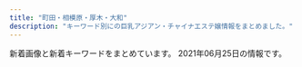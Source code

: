 ```yaml
---
title: "町田・相模原・厚木・大和"
description: "キーワード別にの巨乳アジアン・チャイナエステ嬢情報をまとめました。"
---
```


新着画像と新着キーワードをまとめています。
2021年06月25日の情報です。

<DmmAffiliateIns />
<KeywordTable
  shops={
    [
    {
        "url": "http://e-rei.info/",
        "keywords": {
            "D": 9,
            "C": 30,
            "\u80f8": 9,
            "\u4e73": 9,
            "88": 9,
            "84": 9
        },
        "station": "\u5927\u548c\u99c5\u5317\u53e3",
        "name": "\u9e97",
        "img_links": [
            "http://eskk.e-rei.info/uploads/2019/12/001-1.jpg",
            "http://e-rei.info/images/x1.png",
            "http://e-rei.info/images/s_staff1.png",
            "http://e-rei.info/images/01.jpg",
            "http://e-rei.info/images/s_mobile3.jpg",
            "http://e-rei.info/images/s_staff.png",
            "http://e-rei.info/images/x3.png",
            "http://e-rei.info/images/r2.jpg",
            "http://e-rei.info/images/s_mobile.jpg",
            "http://eskk.e-rei.info/uploads/2019/12/001-2.jpg",
            "http://e-rei.info/images/03.jpg",
            "http://e-rei.info/images/s_mobile4.jpg",
            "http://e-rei.info/images/s_service.png",
            "http://e-rei.info/images/s_mobile2.jpg",
            "http://e-rei.info/images/004.jpg",
            "http://e-rei.info/images/s_news.jpg",
            "http://e-rei.info/images/movie.jpg",
            "http://e-rei.info/images/top.png",
            "http://e-rei.info/images/002.jpg",
            "http://e-rei.info/images/g0.jpg",
            "http://e-rei.info/images/r3.jpg",
            "http://eskk.e-rei.info/uploads/2021/01/yu.jpg",
            "http://e-rei.info/images/02.jpg",
            "http://eskk.e-rei.info/uploads/2020/06/001-3.jpg",
            "http://e-rei.info/images/r1.jpg",
            "http://e-rei.info/images/005.jpg",
            "http://e-rei.info/images/003.jpg",
            "http://eskk.e-rei.info/uploads/2021/01/mi-1.jpg",
            "http://e-rei.info/images/mobile.png",
            "http://e-rei.info/images/001.jpg",
            "http://eskk.e-rei.info/uploads/2020/01/006.jpg",
            "http://e-rei.info/images/006.jpg",
            "http://e-rei.info/images/top2.jpg",
            "http://eskk.e-rei.info/uploads/2020/09/111.jpg",
            "http://eskk.e-rei.info/uploads/2020/01/001-3.jpg",
            "http://e-rei.info/images/s_news.png",
            "http://eskk.e-rei.info/uploads/2021/06/001.jpg",
            "http://eskk.e-rei.info/uploads/2020/01/004.jpg"
        ]
    },
    {
        "keywords": {
            "87": 1,
            "E": 1,
            "C": 2,
            "90": 1,
            "88": 1
        },
        "img_links": [
            "http://koukoku.xyz/missyou/css/staff/staff01.jpg",
            "http://koukoku.xyz/missyou/css/staff/staff03.jpg",
            "http://koukoku.xyz/missyou/css/staff/staff02.jpg",
            "http://koukoku.xyz/missyou/css/tel.png",
            "http://koukoku.xyz/missyou/css/cam01.jpg",
            "http://koukoku.xyz/missyou/css/top-left02.jpg",
            "http://koukoku.xyz/missyou/css/nav/nav-002.jpg",
            "http://koukoku.xyz/missyou/css/nav/nav-003.jpg",
            "http://koukoku.xyz/missyou/css/nav/nav-001.jpg",
            "http://koukoku.xyz/missyou/css/nav/nav-006.jpg",
            "http://koukoku.xyz/missyou/css/nav/nav-004.jpg",
            "http://koukoku.xyz/missyou/css/baner.jpg",
            "http://koukoku.xyz/missyou/css/osusume02.jpg",
            "http://koukoku.xyz/missyou/css/nav/nav-005.jpg"
        ],
        "station": "\u4e2d\u592e\u6797\u9593\u99c5\u5317\u53e3",
        "url": "http://koukoku.xyz/missyou/",
        "name": "MISS YOU"
    },
    {
        "name": "\u3072\u307e\u308f\u308a",
        "keywords": {},
        "url": "http://esthe-relax.info/",
        "img_links": [
            "http://esthe-relax.info/girl/4.jpg",
            "http://esthe-relax.info/topics/img/28-1.jpg",
            "http://esthe-relax.info/img/staff_headimg.jpg",
            "http://esthe-relax.info/img/faq_headimg.jpg",
            "http://esthe-relax.info/topics/img/27-1.jpg",
            "http://esthe-relax.info/img/room/photo03.jpg",
            "http://esthe-relax.info/img/link_headimg.jpg",
            "http://esthe-relax.info/girl/4_1.jpg",
            "http://esthe-relax.info/img/rec_headimg.jpg",
            "http://esthe-relax.info/img/room/photo04.jpg",
            "http://esthe-relax.info/img/tel.png",
            "http://esthe-relax.info/girl/1.jpg",
            "http://esthe-relax.info/img/footer_tel.png",
            "http://esthe-relax.info/img/room/photo01.jpg",
            "http://esthe-relax.info/img/head_img01.jpg",
            "http://esthe-relax.info/girl/3.jpg",
            "http://esthe-relax.info/img/room/photo02.jpg",
            "http://esthe-relax.info/girl/2.jpg",
            "http://esthe-relax.info/img/qr.png"
        ],
        "station": "\u5357\u6797\u9593\u99c5\u897f\u53e3"
    },
    {
        "img_links": [
            "http://biretuip.xyz/static/picture/home.png",
            "http://biretuip.xyz/static/picture/staff_t.png",
            "http://biretuip.xyz/static/picture/main1.jpg",
            "http://biretuip.xyz/uploads/210430/1-210430125029555.jpg",
            "http://biretuip.xyz/static/picture/footer-r.png",
            "http://biretuip.xyz/static/picture/footer-l.png",
            "http://biretuip.xyz/uploads/201109/1-201109134G0153.jpg",
            "http://biretuip.xyz/static/picture/ac1.jpg",
            "http://biretuip.xyz/static/picture/esthe1.jpg",
            "http://biretuip.xyz/static/picture/esthe2.jpg",
            "http://biretuip.xyz/uploads/210430/1-21043012563KX.jpg",
            "http://biretuip.xyz/static/picture/esthe3.jpg",
            "http://biretuip.xyz/static/picture/sys1.png",
            "http://biretuip.xyz/static/picture/info_t.png",
            "http://biretuip.xyz/static/picture/staff.png",
            "http://biretuip.xyz/uploads/201109/1-201109134H31D.jpg"
        ],
        "keywords": {},
        "url": "http://biretuip.xyz/",
        "station": "\u672c\u539a\u6728\u99c5\u5317\u53e3",
        "name": "Lucky"
    },
    {
        "url": "http://www.esperana.xyz/",
        "name": "\u30a8\u30b9\u30da\u30e9\u30f3\u30b5",
        "keywords": {},
        "img_links": [
            "http://www.esperana.xyz/images/index_08.png",
            "http://www.esperana.xyz/images/index_10.png",
            "http://www.esperana.xyz/images/index_07.png",
            "http://www.esperana.xyz/images/index_04.png",
            "http://www.esperana.xyz/images/index_05.png",
            "http://www.esperana.xyz/staff/4.jpg",
            "http://www.esperana.xyz/images/index_12.png",
            "http://www.esperana.xyz/images/index_06.png",
            "http://www.esperana.xyz/staff/junbi.jpg",
            "http://www.esperana.xyz/images/staff_08.png",
            "http://www.esperana.xyz/staff/1.jpg",
            "http://www.esperana.xyz/staff/3.jpg"
        ],
        "station": "\u5927\u548c\u99c5\u5357\u53e3"
    },
    {
        "station": "\u5927\u548c\u99c5\u5357\u53e3",
        "url": "http://sherry.est888.com/",
        "keywords": {
            "C": 1,
            "D": 2,
            "88": 1,
            "89": 1,
            "86": 1
        },
        "name": "Sherry \uff5e\u30b7\u30a7\u30ea\u30fc\uff5e",
        "img_links": [
            "http://sherry.est888.com/css/nav/nav-006.png",
            "http://sherry.est888.com/css/nav/nav-002.png",
            "http://sherry.est888.com/css/tel.png",
            "http://sherry.est888.com/css/head-change.jpg",
            "http://sherry.est888.com/css/staff/staff02.jpg",
            "http://sherry.est888.com/css/nav/nav-004.png",
            "http://sherry.est888.com/css/nav/nav-001.png",
            "http://sherry.est888.com/css/staff/staff03.jpg",
            "http://sherry.est888.com/css/nav/nav-003.png",
            "http://sherry.est888.com/css/nav/nav-005.png",
            "http://sherry.est888.com/css/osusume03.jpg",
            "http://sherry.est888.com/css/top03.jpg",
            "http://sherry.est888.com/css/staff/staff01.jpg"
        ]
    },
    {
        "keywords": {},
        "station": "\u672c\u539a\u6728\u99c5\u5357\u53e3",
        "url": "https://candy.jps.cm/",
        "img_links": [],
        "name": "\u30ad\u30e3\u30f3\u30c7\u30a3"
    },
    {
        "station": "\u753a\u7530\u99c5\u6771\u53e3",
        "img_links": [
            "http://es-mina.com/staff/midori/01mb.jpg",
            "http://es-mina.com/staff/izumi/01mb.jpg",
            "http://es-mina.com/staff/sora/01mb.jpg",
            "http://es-mina.com/staff/minami/01mb.jpg",
            "http://es-mina.com/staff/tina/01mb.jpg",
            "http://es-mina.com/img/access/roada2.jpg",
            "http://es-mina.com/img/foot.jpg",
            "http://es-mina.com/pic/topimg2.jpg",
            "http://es-mina.com/staff/nene/01mb.jpg",
            "http://es-mina.com/pic/head.jpg",
            "http://es-mina.com/staff/rie/01mb.jpg",
            "http://es-mina.com/img/access/roada3.jpg",
            "http://es-mina.com/staff/miki/01mb.jpg",
            "http://es-mina.com/staff/sakura/01mb.jpg",
            "http://es-mina.com/staff/ran/01mb.jpg",
            "http://es-mina.com/staff/ririka/01mb.jpg",
            "http://es-mina.com/staff/yuki/01mb.jpg",
            "http://es-mina.com/staff/yuina/01mb.jpg",
            "http://es-mina.com/staff/ai/01mb.jpg",
            "http://es-mina.com/img/access/roada4.jpg",
            "http://es-mina.com/staff/emi/01mb.jpg",
            "http://es-mina.com/pic/topimg1.jpg",
            "http://es-mina.com/staff/kana/01mb.jpg",
            "http://es-mina.com/img/ttl_concept.png",
            "http://es-mina.com/staff/hana/01mb.jpg",
            "http://es-mina.com/staff/maki/01mb.jpg",
            "http://es-mina.com/pic/topimg3.jpg",
            "http://es-mina.com/staff/nanami/01mb.jpg",
            "http://es-mina.com/img/mainft.jpg",
            "http://es-mina.com/img/ttl_staff.png",
            "http://es-mina.com/staff/mana/01mb.jpg",
            "http://es-mina.com/img/access/roadb1.jpg",
            "http://es-mina.com/img/access/roadb2.jpg",
            "http://es-mina.com/img/access/roadb3.jpg",
            "http://es-mina.com/staff/rei/01mb.jpg",
            "http://es-mina.com/staff/aya/01mb.jpg",
            "http://es-mina.com/staff/haruka/01mb.jpg",
            "http://es-mina.com/staff/runa/01mb.jpg",
            "http://es-mina.com/staff/nana/01mb.jpg",
            "http://es-mina.com/img/access/roadb4.jpg",
            "http://es-mina.com/img/access/roadsp.png",
            "http://es-mina.com/staff/momoko/01mb.jpg",
            "http://es-mina.com/img/access/roada1.jpg",
            "http://es-mina.com/img/conmsg.png"
        ],
        "name": "MINA",
        "url": "http://es-mina.com/",
        "keywords": {
            "C": 33
        }
    },
    {
        "img_links": [
            "http://xizanonb.xyz/uploads/210616/1-2106160U55U92.jpg",
            "http://xizanonb.xyz/uploads/180620/1-1P62010193X63.jpg",
            "http://xizanonb.xyz/uploads/210623/1-210623091UA35.jpg",
            "http://xizanonb.xyz/uploads/201021/1-201021125600292.png",
            "http://xizanonb.xyz/uploads/210611/1-210611095449353.jpg",
            "http://xizanonb.xyz/uploads/201021/1-201021125616202.png",
            "http://xizanonb.xyz/uploads/210517/1-21051GQ23cJ.jpg",
            "http://xizanonb.xyz/uploads/210609/1-210609163301E9.jpg",
            "http://xizanonb.xyz/uploads/210610/1-210610140230D9.jpg",
            "http://xizanonb.xyz/uploads/180620/1-1P62010154K00.png",
            "http://xizanonb.xyz/templets/default/picture/rec1.png",
            "http://xizanonb.xyz/templets/default/picture/news.jpg",
            "http://xizanonb.xyz/templets/default/picture/staff_t.jpg",
            "http://xizanonb.xyz/templets/default/picture/interior_t.jpg",
            "http://xizanonb.xyz/templets/default/picture/head.jpg"
        ],
        "station": "JR\u76f8\u6a21\u539f\u99c5\u5357\u53e3",
        "keywords": {
            "D": 6
        },
        "name": "\u697d\u3057\u3044",
        "url": "http://xizanonb.xyz/"
    },
    {
        "img_links": [
            "http://www.smile.esturl.com/files/009.jpg",
            "http://www.smile.esturl.com/images/index_sm.png",
            "http://www.smile.esturl.com/files/009-02.jpg",
            "http://www.smile.esturl.com/files/010.jpg",
            "http://www.smile.esturl.com/files/002.jpg",
            "http://www.smile.esturl.com/images/icon_info.png",
            "http://www.smile.esturl.com/images/btn2.png",
            "http://www.smile.esturl.com/files/010-02.jpg",
            "http://www.smile.esturl.com/images/mainImg_sub.jpg",
            "http://www.smile.esturl.com/files/008.jpg",
            "http://www.smile.esturl.com/files/008-02.jpg",
            "http://www.smile.esturl.com/files/001.jpg",
            "http://www.smile.esturl.com/files/005.jpg",
            "http://www.smile.esturl.com/images/icon_tel.png",
            "http://www.smile.esturl.com/files/005-02.jpg",
            "http://www.smile.esturl.com/images/icon_staff.png",
            "http://www.smile.esturl.com/files/002-02.jpg",
            "http://www.smile.esturl.com/images/icon_top.png",
            "http://www.smile.esturl.com/files/011-02.jpg",
            "http://www.smile.esturl.com/files/001-02.jpg",
            "http://www.smile.esturl.com/files/011.jpg"
        ],
        "name": "Smile -\u30b9\u30de\u30a4\u30eb-",
        "url": "http://www.smile.esturl.com/",
        "keywords": {
            "C": 4,
            "D": 24,
            "87": 20,
            "86": 8,
            "\u80f8": 1
        },
        "station": "\u672c\u539a\u6728\u99c5\u5317\u53e3"
    },
    {
        "keywords": {
            "86": 1,
            "90": 6,
            "E": 1,
            "C": 4,
            "82": 3,
            "83": 2,
            "D": 11,
            "88": 2,
            "87": 2
        },
        "station": "JR\u6df5\u91ce\u8fba\u99c5\u5317\u53e3",
        "name": "COCOCHI",
        "img_links": [
            "http://in-esthe.com/cocochi/imge/sys.png",
            "http://in-esthe.com/cocochi/imge/p-19.jpg",
            "http://in-esthe.com/cocochi/imge/p-20.jpg",
            "http://in-esthe.com/cocochi/imge/p-14.jpg",
            "http://in-esthe.com/cocochi/imge/p-9.jpg",
            "http://in-esthe.com/cocochi/imge/ta.jpg",
            "http://in-esthe.com/cocochi/imge/tel.jpg",
            "http://in-esthe.com/cocochi/imge/p-2.jpg",
            "http://in-esthe.com/cocochi/imge/p-3.jpg",
            "http://in-esthe.com/cocochi/imge/p-6.jpg",
            "http://in-esthe.com/cocochi/imge/p-4.jpg",
            "http://in-esthe.com/cocochi/imge/p-16.jpg",
            "http://in-esthe.com/cocochi/imge/corona.png",
            "http://in-esthe.com/cocochi/imge/p-13.jpg",
            "http://in-esthe.com/cocochi/imge/p-12.jpg",
            "http://in-esthe.com/cocochi/imge/staff_t.jpg",
            "http://in-esthe.com/cocochi/imge/p-18.jpg",
            "http://in-esthe.com/cocochi/imge/interior_t.jpg",
            "http://in-esthe.com/cocochi/imge/botton.jpg",
            "http://in-esthe.com/cocochi/imge/p-5.jpg",
            "http://in-esthe.com/cocochi/imge/s1.png",
            "http://in-esthe.com/cocochi/imge/s0.png",
            "http://in-esthe.com/cocochi/imge/p-1.jpg",
            "http://in-esthe.com/cocochi/imge/p-15.jpg",
            "http://in-esthe.com/cocochi/imge/p-10.jpg",
            "http://in-esthe.com/cocochi/imge/int2.png"
        ],
        "url": "http://in-esthe.com/cocochi/"
    },
    {
        "station": "JR\u6df5\u91ce\u8fba\u99c5\u5357\u53e3",
        "name": "\u5409\u597d",
        "img_links": [
            "http://yoshiko.jpest.net/uploads//sites/13/2020/08/r2.jpg",
            "http://yoshiko.jpest.net/uploads//sites/13/2020/08/g6.jpg",
            "http://yoshiko.jpest.net/uploads//sites/13/2020/08/r3.jpg",
            "http://yoshiko.jpest.net/uploads//sites/13/2020/08/1597221072-mobile.png",
            "http://yoshiko.jpest.net/uploads//sites/13/2020/10/1602825649-g22.jpg",
            "http://yoshiko.jpest.net/uploads//sites/13/2020/08/g1.jpg",
            "http://yoshiko.jpest.net/uploads//sites/13/2020/08/laola.jpg",
            "http://yoshiko.jpest.net/uploads//sites/13/2020/08/r1.jpg",
            "http://yoshiko.jpest.net/uploads//sites/13/2020/08/g5.jpg",
            "http://yoshiko.jpest.net/uploads//sites/13/2020/08/lami.jpg",
            "http://yoshiko.jpest.net/uploads//sites/13/2020/10/1603075746-1.jpg",
            "http://yoshiko.jpest.net/uploads//sites/13/2020/08/news01.png",
            "http://yoshiko.jpest.net/uploads//sites/13/2020/08/bj_03.jpg",
            "http://yoshiko.jpest.net/uploads//sites/13/2020/08/r4.jpg",
            "http://yoshiko.jpest.net/uploads//sites/13/2020/08/news03.png",
            "http://yoshiko.jpest.net/uploads//sites/13/2020/08/yuki.jpg",
            "http://yoshiko.jpest.net/uploads//sites/13/2020/10/1603068785-1.jpg",
            "http://yoshiko.jpest.net/uploads//sites/13/2020/08/tite-staff.jpg",
            "http://yoshiko.jpest.net/uploads//sites/13/2020/08/1604303247-top.jpg",
            "http://yoshiko.jpest.net/uploads//sites/13/2020/08/lina.jpg",
            "http://yoshiko.jpest.net/uploads//sites/13/2020/08/1604303415-top.jpg"
        ],
        "url": "http://yoshiko.jpest.net/",
        "keywords": {}
    },
    {
        "url": "http://sln-esthe.com/",
        "img_links": [
            "http://sln-esthe.com/scdl/staff/10431.jpg",
            "http://sln-esthe.com/scdl/staff/10491.jpg",
            "http://sln-esthe.com/scdl/staff/10721.jpg",
            "http://sln-esthe.com/scdl/staff/10471mb.jpg",
            "http://sln-esthe.com/scdl/staff/10571.jpg",
            "http://sln-esthe.com/scdl/staff/10321.jpg",
            "http://sln-esthe.com/scdl/staff/10582.jpg",
            "http://sln-esthe.com/scdl/staff/10551.jpg",
            "http://sln-esthe.com/scdl/staff/10291mb.jpg",
            "http://sln-esthe.com/scdl/staff/10641.jpg",
            "http://sln-esthe.com/scdl/staff/10321mb.jpg",
            "http://sln-esthe.com/img/faq/faq_st2.png",
            "http://sln-esthe.com/scdl/staff/10361mb.jpg",
            "http://sln-esthe.com/scdl/staff/10331.jpg",
            "http://sln-esthe.com/scdl/staff/10311.jpg",
            "http://sln-esthe.com/scdl/staff/10261mb.jpg",
            "http://sln-esthe.com/scdl/staff/10021mb.jpg",
            "http://sln-esthe.com/scdl/staff/10631.jpg",
            "http://sln-esthe.com/scdl/staff/10261.jpg",
            "http://sln-esthe.com/scdl/staff/10511mb.jpg",
            "http://sln-esthe.com/img/faq/a.png",
            "http://sln-esthe.com/scdl/staff/10351.jpg",
            "http://sln-esthe.com/scdl/staff/10381mb.jpg",
            "http://sln-esthe.com/scdl/staff/10651mb.jpg",
            "http://sln-esthe.com/scdl/staff/10111.jpg",
            "http://sln-esthe.com/scdl/staff/10341.jpg",
            "http://sln-esthe.com/scdl/staff/10551mb.jpg",
            "http://sln-esthe.com/scdl/staff/10292.jpg",
            "http://sln-esthe.com/img/access/road7.jpg",
            "http://sln-esthe.com/scdl/staff/10211mb.jpg",
            "http://sln-esthe.com/scdl/staff/10731.jpg",
            "http://sln-esthe.com/scdl/staff/10171mb.jpg",
            "http://sln-esthe.com/scdl/staff/10501.jpg",
            "http://sln-esthe.com/scdl/staff/10631mb.jpg",
            "http://sln-esthe.com/scdl/staff/10371mb.jpg",
            "http://sln-esthe.com/scdl/staff/10041mb.jpg",
            "http://sln-esthe.com/scdl/staff/10411.jpg",
            "http://sln-esthe.com/scdl/staff/10691.jpg",
            "http://sln-esthe.com/img/ttl_staff.png",
            "http://sln-esthe.com/scdl/staff/10462.jpg",
            "http://sln-esthe.com/scdl/staff/10641mb.jpg",
            "http://sln-esthe.com/scdl/staff/10413.jpg",
            "http://sln-esthe.com/scdl/staff/10032.jpg",
            "http://sln-esthe.com/scdl/staff/10521.jpg",
            "http://sln-esthe.com/scdl/staff/10601.jpg",
            "http://sln-esthe.com/scdl/staff/10481.jpg",
            "http://sln-esthe.com/scdl/staff/10061.jpg",
            "http://sln-esthe.com/scdl/staff/10691mb.jpg",
            "http://sln-esthe.com/scdl/staff/10553.jpg",
            "http://sln-esthe.com/scdl/staff/10161mb.jpg",
            "http://sln-esthe.com/pic/head.png",
            "http://sln-esthe.com/scdl/staff/10381.jpg",
            "http://sln-esthe.com/scdl/staff/10492.jpg",
            "http://sln-esthe.com/scdl/staff/10451.jpg",
            "http://sln-esthe.com/i/files/homeimg.jpg",
            "http://sln-esthe.com/scdl/staff/10341mb.jpg",
            "http://sln-esthe.com/scdl/staff/10141.jpg",
            "http://sln-esthe.com/scdl/staff/10131mb.jpg",
            "http://sln-esthe.com/scdl/staff/10412.jpg",
            "http://sln-esthe.com/scdl/staff/10221mb.jpg",
            "http://sln-esthe.com/scdl/staff/10181.jpg",
            "http://sln-esthe.com/scdl/staff/10493.jpg",
            "http://sln-esthe.com/scdl/staff/10471.jpg",
            "http://sln-esthe.com/img/access/road5.jpg",
            "http://sln-esthe.com/img/ttl_rec.png",
            "http://sln-esthe.com/scdl/staff/10241mb.jpg",
            "http://sln-esthe.com/scdl/staff/10221.jpg",
            "http://sln-esthe.com/scdl/staff/10121.jpg",
            "http://sln-esthe.com/scdl/staff/10401mb.jpg",
            "http://sln-esthe.com/scdl/staff/10661mb.jpg",
            "http://sln-esthe.com/scdl/staff/10131.jpg",
            "http://sln-esthe.com/scdl/staff/10191mb.jpg",
            "http://sln-esthe.com/scdl/staff/10751.jpg",
            "http://sln-esthe.com/scdl/staff/10651.jpg",
            "http://sln-esthe.com/scdl/staff/10721mb.jpg",
            "http://sln-esthe.com/scdl/staff/10421.jpg",
            "http://sln-esthe.com/scdl/staff/10711mb.jpg",
            "http://sln-esthe.com/scdl/staff/10301.jpg",
            "http://sln-esthe.com/scdl/staff/10481mb.jpg",
            "http://sln-esthe.com/img/access/road2.jpg",
            "http://sln-esthe.com/scdl/staff/10211.jpg",
            "http://sln-esthe.com/img/ttl_mobile.png",
            "http://sln-esthe.com/scdl/staff/10331mb.jpg",
            "http://sln-esthe.com/scdl/staff/10281mb.jpg",
            "http://sln-esthe.com/scdl/staff/10563.jpg",
            "http://sln-esthe.com/scdl/staff/10071.jpg",
            "http://sln-esthe.com/img/access/road3.jpg",
            "http://sln-esthe.com/scdl/staff/10741.jpg",
            "http://sln-esthe.com/scdl/staff/10681mb.jpg",
            "http://sln-esthe.com/scdl/staff/10441.jpg",
            "http://sln-esthe.com/scdl/staff/10112.jpg",
            "http://sln-esthe.com/scdl/staff/10611.jpg",
            "http://sln-esthe.com/scdl/staff/10731mb.jpg",
            "http://sln-esthe.com/scdl/staff/10281.jpg",
            "http://sln-esthe.com/scdl/staff/10463.jpg",
            "http://sln-esthe.com/scdl/staff/10564.jpg",
            "http://sln-esthe.com/scdl/staff/10541.jpg",
            "http://sln-esthe.com/scdl/staff/10621.jpg",
            "http://sln-esthe.com/scdl/staff/10291.jpg",
            "http://sln-esthe.com/img/access/road4.jpg",
            "http://sln-esthe.com/scdl/staff/10361.jpg",
            "http://sln-esthe.com/scdl/staff/10231mb.jpg",
            "http://sln-esthe.com/scdl/staff/10391mb.jpg",
            "http://sln-esthe.com/scdl/staff/10031mb.jpg",
            "http://sln-esthe.com/scdl/staff/10231.jpg",
            "http://sln-esthe.com/scdl/staff/10531mb.jpg",
            "http://sln-esthe.com/scdl/staff/10501mb.jpg",
            "http://sln-esthe.com/img/access/road1.jpg",
            "http://sln-esthe.com/scdl/staff/10511.jpg",
            "http://sln-esthe.com/scdl/staff/10241.jpg",
            "http://sln-esthe.com/scdl/staff/10411mb.jpg",
            "http://sln-esthe.com/scdl/staff/10012.jpg",
            "http://sln-esthe.com/scdl/staff/10181mb.jpg",
            "http://sln-esthe.com/scdl/staff/10461.jpg",
            "http://sln-esthe.com/scdl/staff/10161.jpg",
            "http://sln-esthe.com/scdl/staff/10011mb.jpg",
            "http://sln-esthe.com/scdl/staff/10151.jpg",
            "http://sln-esthe.com/scdl/staff/10042.jpg",
            "http://sln-esthe.com/scdl/staff/10441mb.jpg",
            "http://sln-esthe.com/scdl/staff/10141mb.jpg",
            "http://sln-esthe.com/img/access/road6.jpg",
            "http://sln-esthe.com/scdl/staff/10022.jpg",
            "http://sln-esthe.com/scdl/staff/10414.jpg",
            "http://sln-esthe.com/scdl/staff/10182.jpg",
            "http://sln-esthe.com/scdl/staff/10282.jpg",
            "http://sln-esthe.com/scdl/staff/10401.jpg",
            "http://sln-esthe.com/scdl/staff/10271.jpg",
            "http://sln-esthe.com/scdl/staff/10162.jpg",
            "http://sln-esthe.com/scdl/staff/10552.jpg",
            "http://sln-esthe.com/scdl/staff/10611mb.jpg",
            "http://sln-esthe.com/scdl/staff/10581.jpg",
            "http://sln-esthe.com/scdl/staff/10701mb.jpg",
            "http://sln-esthe.com/scdl/staff/10671.jpg",
            "http://sln-esthe.com/scdl/staff/10111mb.jpg",
            "http://sln-esthe.com/img/faq/faq_st1.png",
            "http://sln-esthe.com/scdl/staff/10031.jpg",
            "http://sln-esthe.com/scdl/staff/10431mb.jpg",
            "http://sln-esthe.com/scdl/staff/10391.jpg",
            "http://sln-esthe.com/scdl/staff/10101.jpg",
            "http://sln-esthe.com/scdl/staff/10421mb.jpg",
            "http://sln-esthe.com/scdl/staff/10191.jpg",
            "http://sln-esthe.com/scdl/staff/10041.jpg",
            "http://sln-esthe.com/scdl/staff/10521mb.jpg",
            "http://sln-esthe.com/scdl/staff/10671mb.jpg",
            "http://sln-esthe.com/img/faq/q.png",
            "http://sln-esthe.com/scdl/staff/10011.jpg",
            "http://sln-esthe.com/img/access/road9.jpg",
            "http://sln-esthe.com/img/access/roaddm.png",
            "http://sln-esthe.com/scdl/staff/10301mb.jpg",
            "http://sln-esthe.com/scdl/staff/10561mb.jpg",
            "http://sln-esthe.com/scdl/staff/10751mb.jpg",
            "http://sln-esthe.com/scdl/staff/10701.jpg",
            "http://sln-esthe.com/scdl/staff/10531.jpg",
            "http://sln-esthe.com/img/access/road8.jpg",
            "http://sln-esthe.com/scdl/staff/10711.jpg",
            "http://sln-esthe.com/scdl/staff/10311mb.jpg",
            "http://sln-esthe.com/scdl/staff/10121mb.jpg",
            "http://sln-esthe.com/scdl/staff/10101mb.jpg",
            "http://sln-esthe.com/scdl/staff/10554.jpg",
            "http://sln-esthe.com/scdl/staff/10451mb.jpg",
            "http://sln-esthe.com/scdl/staff/10172.jpg",
            "http://sln-esthe.com/scdl/staff/10351mb.jpg",
            "http://sln-esthe.com/scdl/staff/10601mb.jpg",
            "http://sln-esthe.com/scdl/staff/10741mb.jpg",
            "http://sln-esthe.com/scdl/staff/10151mb.jpg",
            "http://sln-esthe.com/scdl/staff/10021.jpg",
            "http://sln-esthe.com/scdl/staff/10491mb.jpg",
            "http://sln-esthe.com/scdl/staff/10681.jpg",
            "http://sln-esthe.com/scdl/staff/10071mb.jpg",
            "http://sln-esthe.com/scdl/staff/10271mb.jpg",
            "http://sln-esthe.com/scdl/staff/10562.jpg",
            "http://sln-esthe.com/scdl/staff/10581mb.jpg",
            "http://sln-esthe.com/scdl/staff/10171.jpg",
            "http://sln-esthe.com/scdl/staff/10561.jpg",
            "http://sln-esthe.com/scdl/staff/10571mb.jpg",
            "http://sln-esthe.com/scdl/staff/10541mb.jpg",
            "http://sln-esthe.com/scdl/staff/10061mb.jpg",
            "http://sln-esthe.com/img/ttl_faq.png",
            "http://sln-esthe.com/scdl/staff/10371.jpg",
            "http://sln-esthe.com/scdl/staff/10461mb.jpg",
            "http://sln-esthe.com/scdl/staff/10621mb.jpg",
            "http://sln-esthe.com/scdl/staff/10661.jpg",
            "http://sln-esthe.com/scdl/staff/10622.jpg"
        ],
        "station": "\u3055\u304c\u307f\u91ce\u99c5\u5317\u53e3",
        "keywords": {
            "C": 41
        },
        "name": "nana"
    },
    {
        "station": "\u672c\u539a\u6728\u99c5\u5357\u53e3",
        "keywords": {
            "D": 1,
            "E": 2,
            "90": 1,
            "92": 2
        },
        "name": "Elina \uff5e\u30a8\u30ea\u30ca\uff5e",
        "url": "https://elina.estjp.info/",
        "img_links": [
            "https://elina.estjp.info/css/m-top04.jpg",
            "https://elina.estjp.info/css/m-head.jpg",
            "https://elina.estjp.info/css/staff/staff01.jpg",
            "https://elina.estjp.info/css/cam01.jpg",
            "https://elina.estjp.info/css/staff/staff02.jpg",
            "https://elina.estjp.info/images/call.png",
            "https://elina.estjp.info/css/staff/staff03.jpg"
        ]
    },
    {
        "name": "\u3075\u3089\u3063\u3068",
        "url": "http://nimonp.xyz/",
        "station": "\u672c\u539a\u6728\u99c5\u5317\u53e3",
        "img_links": [
            "http://nimonp.xyz/static/picture/vis_theptframe.png",
            "http://nimonp.xyz/uploads/210619/1-2106191253414R.jpg",
            "http://nimonp.xyz/uploads/210621/1-210621101252Q9.jpg",
            "http://nimonp.xyz/uploads/210619/1-21061912530CH.jpg",
            "http://nimonp.xyz/static/picture/4ukiopgrtlrtare.png",
            "http://nimonp.xyz/uploads/210619/1-210619153ZHM.jpg",
            "http://nimonp.xyz/static/picture/g-18-1-825x510.png",
            "http://nimonp.xyz/static/picture/sxiipvuhchfndhi.jpg",
            "http://nimonp.xyz/uploads/210621/1-21062110141X16.jpg",
            "http://nimonp.xyz/uploads/210619/1-2106191253223G.jpg",
            "http://nimonp.xyz/static/picture/icon_new.png",
            "http://nimonp.xyz/static/picture/xflkoxorbu5grzm.jpg",
            "http://nimonp.xyz/uploads/210619/1-2106191539393L.jpg",
            "http://nimonp.xyz/static/picture/eputr6bhw8dj2l1.jpg"
        ],
        "keywords": {
            "\u4e73": 1
        }
    },
    {
        "keywords": {},
        "url": "http://onshin.xyz/",
        "station": "\u672c\u539a\u6728\u99c5\u5317\u53e3",
        "img_links": [
            "http://onshin.xyz/_src/38965842/img20200212123402999347.jpg",
            "http://onshin.xyz/_src/38965818/sign.png",
            "http://onshin.xyz/_src/38965845/img20200212123402999347.jpg",
            "http://onshin.xyz/_src/38965821/sign.png",
            "http://onshin.xyz/_src/39571191/point_blur_jan292021_170857.jpg",
            "http://onshin.xyz/_src/38965760/s3.jpg",
            "http://onshin.xyz/_src/39571145/wechatimg269_20200209155042881.jpg",
            "http://onshin.xyz/_src/38965856/s4.jpg",
            "http://onshin.xyz/_src/38965826/img20200212123452130136.jpg",
            "http://onshin.xyz/_src/39571220/img20200212123842969058.jpg",
            "http://onshin.xyz/_src/38965860/conbaner.png",
            "http://onshin.xyz/_src/38965784/navi_09.png",
            "http://onshin.xyz/_src/38965827/img20200212123452130136.jpg",
            "http://onshin.xyz/_src/39648933/wechatimg270.jpg",
            "http://onshin.xyz/_src/38965849/img20200212123452130136.jpg",
            "http://onshin.xyz/_src/38965809/sign.png",
            "http://onshin.xyz/_src/38965812/sign.png",
            "http://onshin.xyz/_src/39571027/point_blur_jan292021_170857.jpg",
            "http://onshin.xyz/_src/38965769/sign.png",
            "http://onshin.xyz/_src/39571164/img20200212123720046544.jpg",
            "http://onshin.xyz/_src/39571115/img20200212123605950636.jpg",
            "http://onshin.xyz/_src/39571179/img20200212123750825675.jpg",
            "http://onshin.xyz/_src/38965789/sign.png",
            "http://onshin.xyz/_src/38965778/navi_03.png",
            "http://onshin.xyz/_src/38965864/time.png",
            "http://onshin.xyz/_src/38965878/wechatimg47.jpg",
            "http://onshin.xyz/_src/38965813/staffgallery.png",
            "http://onshin.xyz/_src/39571163/img20200212123720046544.jpg",
            "http://onshin.xyz/_src/38965837/sign.png",
            "http://onshin.xyz/_src/39571217/img20200212123842969058.jpg",
            "http://onshin.xyz/_src/39571114/img20200212123605950636.jpg",
            "http://onshin.xyz/_src/38965874/wechatimg48.jpg",
            "http://onshin.xyz/_src/38965758/s1.jpg",
            "http://onshin.xyz/_src/38965804/img20200212123452130136.jpg",
            "http://onshin.xyz/_src/38965876/wechatimg49.jpg",
            "http://onshin.xyz/_src/38965848/img20200212123402999347.jpg",
            "http://onshin.xyz/_src/39571142/wechatimg269_20200209155042881.jpg",
            "http://onshin.xyz/_src/39647639/cam2.jpg",
            "http://onshin.xyz/_src/39570591/img20200212123605950636.jpg",
            "http://onshin.xyz/_src/39571056/img20200212123918630367.jpg",
            "http://onshin.xyz/_src/38965780/navi_05.png",
            "http://onshin.xyz/_src/39571234/img20200212123918630367.jpg",
            "http://onshin.xyz/_src/39571023/img20200212123750825675.jpg",
            "http://onshin.xyz/_src/38965770/sign.png",
            "http://onshin.xyz/_src/39571052/img20200212123842969058.jpg",
            "http://onshin.xyz/_src/38965786/sign.png",
            "http://onshin.xyz/_src/38965868/wechatimg52.jpg",
            "http://onshin.xyz/_src/38965847/img20200212123402999347.jpg",
            "http://onshin.xyz/_src/38965855/s3.jpg",
            "http://onshin.xyz/_src/39571232/img20200212123918630367.jpg",
            "http://onshin.xyz/_src/38965872/wechatimg51.jpg",
            "http://onshin.xyz/_src/38965767/now.jpg",
            "http://onshin.xyz/_src/39571165/img20200212123720046544.jpg",
            "http://onshin.xyz/_src/39571055/img20200212123918630367.jpg",
            "http://onshin.xyz/_src/39571219/img20200212123842969058.jpg",
            "http://onshin.xyz/_src/38965854/s2.jpg",
            "http://onshin.xyz/_src/39571146/wechatimg269_20200209155042881.jpg",
            "http://onshin.xyz/_src/39571004/img20200212123720046544.jpg",
            "http://onshin.xyz/_src/39571190/point_blur_jan292021_170857.jpg",
            "http://onshin.xyz/_src/39571178/img20200212123750825675.jpg",
            "http://onshin.xyz/_src/38965870/wechatimg46.jpg",
            "http://onshin.xyz/_src/39627767/wx00020211-183028%402x.png",
            "http://onshin.xyz/_src/38965886/re.png",
            "http://onshin.xyz/_src/39571192/point_blur_jan292021_170857.jpg",
            "http://onshin.xyz/_src/38965766/now.jpg",
            "http://onshin.xyz/_src/38965853/s1.jpg",
            "http://onshin.xyz/_src/39571193/point_blur_jan292021_170857.jpg",
            "http://onshin.xyz/_src/39571177/img20200212123750825675.jpg",
            "http://onshin.xyz/_src/38965782/navi_07.png",
            "http://onshin.xyz/_src/39571231/img20200212123918630367.jpg",
            "http://onshin.xyz/_src/38965857/s4.jpg",
            "http://onshin.xyz/_src/39571022/img20200212123750825675.jpg",
            "http://onshin.xyz/_src/39571180/img20200212123750825675.jpg",
            "http://onshin.xyz/_src/38965834/sign.png",
            "http://onshin.xyz/_src/38965884/wechatimg89089a3d49ce9555a298149aea23d992.jpg",
            "http://onshin.xyz/_src/38965843/img20200212123402999347.jpg",
            "http://onshin.xyz/_src/39571026/point_blur_jan292021_170857.jpg",
            "http://onshin.xyz/_src/38965798/sign.png",
            "http://onshin.xyz/_src/39570590/img20200212123605950636.jpg",
            "http://onshin.xyz/_src/38965844/img20200212123402999347.jpg",
            "http://onshin.xyz/_src/38965771/conbaner.png",
            "http://onshin.xyz/_src/39647637/cam2.jpg",
            "http://onshin.xyz/_src/39571141/wechatimg270.jpg",
            "http://onshin.xyz/_src/39571051/img20200212123842969058.jpg",
            "http://onshin.xyz/_src/39571233/img20200212123918630367.jpg",
            "http://onshin.xyz/_src/38965805/img20200212123452130136.jpg",
            "http://onshin.xyz/_src/38965850/img20200212123452130136.jpg",
            "http://onshin.xyz/_src/38965759/s2.jpg",
            "http://onshin.xyz/_src/39571116/img20200212123605950636.jpg",
            "http://onshin.xyz/_src/39571218/img20200212123842969058.jpg",
            "http://onshin.xyz/_src/38965795/sign.png",
            "http://onshin.xyz/_src/39648932/wechatimg269_20200209155042881.jpg",
            "http://onshin.xyz/_src/39571162/img20200212123720046544.jpg",
            "http://onshin.xyz/_src/39571117/img20200212123605950636.jpg",
            "http://onshin.xyz/_src/39571005/img20200212123720046544.jpg"
        ],
        "name": "\u695a\u3005"
    },
    {
        "img_links": [
            "http://sweety-est.net/img/m6.png",
            "http://sweety-est.net/img/tit3.png",
            "http://sweety-est.net/img/tit6.png",
            "http://sweety-est.net/img/cp-desc1sp.png",
            "http://sweety-est.net/img/slide2-1.jpg",
            "http://sweety-est.net/img/tit1.png",
            "http://sweety-est.net/img/tit2.png",
            "http://sweety-est.net/img/m2.png",
            "http://sweety-est.net/img/m5.png",
            "http://sweety-est.net/img/tel2.png",
            "http://sweety-est.net/img/toph.png",
            "http://sweety-est.net/img/cp-desc1.png",
            "http://sweety-est.net/img/tit4.png",
            "http://sweety-est.net/img/slide2-4.jpg",
            "http://sweety-est.net/img/cg01.jpg",
            "http://sweety-est.net/img/cg03.jpg",
            "http://sweety-est.net/img/cg04.jpg",
            "http://sweety-est.net/img/slide2-2.jpg",
            "http://sweety-est.net/img/phone.png",
            "http://sweety-est.net/img/m1.png",
            "http://sweety-est.net/img/cg05.jpg",
            "http://sweety-est.net/img/open.png",
            "http://sweety-est.net/img/tit5.png",
            "http://sweety-est.net/img/cg06.jpg",
            "http://sweety-est.net/img/cg02.jpg",
            "http://sweety-est.net/img/slide2-3.jpg",
            "http://sweety-est.net/img/m4.png",
            "http://sweety-est.net/img/h1.png",
            "http://sweety-est.net/img/m3.png"
        ],
        "name": "Milky",
        "url": "http://sweety-est.net/",
        "station": "JR\u753a\u7530\u99c5\u5357\u53e3",
        "keywords": {
            "E": 21,
            "D": 21
        }
    },
    {
        "station": "JR\u753a\u7530\u99c5\u5317\u53e3",
        "keywords": {},
        "img_links": [
            "http://o-jp.com/yizumi/images/staff01.jpg",
            "http://o-jp.com/yizumi/images/hito.jpg",
            "http://o-jp.com/yizumi/images/mobile.jpg",
            "http://o-jp.com/yizumi/images/staff1.jpg"
        ],
        "name": "\u7652\u3057\u306e\u6cc9",
        "url": "http://o-jp.com/yizumi/"
    },
    {
        "img_links": [
            "http://nancy.est888.com/images/call.png",
            "http://nancy.est888.com/css/m-head.jpg",
            "http://nancy.est888.com/css/staff/staff02.jpg",
            "http://nancy.est888.com/css/top01.jpg",
            "http://nancy.est888.com/css/top02.jpg",
            "http://nancy.est888.com/css/osusume02.jpg",
            "http://nancy.est888.com/css/osusume03.jpg",
            "http://nancy.est888.com/css/top03.jpg",
            "http://nancy.est888.com/css/staff/staff01.jpg",
            "http://nancy.est888.com/css/foot.jpg",
            "http://nancy.est888.com/css/staff/staff03.jpg",
            "http://nancy.est888.com/css/osusume01.jpg"
        ],
        "name": "Nance",
        "keywords": {},
        "url": "http://nancy.est888.com/",
        "station": "\u5927\u548c\u99c5\u5357\u53e3"
    },
    {
        "name": "FIRST CLASS",
        "url": "https://est-fc.com/",
        "station": "JR\u753a\u7530\u99c5\u5317\u53e3",
        "keywords": {
            "87": 2,
            "C": 10,
            "D": 6,
            "E": 6,
            "84": 2,
            "86": 6,
            "\u80f8": 4
        },
        "img_links": [
            "https://est-fc.com/uploadfiles/Image/campaignEstFcCom.jpg",
            "https://est-fc.com/staffPhoto/s20210426155211.jpg",
            "https://est-fc.com/staffPhoto/b20210524192349.jpg",
            "https://est-fc.com/staffPhoto/s20210319213230.jpg",
            "https://est-fc.com/staffPhoto/b20210426155211.jpg",
            "https://est-fc.com/staffPhoto/b20210527202131.jpg",
            "https://est-fc.com/staffPhoto/s20210114223251.jpg",
            "https://est-fc.com/staffPhoto/s20210507210030.jpg",
            "https://est-fc.com/staffPhoto/b20210120200400.jpg",
            "https://est-fc.com/js/sliderLine/slide_next.png",
            "https://est-fc.com/js/sliderLine/slide_prev.png",
            "https://est-fc.com/staffPhoto/b20210201190332.jpg",
            "https://est-fc.com/staffPhoto/b20201229185637.jpg",
            "https://est-fc.com/staffPhoto/b20210421131953.jpg",
            "https://est-fc.com/staffPhoto/b20210114223251.jpg",
            "https://est-fc.com/images/slider/01.jpg",
            "https://est-fc.com/images/slider/02.jpg",
            "https://est-fc.com/staffPhoto/b20201229174501.jpg",
            "https://est-fc.com/staffPhoto/s20210120200400.jpg",
            "https://est-fc.com/staffPhoto/s20210527202131.jpg",
            "https://est-fc.com/staffPhoto/b20210507210030.jpg",
            "https://est-fc.com/staffPhoto/s20210201190332.jpg",
            "https://est-fc.com/staffPhoto/s20201229174501.jpg",
            "https://est-fc.com/staffPhoto/s20201229185637.jpg",
            "https://est-fc.com/staffPhoto/s20210421131953.jpg",
            "https://est-fc.com/staffPhoto/s20210524192349.jpg",
            "https://est-fc.com/staffPhoto/b20210319213230.jpg"
        ]
    },
    {
        "keywords": {
            "86": 1,
            "89": 5,
            "D": 6
        },
        "img_links": [
            "http://hitlyiopm.xyz/picture/m-top03.jpg",
            "http://hitlyiopm.xyz/picture/nav-005.jpg",
            "http://hitlyiopm.xyz/uploads/201021/1-201021123520249.jpg",
            "http://hitlyiopm.xyz/picture/nav-002.jpg",
            "http://hitlyiopm.xyz/picture/nav-001.jpg",
            "http://hitlyiopm.xyz/uploads/201226/1-201226151234C4.jpg",
            "http://hitlyiopm.xyz/picture/m-head01.jpg",
            "http://hitlyiopm.xyz/picture/c-01.jpg",
            "http://hitlyiopm.xyz/picture/m-top02.jpg",
            "http://hitlyiopm.xyz/picture/m-top05.jpg",
            "http://hitlyiopm.xyz/picture/nav-004.jpg",
            "http://hitlyiopm.xyz/uploads/201021/1-20102112353H51.jpg",
            "http://hitlyiopm.xyz/uploads/201021/1-20102112344O57.jpg",
            "http://hitlyiopm.xyz/uploads/201021/1-2010211235033D.jpg",
            "http://hitlyiopm.xyz/picture/nav-006.jpg",
            "http://hitlyiopm.xyz/uploads/210215/1-2102150AJ5306.jpg",
            "http://hitlyiopm.xyz/picture/nav-003.jpg"
        ],
        "url": "http://hitlyiopm.xyz/",
        "name": "Tiara",
        "station": "\u5c0f\u7530\u6025\u76f8\u6a21\u539f\u99c5\u5357\u53e3"
    },
    {
        "keywords": {
            "84": 4,
            "83": 4,
            "85": 2,
            "D": 18,
            "E": 3,
            "C": 23,
            "86": 10
        },
        "station": "\u76f8\u6a21\u5927\u91ce\u99c5\u5357\u53e3",
        "img_links": [
            "http://sakura.fan.bz/photos/sites/96/2020/12/2020120203192280.jpg",
            "http://sakura.fan.bz/images/end.png",
            "http://sakura.fan.bz/images/top.jpg",
            "http://sakura.fan.bz/images/s_staff.png",
            "http://sakura.fan.bz/photos/sites/96/2019/10/2019100401374573.jpg",
            "http://sakura.fan.bz/photos/sites/96/2019/12/2019120107502632.jpg",
            "http://sakura.fan.bz/photos/sites/96/2019/09/2019090502332511.jpg",
            "http://sakura.fan.bz/images/news_bj1.png",
            "http://sakura.fan.bz/images/s_news.png",
            "http://sakura.fan.bz/images/news_bj3.png",
            "http://sakura.fan.bz/photos/sites/96/2019/09/2019090502332739.jpg",
            "http://sakura.fan.bz/photos/sites/96/2019/11/2019112803264378.jpg",
            "http://sakura.fan.bz/images/s_face.png",
            "http://sakura.fan.bz/photos/sites/96/2019/09/2019090609280369.jpg",
            "http://sakura.fan.bz/photos/sites/96/2019/09/2019090608513621.jpg",
            "http://sakura.fan.bz/images/info.png",
            "http://sakura.fan.bz/photos/sites/96/2019/09/2019090502332622.jpg",
            "http://sakura.fan.bz/photos/sites/96/2019/11/201911070206265.jpg"
        ],
        "name": "\u3055\u304f\u3089",
        "url": "http://sakura.fan.bz/"
    },
    {
        "keywords": {
            "92": 1,
            "F": 1,
            "88": 1,
            "85": 3,
            "80": 1,
            "86": 5,
            "D": 6,
            "C": 8,
            "90": 1,
            "E": 1,
            "87": 3,
            "89": 2
        },
        "station": "\u5357\u6797\u9593\u99c5\u897f\u53e3",
        "url": "http://a-relax.info",
        "img_links": [
            "http://a-relax.info/images/index_20.jpg",
            "http://a-relax.info/girl/019.jpg",
            "http://a-relax.info/girl/016.jpg",
            "http://a-relax.info/girl/023.jpg",
            "http://a-relax.info/girl/04.jpg",
            "http://a-relax.info/images/index_29.jpg",
            "http://a-relax.info/images/r02.jpg",
            "http://a-relax.info/images/index_06.jpg",
            "http://a-relax.info/images/index_27.jpg",
            "http://a-relax.info/images/index_24.jpg",
            "http://a-relax.info/images/rec.jpg",
            "http://a-relax.info/images/index_22.jpg",
            "http://a-relax.info/images/r04.jpg",
            "http://a-relax.info/images/index_03.jpg",
            "http://a-relax.info/images/index_23.jpg",
            "http://a-relax.info/girl/02.jpg",
            "http://a-relax.info/images/sub_23.jpg",
            "http://a-relax.info/images/01.jpg",
            "http://a-relax.info/images/index_01.jpg",
            "http://a-relax.info/images/index_18.jpg",
            "http://a-relax.info/images/index_32.jpg",
            "http://a-relax.info/girl/018.jpg",
            "http://a-relax.info/girl/03.jpg",
            "http://a-relax.info/girl/022.jpg",
            "http://a-relax.info/images/info_19.jpg",
            "http://a-relax.info/images/info_01.jpg",
            "http://a-relax.info/images/index_16.jpg",
            "http://a-relax.info/girl/017.jpg",
            "http://a-relax.info/images/index_38.jpg",
            "http://a-relax.info/images/index_31.jpg",
            "http://a-relax.info/images/index_35.jpg",
            "http://a-relax.info/images/index_37.jpg",
            "http://a-relax.info/images/r01.jpg",
            "http://a-relax.info/girl/021.jpg",
            "http://a-relax.info/images/index_40.jpg",
            "http://a-relax.info/girl/025.jpg",
            "http://a-relax.info/girl/00.jpg",
            "http://a-relax.info/girl/011.jpg",
            "http://a-relax.info/images/index_04.jpg",
            "http://a-relax.info/images/index_14.jpg",
            "http://a-relax.info/images/index_17.jpg",
            "http://a-relax.info/images/index_15.jpg",
            "http://a-relax.info/images/index_07.jpg",
            "http://a-relax.info/images/r05.jpg",
            "http://a-relax.info/images/index_02.jpg",
            "http://a-relax.info/images/index_11.jpg",
            "http://a-relax.info/images/index_08.jpg",
            "http://a-relax.info/images/index_36.jpg",
            "http://a-relax.info/images/staff_19.jpg",
            "http://a-relax.info/images/staff_01.jpg",
            "http://a-relax.info/girl/024.jpg",
            "http://a-relax.info/images/r03.jpg",
            "http://a-relax.info/images/index_09.jpg",
            "http://a-relax.info/images/index_25.jpg",
            "http://a-relax.info/images/index_13.jpg",
            "http://a-relax.info/images/index_34.jpg",
            "http://a-relax.info/girl/01.jpg",
            "http://a-relax.info/girl/026.jpg",
            "http://a-relax.info/images/rec_19.jpg",
            "http://a-relax.info/images/index_28.jpg",
            "http://a-relax.info/girl/014.jpg",
            "http://a-relax.info/images/index_10.jpg",
            "http://a-relax.info/girl/013.jpg",
            "http://a-relax.info/girl/05.jpg",
            "http://a-relax.info/images/02.jpg",
            "http://a-relax.info/images/index_12.jpg"
        ],
        "name": "\u3075\u308c\u3042\u3044"
    },
    {
        "img_links": [
            "http://www.sh-vivian.work/uploads/201123/1-20112309300B22.jpg",
            "http://www.sh-vivian.work/uploads/allimg/210426/1-210426151502.jpg",
            "http://www.sh-vivian.work/uploads/200401/1-2004010TH2T2.jpg",
            "http://www.sh-vivian.work/uploads/210315/1-210315161Z1H1.jpg",
            "http://www.sh-vivian.work/uploads/210626/1-210626091A5500.jpg",
            "http://www.sh-vivian.work/templets/default/picture/bg_header_1.jpg",
            "http://www.sh-vivian.work/uploads/210420/1-210420103KS38.jpg",
            "http://www.sh-vivian.work/uploads/190716/1-1ZG60S2061U.jpg",
            "http://www.sh-vivian.work/uploads/allimg/210525/1-210525092056.jpg",
            "http://www.sh-vivian.work/uploads/190716/1-1ZG60S04R93.jpg",
            "http://www.sh-vivian.work/uploads/allimg/210420/1-210420104141.jpg",
            "http://www.sh-vivian.work/uploads/210528/1-21052P95142961.jpg",
            "http://www.sh-vivian.work/uploads/191214/1-191214145050357.jpg",
            "http://www.sh-vivian.work/uploads/190716/1-1ZG6135Q21N.jpg",
            "http://www.sh-vivian.work/uploads/allimg/180820/1-1PR01K540436.jpg",
            "http://www.sh-vivian.work/uploads/200727/1-200HF95956124.jpg",
            "http://www.sh-vivian.work/uploads/210525/1-210525092032102.jpg"
        ],
        "name": "ViVian",
        "station": "\u76f8\u6a21\u5927\u91ce\u99c5\u5317\u53e3",
        "url": "http://www.sh-vivian.work/",
        "keywords": {
            "85": 4,
            "89": 1,
            "D": 4,
            "E": 1,
            "C": 4,
            "86": 3,
            "94": 2
        }
    },
    {
        "station": "\u672c\u539a\u6728\u99c5\u5317\u53e3",
        "name": "\u3057\u305a\u304b\u3061\u3083\u3093",
        "keywords": {
            "89": 14,
            "E": 17,
            "90": 2
        },
        "img_links": [
            "http://shizukachan.work/picture/s_news.jpg",
            "http://shizukachan.work/picture/ac2.jpg",
            "http://shizukachan.work/uploads/210424/1-21042412423RD.jpg",
            "http://shizukachan.work/uploads/201116/1-2011161311591A.jpg",
            "http://shizukachan.work/uploads/210619/1-21061912325J12.jpg",
            "http://shizukachan.work/uploads/210619/1-21061912331X06.jpg",
            "http://shizukachan.work/uploads/210113/1-2101130U955E4.jpg",
            "http://shizukachan.work/uploads/210527/1-21052G04940952.jpg",
            "http://shizukachan.work/picture/info.jpg",
            "http://shizukachan.work/picture/s1.jpg",
            "http://shizukachan.work/uploads/201218/1-20121Q55235W4.jpg",
            "http://shizukachan.work/picture/s_staff.png",
            "http://shizukachan.work/picture/top.jpg",
            "http://shizukachan.work/uploads/201218/1-20121Q55215214.jpg",
            "http://shizukachan.work/uploads/210424/1-2104241242591H.jpg",
            "http://shizukachan.work/picture/s3.jpg",
            "http://shizukachan.work/uploads/210527/1-21052G049312T.jpg",
            "http://shizukachan.work/uploads/210527/1-21052G04950452.jpg",
            "http://shizukachan.work/picture/news_bj3.jpg",
            "http://shizukachan.work/uploads/210619/1-21061912330X33.jpg",
            "http://shizukachan.work/uploads/210113/1-2101130Z012A0.jpg",
            "http://shizukachan.work/uploads/210104/1-2101041HQ5144.jpg",
            "http://shizukachan.work/uploads/201116/1-20111613123G45.jpg",
            "http://shizukachan.work/picture/news_bj1.jpg",
            "http://shizukachan.work/uploads/210424/1-21042412424Wc.jpg",
            "http://shizukachan.work/uploads/201218/1-20121Q55311a8.jpg",
            "http://shizukachan.work/uploads/210113/1-2101130Z003120.jpg",
            "http://shizukachan.work/uploads/201116/1-201116131245247.jpg",
            "http://shizukachan.work/uploads/210327/1-21032G01S6322.jpg",
            "http://shizukachan.work/picture/ac1.jpg"
        ],
        "url": "http://shizukachan.work/"
    },
    {
        "station": "\u672c\u539a\u6728\u99c5\u5317\u53e3",
        "img_links": [
            "http://tuboan.xyz/_src/32794329/3_20190531100402371.jpg",
            "http://tuboan.xyz/_src/32794184/sign.png",
            "http://tuboan.xyz/_src/32794322/wechatimg116_20190529213149608.jpg",
            "http://tuboan.xyz/_src/32794240/line1.png",
            "http://tuboan.xyz/_src/32794238/zi_staff.png",
            "http://tuboan.xyz/_src/32794320/wechatimg136_20190530165104204.jpg",
            "http://tuboan.xyz/_src/35851915/wechatimg307.jpg",
            "http://tuboan.xyz/_src/32794243/wechatimg136_20190530165104204.jpg",
            "http://tuboan.xyz/_src/32794276/wechatimg177.jpg",
            "http://tuboan.xyz/_src/32794358/wechatimg148.jpg",
            "http://tuboan.xyz/_src/32876882/1_20190531100800502.jpg",
            "http://tuboan.xyz/_src/32794340/wechatimg162.jpg",
            "http://tuboan.xyz/_src/32794338/line1.png",
            "http://tuboan.xyz/_src/32794348/wechatimg164.jpg",
            "http://tuboan.xyz/_src/32794359/wechatimg148.jpg",
            "http://tuboan.xyz/_src/32794332/wechatimg134.jpg",
            "http://tuboan.xyz/_src/32794336/wechatimg116_20190529213149608.jpg",
            "http://tuboan.xyz/_src/32794342/line1.png",
            "http://tuboan.xyz/_src/39443177/wechatimg76.jpg",
            "http://tuboan.xyz/_src/32794324/wechatimg120.jpg",
            "http://tuboan.xyz/_src/32794330/line1.png",
            "http://tuboan.xyz/_src/32794278/wechatimg178.jpg",
            "http://tuboan.xyz/_src/32794334/line1.png",
            "http://tuboan.xyz/_src/32794246/line1.png",
            "http://tuboan.xyz/_src/39443180/line1.png",
            "http://tuboan.xyz/_src/32794352/1_20190531100800502.jpg",
            "http://tuboan.xyz/_src/32794346/line1.png",
            "http://tuboan.xyz/_src/32794360/wechatimg5740.jpg",
            "http://tuboan.xyz/_src/32794328/wechatimg131.jpg",
            "http://tuboan.xyz/_src/32846891/wechatimg134.jpg",
            "http://tuboan.xyz/_src/32794250/line1.png",
            "http://tuboan.xyz/_src/32794350/line1.png",
            "http://tuboan.xyz/_src/32794248/wechatimg131.jpg",
            "http://tuboan.xyz/_src/32794325/wechatimg162.jpg",
            "http://tuboan.xyz/_src/32794210/info.jpg",
            "http://tuboan.xyz/_src/35851913/wechatimg307.jpg",
            "http://tuboan.xyz/_src/32794214/end.jpg",
            "http://tuboan.xyz/_src/39443173/wechatimg76.jpg",
            "http://tuboan.xyz/_src/32794205/s_news.png",
            "http://tuboan.xyz/_src/32794361/wechatimg5740.jpg",
            "http://tuboan.xyz/_src/35851941/line1.png",
            "http://tuboan.xyz/_src/32794244/3_20190531100402371.jpg",
            "http://tuboan.xyz/_src/32794321/wechatimg164.jpg",
            "http://tuboan.xyz/_src/32794280/wechatimg176.jpg",
            "http://tuboan.xyz/_src/32794327/wechatimg134.jpg",
            "http://tuboan.xyz/_src/32794344/wechatimg120.jpg",
            "http://tuboan.xyz/_src/32876943/wechatimg179.jpg"
        ],
        "name": "\u307b\u307b\u3048\u307f",
        "url": "http://tuboan.xyz/",
        "keywords": {}
    },
    {
        "name": "dorami",
        "keywords": {},
        "url": "http://dorami-jp.work/",
        "station": "\u672c\u539a\u6728\u99c5\u5317\u53e3",
        "img_links": [
            "http://dorami-jp.work/static/picture/staff.png",
            "http://dorami-jp.work/uploads/210510/1-210510092341450.jpg",
            "http://dorami-jp.work/uploads/201212/1-201212100RL28.jpg",
            "http://dorami-jp.work/static/picture/esthe2.jpg",
            "http://dorami-jp.work/uploads/201212/1-201212100Ja10.jpg",
            "http://dorami-jp.work/static/picture/footer-r.png",
            "http://dorami-jp.work/uploads/210522/1-21052210300aV.jpg",
            "http://dorami-jp.work/static/picture/footer-l.png",
            "http://dorami-jp.work/static/picture/ac1.jpg",
            "http://dorami-jp.work/static/picture/main1.jpg",
            "http://dorami-jp.work/uploads/210329/1-21032912593a27.jpg",
            "http://dorami-jp.work/static/picture/esthe3.jpg",
            "http://dorami-jp.work/uploads/210213/1-21021312211V96.jpg",
            "http://dorami-jp.work/static/picture/ac2.jpg",
            "http://dorami-jp.work/static/picture/info_t.png",
            "http://dorami-jp.work/uploads/210507/1-21050F94R0G8.jpg",
            "http://dorami-jp.work/static/picture/home.png",
            "http://dorami-jp.work/static/picture/sys1.png",
            "http://dorami-jp.work/uploads/210315/1-210315101326118.jpg",
            "http://dorami-jp.work/uploads/201212/1-201212100Q2220.jpg",
            "http://dorami-jp.work/static/picture/staff_t.png",
            "http://dorami-jp.work/static/picture/esthe1.jpg",
            "http://dorami-jp.work/uploads/210522/1-21052210144B48.jpg"
        ]
    },
    {
        "img_links": [
            "http://www.baby.esjp.info/files/050-02.jpg",
            "http://www.baby.esjp.info/files/054.jpg",
            "http://www.baby.esjp.info/files/055-02.jpg",
            "http://www.baby.esjp.info/images/shop/shop02.jpg",
            "http://www.baby.esjp.info/images/girl-z1.jpg",
            "http://www.baby.esjp.info/files/045.jpg",
            "http://www.baby.esjp.info/images/shop/shop04.jpg",
            "http://www.baby.esjp.info/files/038-02.jpg",
            "http://www.baby.esjp.info/files/052.jpg",
            "http://www.baby.esjp.info/images/infor.png",
            "http://www.baby.esjp.info/files/047-02.jpg",
            "http://www.baby.esjp.info/files/051.jpg",
            "http://www.baby.esjp.info/files/050.jpg",
            "http://www.baby.esjp.info/images/shop/shop01.jpg",
            "http://www.baby.esjp.info/files/048.jpg",
            "http://www.baby.esjp.info/files/054-02.jpg",
            "http://www.baby.esjp.info/images/shop/shop03.jpg",
            "http://www.baby.esjp.info/files/055.jpg",
            "http://www.baby.esjp.info/images/tit-infor.png",
            "http://www.baby.esjp.info/images/top_sche.png",
            "http://www.baby.esjp.info/images/staff_line.png",
            "http://www.baby.esjp.info/files/053.jpg",
            "http://www.baby.esjp.info/images/link_line.png",
            "http://www.baby.esjp.info/files/052-02.jpg",
            "http://www.baby.esjp.info/files/049-02.jpg",
            "http://www.baby.esjp.info/images/mobile.png",
            "http://www.baby.esjp.info/files/053-02.jpg",
            "http://www.baby.esjp.info/files/048-02.jpg",
            "http://www.baby.esjp.info/files/038.jpg",
            "http://www.baby.esjp.info/images/bj3.png",
            "http://www.baby.esjp.info/files/045-02.jpg",
            "http://www.baby.esjp.info/files/051-02.jpg",
            "http://www.baby.esjp.info/images/top.png",
            "http://www.baby.esjp.info/images/girl-z2.jpg",
            "http://www.baby.esjp.info/files/047.jpg",
            "http://www.baby.esjp.info/files/049.jpg"
        ],
        "url": "http://www.baby.esjp.info/",
        "station": "\u76f8\u6a21\u5927\u91ce\u99c5\u5357\u53e3",
        "name": "\u30d9\u30d3\u30fc",
        "keywords": {
            "86": 4,
            "87": 6,
            "\u5de8\u4e73": 1,
            "\u4e73": 1,
            "D": 10,
            "E": 1,
            "90": 1
        }
    },
    {
        "keywords": {
            "88": 1,
            "E": 1,
            "H": 1,
            "D": 4,
            "86": 2,
            "C": 2,
            "87": 1,
            "84": 1,
            "85": 3,
            "89": 1
        },
        "url": "http://ichijiku.work/",
        "img_links": [
            "http://ichijiku.work/uploads/210315/1-2103150UG0114.jpg",
            "http://ichijiku.work/uploads/210303/1-21030312445U46.jpg",
            "http://ichijiku.work/uploads/210424/1-210424151310C5.jpg",
            "http://ichijiku.work/uploads/201218/1-20121Q30630462.jpg",
            "http://ichijiku.work/static/picture/nav06.png",
            "http://ichijiku.work/static/picture/nav04.png",
            "http://ichijiku.work/static/picture/sp-qizu.png",
            "http://ichijiku.work/static/picture/nav02.png",
            "http://ichijiku.work/uploads/210616/1-210616164125912.jpg",
            "http://ichijiku.work/static/picture/m-head03.png",
            "http://ichijiku.work/static/picture/nav03.png",
            "http://ichijiku.work/uploads/210315/1-2103150UI2D9.jpg",
            "http://ichijiku.work/uploads/200912/1-200912102620419.jpg",
            "http://ichijiku.work/uploads/200904/1-200Z4103035194.jpg",
            "http://ichijiku.work/static/picture/m-top04.png",
            "http://ichijiku.work/static/picture/m-top02.png",
            "http://ichijiku.work/static/picture/sp-tel.png",
            "http://ichijiku.work/static/picture/m-top03.png",
            "http://ichijiku.work/static/picture/nav05.png",
            "http://ichijiku.work/uploads/200904/1-200Z410325X00.jpg",
            "http://ichijiku.work/static/picture/nav01.png"
        ],
        "name": "\u30ec\u30e2\u30f3",
        "station": "\u672c\u539a\u6728\u99c5\u5317\u53e3"
    },
    {
        "station": "\u753a\u7530\u99c5",
        "img_links": [
            "https://machida-relax.biz/wp-content/uploads/2021/05/786567love.jpg",
            "https://machida-relax.biz/wp-content/uploads/2021/05/876512love.jpg",
            "https://machida-relax.biz/wp-content/themes/este/img/top-img01a.png",
            "https://machida-relax.biz/wp-content/themes/este/img/top-img02b.png",
            "https://machida-relax.biz/wp-content/uploads/2021/05/234567love.jpg",
            "https://machida-relax.biz/wp-content/uploads/2021/05/2178612love.jpg",
            "https://machida-relax.biz/wp-content/uploads/2021/05/12672love.jpg",
            "https://machida-relax.biz/wp-content/uploads/2021/05/219876love.jpg",
            "https://machida-relax.biz/wp-content/themes/este/img/call.png",
            "https://machida-relax.biz/wp-content/themes/este/img/tel_footer.png",
            "https://machida-relax.biz/wp-content/themes/este/img/tel_header.png",
            "https://machida-relax.biz/wp-content/themes/este/img/top-img01b.png"
        ],
        "name": "\u7652\u3057\u306e\u68ee",
        "keywords": {
            "D": 11,
            "E": 4
        },
        "url": "https://machida-relax.biz/"
    },
    {
        "station": "\u672c\u539a\u6728\u99c5\u6771\u53e3",
        "keywords": {},
        "name": "\u30a2\u30ab\u30b9\u30ea\u30cf\u30a6\u30b9",
        "url": "http://mai.abnavi.info/",
        "img_links": []
    },
    {
        "img_links": [
            "http://aes-mens.com/pic/topimg1.jpg",
            "http://aes-mens.com/scdl/staff/10131.jpg",
            "http://aes-mens.com/img/ttl_concept.png",
            "http://aes-mens.com/img/ttl_staff.png",
            "http://aes-mens.com/img/conmsg.png",
            "http://aes-mens.com/img/mainft.jpg",
            "http://aes-mens.com/pic/head.jpg",
            "http://aes-mens.com/pic/topimg2.jpg",
            "http://aes-mens.com/img/foot.jpg",
            "http://aes-mens.com/scdl/staff/10141.jpg",
            "http://aes-mens.com/img/paypay.png",
            "http://aes-mens.com/pic/topimg3.jpg",
            "http://aes-mens.com/scdl/staff/10101.jpg"
        ],
        "station": "\u76f8\u6a21\u5927\u91ce\u99c5\u6771\u53e3",
        "url": "http://aes-mens.com/",
        "name": "\u5c0f\u60aa\u9b54\u30bb\u30e9\u30d4\u30fc",
        "keywords": {
            "C": 7
        }
    },
    {
        "keywords": {},
        "name": "For you",
        "url": "http://www.k-koen.work/",
        "img_links": [
            "http://www.k-koen.work/images/sys2.png",
            "http://www.k-koen.work/img/nana1.jpg",
            "http://www.k-koen.work/sp/images/bg.png",
            "http://www.k-koen.work/sp/staff/miki.jpg",
            "http://www.k-koen.work/images/menu/top.png",
            "http://www.k-koen.work/sp/staff/nana.jpg",
            "http://www.k-koen.work/images/koko_200x40.png",
            "http://www.k-koen.work/images/right.png",
            "http://www.k-koen.work/sp/staff/emi.jpg",
            "http://www.k-koen.work/img/emi1.jpg",
            "http://www.k-koen.work/sp/images/topgirl.jpg",
            "http://www.k-koen.work/staff/ayaka.jpg",
            "http://www.k-koen.work/images/news.jpg",
            "http://www.k-koen.work/images/interior_t.jpg",
            "http://www.k-koen.work/images/time.jpg",
            "http://www.k-koen.work/sp/img/emi1.jpg",
            "http://www.k-koen.work/images/int1.jpg",
            "http://www.k-koen.work/sp/images/interior_t.jpg",
            "http://www.k-koen.work/images/int2.png",
            "http://www.k-koen.work/sp/images/tel.jpg",
            "http://www.k-koen.work/sp/images/koko_200x40.png",
            "http://www.k-koen.work/staff/nana.jpg",
            "http://www.k-koen.work/sp/images/sys2.jpg",
            "http://www.k-koen.work/img/ayaka1.jpg",
            "http://www.k-koen.work/sp/menu/interior.png",
            "http://www.k-koen.work/img/miki1.jpg",
            "http://www.k-koen.work/sp/img/nana1.jpg",
            "http://www.k-koen.work/sp/images/head.jpg",
            "http://www.k-koen.work/staff/emi.jpg",
            "http://www.k-koen.work/sp/menu/top.png",
            "http://www.k-koen.work/sp/images/rec.jpg",
            "http://www.k-koen.work/sp/images/newsb.png",
            "http://www.k-koen.work/images/tg.jpg",
            "http://www.k-koen.work/images/staff_t.jpg",
            "http://www.k-koen.work/staff/miki.jpg",
            "http://www.k-koen.work/sp/staff/ayaka.jpg",
            "http://www.k-koen.work/sp/images/news.jpg",
            "http://www.k-koen.work/sp/menu/staff.png",
            "http://www.k-koen.work/images/sys1.jpg",
            "http://www.k-koen.work/sp/img/miki1.jpg",
            "http://www.k-koen.work/sp/images/sys1.jpg",
            "http://www.k-koen.work/sp/img/ayaka1.jpg",
            "http://www.k-koen.work/images/menu/interior.png",
            "http://www.k-koen.work/sp/images/staff_t.jpg",
            "http://www.k-koen.work/sp/images/int2.jpg",
            "http://www.k-koen.work/images/sm.jpg",
            "http://www.k-koen.work/images/rec.jpg",
            "http://www.k-koen.work/sp/images/int1.jpg",
            "http://www.k-koen.work/images/tel.png",
            "http://www.k-koen.work/sp/images/ac1.jpg",
            "http://www.k-koen.work/sp/images/footer.png",
            "http://www.k-koen.work/images/menu/staff.png"
        ],
        "station": "JR\u6a4b\u672c\u99c5\u5317\u53e3"
    },
    {
        "keywords": {
            "C": 12
        },
        "name": "\u693f",
        "img_links": [
            "http://esthe-japan.work/tsubaki/staff/staff1/01.jpg",
            "http://esthe-japan.work/tsubaki/staff/staff5/01.jpg",
            "http://esthe-japan.work/tsubaki/pic/topimg.jpg",
            "http://esthe-japan.work/tsubaki/staff/staff/01.jpg",
            "http://esthe-japan.work/tsubaki/staff/staff4/01.jpg",
            "http://esthe-japan.work/tsubaki/staff/staff3/01.jpg",
            "http://esthe-japan.work/tsubaki/img/ttl_staff.png",
            "http://esthe-japan.work/tsubaki/pic/campaign.jpg",
            "http://esthe-japan.work/tsubaki/staff/staff2/01.jpg",
            "http://esthe-japan.work/tsubaki/img/foot.jpg",
            "http://esthe-japan.work/tsubaki/pic/head.png"
        ],
        "station": "JR\u76f8\u6a21\u539f\u99c5\u5357\u53e3",
        "url": "http://esthe-japan.work/tsubaki/"
    },
    {
        "station": "\u5357\u6797\u9593\u99c5\u897f\u53e3",
        "name": "\u30b5\u30af\u30e9",
        "url": "http://sakura-relax.work/",
        "img_links": [
            "http://sakura-relax.work/sp/img/st002.jpg",
            "http://sakura-relax.work/sp/img/xmas.png",
            "http://sakura-relax.work/sp/img/s00.jpg",
            "http://sakura-relax.work/sp/img/st10.jpg",
            "http://sakura-relax.work/sp/img/p10.jpg",
            "http://sakura-relax.work/img/s6.jpg",
            "http://sakura-relax.work/sp/img/st6.jpg",
            "http://sakura-relax.work/sp/img/time.jpg",
            "http://sakura-relax.work/img/st6.jpg",
            "http://sakura-relax.work/sp/img/pic.jpg",
            "http://sakura-relax.work/sp/img/p12.jpg",
            "http://sakura-relax.work/sp/img/sys.jpg",
            "http://sakura-relax.work/img/st2.jpg",
            "http://sakura-relax.work/img/s12.jpg",
            "http://sakura-relax.work/img/s000.jpg",
            "http://sakura-relax.work/img/s10.jpg",
            "http://sakura-relax.work/sp/img/tel2.jpg",
            "http://sakura-relax.work/sp/img/pc.jpg",
            "http://sakura-relax.work/sp/img/st2.jpg",
            "http://sakura-relax.work/img/head.png",
            "http://sakura-relax.work/sp/img/t-s.jpg",
            "http://sakura-relax.work/sp/img/s000.jpg",
            "http://sakura-relax.work/sp/img/botton.jpg",
            "http://sakura-relax.work/img/bottom.png",
            "http://sakura-relax.work/sp/img/tel.jpg",
            "http://sakura-relax.work/sp/img/st02.jpg",
            "http://sakura-relax.work/sp/img/tit.jpg",
            "http://sakura-relax.work/img/st12.jpg",
            "http://sakura-relax.work/sp/img/add.jpg",
            "http://sakura-relax.work/sp/img/info.jpg",
            "http://sakura-relax.work/sp/img/t-o.jpg",
            "http://sakura-relax.work/sp/img/p6.jpg",
            "http://sakura-relax.work/img/s00.jpg",
            "http://sakura-relax.work/img/mo.png",
            "http://sakura-relax.work/sp/img/t-a.jpg",
            "http://sakura-relax.work/img/s11.jpg",
            "http://sakura-relax.work/sp/img/t-r.jpg",
            "http://sakura-relax.work/sp/img/kan.jpg",
            "http://sakura-relax.work/img/kan.jpg",
            "http://sakura-relax.work/img/st02.jpg",
            "http://sakura-relax.work/img/st002.jpg",
            "http://sakura-relax.work/img/xmas.png",
            "http://sakura-relax.work/sp/img/jk.jpg",
            "http://sakura-relax.work/sp/img/st12.jpg",
            "http://sakura-relax.work/img/st10.jpg",
            "http://sakura-relax.work/img/jk.jpg",
            "http://sakura-relax.work/img/s2.jpg",
            "http://sakura-relax.work/sp/img/st11.jpg",
            "http://sakura-relax.work/sp/img/t-t.jpg"
        ],
        "keywords": {
            "C": 7
        }
    },
    {
        "keywords": {
            "D": 4,
            "C": 16,
            "88": 2,
            "85": 5
        },
        "station": "\u6d77\u8001\u540d\u99c5\u5357\u53e3",
        "img_links": [
            "http://mrgurokisetsu.tokyo/uploads/200828/1-200RP92115101.jpg",
            "http://mrgurokisetsu.tokyo/uploads/201114/1-201114140IG24.jpg",
            "http://mrgurokisetsu.tokyo/uploads/200828/1-200RP92032509.jpg",
            "http://mrgurokisetsu.tokyo/uploads/181218/1-1Q21R10649544.png",
            "http://mrgurokisetsu.tokyo/uploads/181218/1-1Q21R10G3C3.png",
            "http://mrgurokisetsu.tokyo/uploads/200828/1-200RP931222A.jpg",
            "http://mrgurokisetsu.tokyo/uploads/200828/1-200RP92124K5.jpg",
            "http://mrgurokisetsu.tokyo/uploads/200828/1-200RP92022417.jpg",
            "http://mrgurokisetsu.tokyo/uploads/181218/1-1Q21R10626151.png",
            "http://mrgurokisetsu.tokyo/uploads/181218/1-1Q21R106025N.png",
            "http://mrgurokisetsu.tokyo/uploads/200828/1-200RP93113I1.jpg",
            "http://mrgurokisetsu.tokyo/images/top-sp.png",
            "http://mrgurokisetsu.tokyo/uploads/200828/1-200RP92305117.jpg",
            "http://mrgurokisetsu.tokyo/images/end.png",
            "http://mrgurokisetsu.tokyo/uploads/200828/1-200RP919363I.jpg",
            "http://mrgurokisetsu.tokyo/uploads/201026/1-201026161220H2.jpg",
            "http://mrgurokisetsu.tokyo/uploads/200828/1-200RP92314957.jpg",
            "http://mrgurokisetsu.tokyo/uploads/181219/1-1Q219153224547.jpg",
            "http://mrgurokisetsu.tokyo/uploads/181219/1-1Q21915324H06.jpg",
            "http://mrgurokisetsu.tokyo/uploads/200828/1-200RP9192Y24.jpg",
            "http://mrgurokisetsu.tokyo/uploads/181219/1-1Q2191A044L9.jpg",
            "http://mrgurokisetsu.tokyo/uploads/181219/1-1Q2191A133208.jpg"
        ],
        "name": "MINA",
        "url": "http://mrgurokisetsu.tokyo/"
    },
    {
        "img_links": [
            "http://sh-leo.work/picture/frames.png",
            "http://sh-leo.work/picture/fm2.png",
            "http://sh-leo.work/picture/s_5.jpg",
            "http://sh-leo.work/picture/top_sin1.jpg",
            "http://sh-leo.work/picture/p2_ct1.png",
            "http://sh-leo.work/picture/fm4.png",
            "http://sh-leo.work/picture/s_3.jpg",
            "http://sh-leo.work/picture/top_t2.png",
            "http://sh-leo.work/picture/top_t8.png",
            "http://sh-leo.work/picture/topimg3.jpg",
            "http://sh-leo.work/picture/q.png",
            "http://sh-leo.work/picture/top_t3.png",
            "http://sh-leo.work/picture/att.png",
            "http://sh-leo.work/picture/faq_st1.png",
            "http://sh-leo.work/picture/frameback.png",
            "http://sh-leo.work/picture/top_t5.png",
            "http://sh-leo.work/picture/fm5.png",
            "http://sh-leo.work/picture/top_t4.png",
            "http://sh-leo.work/picture/shinphoto2.jpg",
            "http://sh-leo.work/picture/shinphoto4.jpg",
            "http://sh-leo.work/picture/fm3.png",
            "http://sh-leo.work/picture/s_4.jpg",
            "http://sh-leo.work/picture/age.png",
            "http://sh-leo.work/picture/faq_st2.png",
            "http://sh-leo.work/picture/top_t1.png",
            "http://sh-leo.work/picture/camp20180713_2.png",
            "http://sh-leo.work/picture/top_sin2.jpg",
            "http://sh-leo.work/picture/s_2.jpg",
            "http://sh-leo.work/picture/fm6.png",
            "http://sh-leo.work/picture/shinphoto3.jpg",
            "http://sh-leo.work/picture/s_1.jpg",
            "http://sh-leo.work/picture/p4_ct1.png",
            "http://sh-leo.work/picture/p4_ct1_sub1.png",
            "http://sh-leo.work/picture/optionrev1.png",
            "http://sh-leo.work/picture/p3_ct1.png",
            "http://sh-leo.work/picture/top_pickback.png",
            "http://sh-leo.work/picture/shinphoto1.jpg",
            "http://sh-leo.work/picture/fm1.png",
            "http://sh-leo.work/picture/topimg2.jpg",
            "http://sh-leo.work/picture/p6_ct1.png",
            "http://sh-leo.work/picture/topimg1.jpg",
            "http://sh-leo.work/picture/top_sin3.jpg",
            "http://sh-leo.work/picture/a.png"
        ],
        "keywords": {},
        "url": "http://sh-leo.work/",
        "name": "LEO\uff5e\u30ec\u30aa\uff5e",
        "station": "\u5c0f\u7530\u6025\u76f8\u6a21\u539f\u99c5\u5357\u53e3"
    },
    {
        "img_links": [
            "http://refresh.esnavi.work/int1.png",
            "http://refresh.esnavi.work/acc1.jpg",
            "http://refresh.esnavi.work/up.jpg",
            "http://refresh.esnavi.work/1.jpg",
            "http://refresh.esnavi.work/interior_t.jpg",
            "http://refresh.esnavi.work/6.jpg",
            "http://refresh.esnavi.work/acc2.jpg",
            "http://refresh.esnavi.work/staff_t.jpg",
            "http://refresh.esnavi.work/tg.jpg",
            "http://refresh.esnavi.work/momoka.jpg",
            "http://refresh.esnavi.work/rec2.png",
            "http://refresh.esnavi.work/koko.jpg",
            "http://refresh.esnavi.work/rec1.png",
            "http://refresh.esnavi.work/yuki.jpg",
            "http://refresh.esnavi.work/4.jpg",
            "http://refresh.esnavi.work/ayako.jpg",
            "http://refresh.esnavi.work/3.jpg",
            "http://refresh.esnavi.work/misaki.jpg",
            "http://refresh.esnavi.work/acc3.jpg",
            "http://refresh.esnavi.work/news.jpg",
            "http://refresh.esnavi.work/head.jpg"
        ],
        "station": "\u76f8\u6a21\u5927\u91ce\u99c5\u5357\u53e3",
        "url": "http://refresh.esnavi.work/",
        "keywords": {},
        "name": "Refresh \uff5e\u30ea\u30d5\u30ec\u30c3\u30b7\u30e5\uff5e"
    },
    {
        "keywords": {
            "86": 1,
            "88": 1,
            "E": 1,
            "87": 4,
            "D": 5
        },
        "station": "\u76f8\u6a21\u539f\u99c5\u5357\u53e3",
        "url": "http://www.momo.esturl.com/",
        "img_links": [
            "http://www.momo.esturl.com/images/head.jpg",
            "http://www.momo.esturl.com/images/interior_t.jpg",
            "http://www.momo.esturl.com/files/003-03.jpg",
            "http://www.momo.esturl.com/images/int2.jpg",
            "http://www.momo.esturl.com/files/004-03.jpg",
            "http://www.momo.esturl.com/files/009-02.jpg",
            "http://www.momo.esturl.com/files/004-02.jpg",
            "http://www.momo.esturl.com/files/015.jpg",
            "http://www.momo.esturl.com/files/001.jpg",
            "http://www.momo.esturl.com/files/001-02.jpg",
            "http://www.momo.esturl.com/files/003.jpg",
            "http://www.momo.esturl.com/files/004.jpg",
            "http://www.momo.esturl.com/files/003-02.jpg",
            "http://www.momo.esturl.com/images/mobile.jpg",
            "http://www.momo.esturl.com/files/009-03.jpg",
            "http://www.momo.esturl.com/images/staff_t.jpg",
            "http://www.momo.esturl.com/files/001-03.jpg",
            "http://www.momo.esturl.com/files/015-03.jpg",
            "http://www.momo.esturl.com/images/sys1.jpg",
            "http://www.momo.esturl.com/files/015-02.jpg",
            "http://www.momo.esturl.com/images/tel.jpg",
            "http://www.momo.esturl.com/files/010-02.jpg",
            "http://www.momo.esturl.com/images/link_t.jpg",
            "http://www.momo.esturl.com/files/009.jpg",
            "http://www.momo.esturl.com/files/010.jpg",
            "http://www.momo.esturl.com/files/010-03.jpg"
        ],
        "name": "MoMo"
    },
    {
        "url": "http://moon.xyz.mn/",
        "station": "\u6d77\u8001\u540d\u99c5\u6771\u53e3",
        "img_links": [],
        "keywords": {},
        "name": "Moon\u30fb\u30e0\u30fc\u30f3"
    },
    {
        "name": "Tiara\uff5e\u30c6\u30a3\u30a2\u30e9\uff5e",
        "keywords": {
            "D": 4,
            "86": 2,
            "85": 4,
            "C": 2
        },
        "url": "http://soapaqzmn.xyz/",
        "station": "\u5357\u6797\u9593\u99c5\u897f\u53e3",
        "img_links": [
            "http://soapaqzmn.xyz/uploads/210428/1-21042QK35b45.jpg",
            "http://soapaqzmn.xyz/uploads/201222/1-201222103513628.jpg",
            "http://soapaqzmn.xyz/picture/news.png",
            "http://soapaqzmn.xyz/uploads/201222/1-20122210352a24.jpg",
            "http://soapaqzmn.xyz/uploads/210201/1-210201103Q0523.jpg",
            "http://soapaqzmn.xyz/picture/top.png",
            "http://soapaqzmn.xyz/uploads/210201/1-21020110542c38.jpg",
            "http://soapaqzmn.xyz/picture/evetop.png",
            "http://soapaqzmn.xyz/picture/staff_s.png",
            "http://soapaqzmn.xyz/uploads/210428/1-21042QK42K06.jpg"
        ]
    },
    {
        "url": "http://www.tomato.esturl.com/",
        "img_links": [
            "http://www.tomato.esturl.com/images/side_link02.png",
            "http://www.tomato.esturl.com/files/004-02.jpg",
            "http://www.tomato.esturl.com/files/003-02.jpg",
            "http://www.tomato.esturl.com/images/sp_btn_tel.png",
            "http://www.tomato.esturl.com/images/shop/shop01.jpg",
            "http://www.tomato.esturl.com/files/001-02.jpg",
            "http://www.tomato.esturl.com/images/side_link03.png",
            "http://www.tomato.esturl.com/images/shop/shop03.jpg",
            "http://www.tomato.esturl.com/images/shop/shop02.jpg",
            "http://www.tomato.esturl.com/files/001.jpg",
            "http://www.tomato.esturl.com/images/shop/shop04.jpg",
            "http://www.tomato.esturl.com/images/side_link01.png",
            "http://www.tomato.esturl.com/images/sp_btn_interior.png",
            "http://www.tomato.esturl.com/files/002.jpg",
            "http://www.tomato.esturl.com/files/003.jpg",
            "http://www.tomato.esturl.com/files/002-02.jpg",
            "http://www.tomato.esturl.com/images/sw_tel.png",
            "http://www.tomato.esturl.com/files/004.jpg",
            "http://www.tomato.esturl.com/images/mainimg02.png",
            "http://www.tomato.esturl.com/images/mainimg02_sp.png",
            "http://www.tomato.esturl.com/images/sw_home.png"
        ],
        "station": "JR\u76f8\u6a21\u539f\u99c5\u5357\u53e3",
        "keywords": {
            "87": 12,
            "88": 6,
            "86": 6,
            "E": 6,
            "D": 18
        },
        "name": "\u30c8\u30de\u30c8"
    },
    {
        "name": "\u604b",
        "url": "https://koi.reraku.work/",
        "keywords": {
            "86": 3,
            "87": 4,
            "C": 9,
            "D": 7
        },
        "station": "JR\u76f8\u6a21\u539f\u99c5\u5357\u53e3",
        "img_links": [
            "https://koi.reraku.work/images/s_link.jpg",
            "https://koi.reraku.work/photos/sites/25/2020/09/2020090503504425.jpg",
            "https://koi.reraku.work/images/ntop1.jpg",
            "https://koi.reraku.work/images/s_news.jpg",
            "https://koi.reraku.work/images/ntop4.jpg",
            "https://koi.reraku.work/images/ntop5.jpg",
            "https://koi.reraku.work/images/ntop2.jpg",
            "https://koi.reraku.work/images/end.jpg",
            "https://koi.reraku.work/images/top.jpg",
            "https://koi.reraku.work/photos/sites/25/2020/09/2020090309224550.jpg",
            "https://koi.reraku.work/images/ntop6.jpg",
            "https://koi.reraku.work/images/ntop3.jpg",
            "https://koi.reraku.work/photos/sites/25/2020/09/202009030922489.jpg",
            "https://koi.reraku.work/images/s_face.jpg",
            "https://koi.reraku.work/images/s_staff1.jpg",
            "https://koi.reraku.work/photos/sites/25/2020/09/2020090309224715.jpg",
            "https://koi.reraku.work/images/s_staff.jpg"
        ]
    },
    {
        "keywords": {},
        "img_links": [],
        "url": "http://ikoi.jpn.vin/",
        "station": "JR\u76f8\u6a21\u539f\u99c5\u5357\u53e3",
        "name": "\u61a9\u3044"
    },
    {
        "img_links": [
            "https://lafesta.ests.jp/images/pick_bj2.jpg",
            "https://lafesta.ests.jp/images/s1.jpg",
            "https://lafesta.ests.jp/images/s_news.jpg",
            "https://lafesta.ests.jp/photos/sites/43/2018/06/2018062603142188.jpg",
            "https://lafesta.ests.jp/photos/sites/43/2020/09/2020092918240213.jpg",
            "https://lafesta.ests.jp/images/top.jpg",
            "https://lafesta.ests.jp/photos/sites/43/2018/06/201806260314216.jpg",
            "https://lafesta.ests.jp/photos/sites/43/2019/05/2019052513415829.jpg",
            "https://lafesta.ests.jp/images/s_staff.jpg",
            "https://lafesta.ests.jp/images/s3.jpg",
            "https://lafesta.ests.jp/images/mobile.jpg",
            "https://lafesta.ests.jp/images/photo.jpg",
            "https://lafesta.ests.jp/images/pick1.jpg",
            "https://lafesta.ests.jp/images/staff0.jpg",
            "https://lafesta.ests.jp/images/pick.jpg",
            "https://lafesta.ests.jp/photos/sites/43/2020/11/2020111211332413.jpg"
        ],
        "url": "https://lafesta.ests.jp/",
        "keywords": {
            "C": 6
        },
        "station": "\u6d77\u8001\u540d\u99c5\u6771\u53e3",
        "name": "\u30e9\u30d5\u30a7\u30b9\u30bf"
    },
    {
        "keywords": {
            "C": 1,
            "86": 1,
            "87": 5,
            "D": 5
        },
        "station": "\u4e2d\u592e\u6797\u9593\u99c5",
        "url": "http://www.aimu.iesjp.com/",
        "name": "Aimu\uff5e\u30a2\u30a4\u30e0\uff5e",
        "img_links": [
            "http://www.aimu.iesjp.com/files/002-02.jpg",
            "http://www.aimu.iesjp.com/images/index_23.jpg",
            "http://www.aimu.iesjp.com/images/index_11.jpg",
            "http://www.aimu.iesjp.com/files/002.jpg",
            "http://www.aimu.iesjp.com/images/index_12.jpg",
            "http://www.aimu.iesjp.com/files/003-03.jpg",
            "http://www.aimu.iesjp.com/files/005-03.jpg",
            "http://www.aimu.iesjp.com/files/002-03.jpg",
            "http://www.aimu.iesjp.com/images/header.jpg",
            "http://www.aimu.iesjp.com/files/001.jpg",
            "http://www.aimu.iesjp.com/images/index_04.jpg",
            "http://www.aimu.iesjp.com/files/001-02.jpg",
            "http://www.aimu.iesjp.com/files/004-02.jpg",
            "http://www.aimu.iesjp.com/images/backlistbtn.png",
            "http://www.aimu.iesjp.com/images/index_06.jpg",
            "http://www.aimu.iesjp.com/images/index_08.jpg",
            "http://www.aimu.iesjp.com/images/index_03.jpg",
            "http://www.aimu.iesjp.com/files/003-02.jpg",
            "http://www.aimu.iesjp.com/images/index_16.jpg",
            "http://www.aimu.iesjp.com/images/index_19.jpg",
            "http://www.aimu.iesjp.com/images/index_13.jpg",
            "http://www.aimu.iesjp.com/files/007.jpg",
            "http://www.aimu.iesjp.com/files/005-02.jpg",
            "http://www.aimu.iesjp.com/files/004.jpg",
            "http://www.aimu.iesjp.com/images/index_21.jpg",
            "http://www.aimu.iesjp.com/images/index_07.jpg",
            "http://www.aimu.iesjp.com/files/003.jpg",
            "http://www.aimu.iesjp.com/images/index_05.jpg",
            "http://www.aimu.iesjp.com/files/007-03.jpg",
            "http://www.aimu.iesjp.com/files/004-03.jpg",
            "http://www.aimu.iesjp.com/files/001-03.jpg",
            "http://www.aimu.iesjp.com/images/index_18.jpg",
            "http://www.aimu.iesjp.com/files/007-02.jpg",
            "http://www.aimu.iesjp.com/images/footer.jpg",
            "http://www.aimu.iesjp.com/images/index_22.jpg",
            "http://www.aimu.iesjp.com/files/005.jpg",
            "http://www.aimu.iesjp.com/images/index_09.jpg"
        ]
    },
    {
        "url": "http://yasuragi.tyo.ac/",
        "station": "\u5c0f\u7530\u6025\u7dda\u753a\u7530\u99c5\u897f\u53e3",
        "keywords": {
            "E": 4,
            "D": 12,
            "86": 8,
            "C": 11,
            "87": 8
        },
        "name": "\u3084\u3059\u3089\u304e",
        "img_links": [
            "http://yasuragi.tyo.ac/images/s_staff.png",
            "http://yasuragi.tyo.ac/images/news_bj1.png",
            "http://yasuragi.tyo.ac/photos/sites/55/2019/12/2019121604403490.jpg",
            "http://yasuragi.tyo.ac/images/room1.jpg",
            "http://yasuragi.tyo.ac/images/room2.jpg",
            "http://yasuragi.tyo.ac/images/end.jpg",
            "http://yasuragi.tyo.ac/images/room3.jpg",
            "http://yasuragi.tyo.ac/photos/sites/55/2019/12/2019121604403165.jpg",
            "http://yasuragi.tyo.ac/images/s_news.png",
            "http://yasuragi.tyo.ac/photos/sites/55/2021/04/2021041704374029.jpg",
            "http://yasuragi.tyo.ac/images/top.jpg",
            "http://yasuragi.tyo.ac/photos/sites/55/2019/12/2019121604403829.jpg",
            "http://yasuragi.tyo.ac/images/s_link.png",
            "http://yasuragi.tyo.ac/images/mobile.jpg",
            "http://yasuragi.tyo.ac/images/s3.jpg",
            "http://yasuragi.tyo.ac/images/news_bj3.png",
            "http://yasuragi.tyo.ac/images/room4.jpg"
        ]
    },
    {
        "keywords": {
            "\u5de8\u4e73": 2,
            "\u4e73": 2,
            "89": 1
        },
        "url": "http://www.relax-fuwafuwa.cn/",
        "station": "\u5c0f\u7530\u6025\u76f8\u6a21\u539f\u99c5\u5357\u53e3",
        "name": "\u3075\u308f\u3075\u308f",
        "img_links": [
            "http://www.relax-fuwafuwa.cn/Public/Reception/picture/1.png",
            "http://www.relax-fuwafuwa.cn/Public/Reception/picture/s_staff.png",
            "http://www.relax-fuwafuwa.cn/Public/Reception/picture/s_massage.png",
            "http://www.relax-fuwafuwa.cn/Public/Reception/picture/nei5.jpg",
            "http://www.relax-fuwafuwa.cn/Public/Reception/picture/massage1.png",
            "http://www.relax-fuwafuwa.cn/ueditor/php/upload/image/20171213/1513161912109916.jpg",
            "http://www.relax-fuwafuwa.cn/Public/Reception/picture/2.png",
            "http://www.relax-fuwafuwa.cn/Public/Reception/picture/biaoti.jpg",
            "http://www.relax-fuwafuwa.cn/Public/Reception/picture/nei3.jpg",
            "http://www.relax-fuwafuwa.cn/Public/Reception/picture/staff1.jpg",
            "http://www.relax-fuwafuwa.cn/ueditor/php/upload/image/20210512/1620825451415316.jpeg",
            "http://www.relax-fuwafuwa.cn/Public/Reception/picture/nei_bj3.jpg",
            "http://www.relax-fuwafuwa.cn/Public/Reception/picture/news.png",
            "http://www.relax-fuwafuwa.cn/Public/Reception/picture/top.png",
            "http://www.relax-fuwafuwa.cn/Uploads/user/609c91d3d687a.jpg"
        ]
    },
    {
        "url": "http://giragira.esnavi.work/",
        "station": "\u76f8\u6a21\u5927\u91ce\u99c5\u5357\u53e3",
        "keywords": {
            "E": 2,
            "C": 2,
            "87": 4,
            "D": 4,
            "84": 2
        },
        "name": "\u30ae\u30e9\u30ae\u30e9",
        "img_links": [
            "http://giragira.esnavi.work/service2.jpg",
            "http://giragira.esnavi.work/top.png",
            "http://giragira.esnavi.work/2/uploadimg/1621215750.jpg",
            "http://giragira.esnavi.work/service1.jpg",
            "http://giragira.esnavi.work/s_news.jpg",
            "http://giragira.esnavi.work/room2.jpg",
            "http://giragira.esnavi.work/service4.jpg",
            "http://giragira.esnavi.work/acc.jpg",
            "http://giragira.esnavi.work/room4.jpg",
            "http://giragira.esnavi.work/2/uploadimg/1621215837.jpg",
            "http://giragira.esnavi.work/info.jpg",
            "http://giragira.esnavi.work/s_staff.png",
            "http://giragira.esnavi.work/tel.jpg",
            "http://giragira.esnavi.work/service3.jpg",
            "http://giragira.esnavi.work/room1.jpg",
            "http://giragira.esnavi.work/2/uploadimg/1622109340.jpg",
            "http://giragira.esnavi.work/2/uploadimg/1621215794.jpg",
            "http://giragira.esnavi.work/nbj3.jpg",
            "http://giragira.esnavi.work/room3.jpg",
            "http://giragira.esnavi.work/s_pick.jpg"
        ]
    },
    {
        "url": "http://shegege.site/",
        "img_links": [
            "http://shegege.site/uploads/200619/1-200619150304G2.jpg",
            "http://shegege.site/img/nav-001.png",
            "http://shegege.site/uploads/201218/1-20121Q25123912.jpg",
            "http://shegege.site/img/tel.png",
            "http://shegege.site/uploads/201224/1-20122412301I25.jpg",
            "http://shegege.site/uploads/200602/1-20060211364K04.jpg",
            "http://shegege.site/img/nav-003.png",
            "http://shegege.site/img/nav-006.png",
            "http://shegege.site/uploads/210114/1-210114150150196.jpg",
            "http://shegege.site/uploads/200325/1-200325131632G7.jpg",
            "http://shegege.site/uploads/191107/1-19110G5523cb.jpg",
            "http://shegege.site/uploads/210503/1-21050313454WX.jpg",
            "http://shegege.site/uploads/201128/1-20112Q01145319.jpg",
            "http://shegege.site/uploads/200711/1-200G11036344J.jpg",
            "http://shegege.site/uploads/200520/1-2005200S91a39.jpg",
            "http://shegege.site/img/nav-002.png",
            "http://shegege.site/img/nav-005.png",
            "http://shegege.site/uploads/210305/1-2103051I911305.jpg",
            "http://shegege.site/uploads/190909/1-1ZZ9151421512.jpg",
            "http://shegege.site/img/nav-004.png",
            "http://shegege.site/uploads/allimg/200711/1-200G1103624.jpg"
        ],
        "name": "AGEHA \uff5e\u30a2\u30b2\u30cf\uff5e",
        "keywords": {
            "89": 1,
            "88": 3,
            "D": 12,
            "G": 1,
            "86": 9
        },
        "station": "\u672c\u539a\u6728\u99c5\u5317\u53e3"
    },
    {
        "name": "\u6021\u697d-\u30a4\u30e9\u30af-",
        "station": "\u5927\u548c\u99c5\u5357\u53e3",
        "url": "http://xn--cckdr4sjcn.com/",
        "keywords": {
            "86": 33,
            "C": 3,
            "D": 24,
            "E": 6
        },
        "img_links": [
            "http://xn--cckdr4sjcn.com/images/evetop.png",
            "http://xn--cckdr4sjcn.com/images/cg05.jpg",
            "http://xn--cckdr4sjcn.com/images/r1.jpg",
            "http://xn--cckdr4sjcn.com/images/r2.jpg",
            "http://xn--cckdr4sjcn.com/images/staff_s.png",
            "http://xn--cckdr4sjcn.com/images/cg08.jpg",
            "http://xn--cckdr4sjcn.com/images/cg06.jpg",
            "http://xn--cckdr4sjcn.com/images/kan.jpg",
            "http://xn--cckdr4sjcn.com/images/cg09.jpg",
            "http://xn--cckdr4sjcn.com/images/news.png",
            "http://xn--cckdr4sjcn.com/images/top.png",
            "http://xn--cckdr4sjcn.com/images/cg03.jpg",
            "http://xn--cckdr4sjcn.com/images/cg02.jpg",
            "http://xn--cckdr4sjcn.com/images/cg07.jpg",
            "http://xn--cckdr4sjcn.com/images/cg13.jpg",
            "http://xn--cckdr4sjcn.com/images/cg10.jpg",
            "http://xn--cckdr4sjcn.com/images/cg01.jpg",
            "http://xn--cckdr4sjcn.com/images/r4.jpg",
            "http://xn--cckdr4sjcn.com/images/cg12.jpg",
            "http://xn--cckdr4sjcn.com/images/cg11.jpg",
            "http://xn--cckdr4sjcn.com/images/r3.jpg"
        ]
    },
    {
        "station": "\u672c\u539a\u6728\u99c5\u5357\u53e3",
        "img_links": [
            "http://foryou.relaxnabi.com/css/top-right01.png",
            "http://foryou.relaxnabi.com/css/top-right03.png",
            "http://foryou.relaxnabi.com/css/staff/staff03.png",
            "http://foryou.relaxnabi.com/css/nav/nav-005.png",
            "http://foryou.relaxnabi.com/css/nav/nav-001.png",
            "http://foryou.relaxnabi.com/css/staff/staff01.png",
            "http://foryou.relaxnabi.com/css/tel.png",
            "http://foryou.relaxnabi.com/css/baner.jpg",
            "http://foryou.relaxnabi.com/css/staff/staff02.png",
            "http://foryou.relaxnabi.com/css/top-right02.png",
            "http://foryou.relaxnabi.com/css/nav/nav-004.png",
            "http://foryou.relaxnabi.com/css/nav/nav-003.png",
            "http://foryou.relaxnabi.com/css/nav/nav-006.png",
            "http://foryou.relaxnabi.com/css/nav/nav-002.png"
        ],
        "url": "http://foryou.relaxnabi.com/",
        "keywords": {
            "C": 1,
            "87": 1,
            "89": 2,
            "D": 2
        },
        "name": "All For You \uff5e\u30aa\u30fc\u30eb\u30fb\u30d5\u30a9\u30fc\u30fb\u30e6\u30fc\uff5e"
    },
    {
        "name": "\u591c\u6765\u9999",
        "img_links": [
            "http://t-rose.work/images/up.png",
            "http://t-rose.work/staff/mimi.jpg",
            "http://t-rose.work/images/tg.jpg",
            "http://t-rose.work/staff/ka.jpg",
            "http://t-rose.work/img/nana1.jpg",
            "http://t-rose.work/images/news.jpg",
            "http://t-rose.work/staff/yuri.jpg",
            "http://t-rose.work/images/rec1.jpg",
            "http://t-rose.work/staff/eri.jpg",
            "http://t-rose.work/images/sys.png",
            "http://t-rose.work/img/eri1.jpg",
            "http://t-rose.work/img/yuri1.jpg",
            "http://t-rose.work/images/int1.png",
            "http://t-rose.work/images/int2.png",
            "http://t-rose.work/images/staff_t.jpg",
            "http://t-rose.work/images/head.jpg",
            "http://t-rose.work/staff/nana.jpg",
            "http://t-rose.work/img/mimi1.jpg",
            "http://t-rose.work/img/ka1.jpg",
            "http://t-rose.work/images/rec2.png",
            "http://t-rose.work/images/interior_t.jpg"
        ],
        "keywords": {},
        "url": "http://t-rose.work/",
        "station": "\u76f8\u6a21\u5927\u91ce\u99c5\u5317\u53e3"
    },
    {
        "keywords": {
            "C": 1,
            "E": 1,
            "84": 1,
            "D": 2,
            "87": 2,
            "86": 1,
            "88": 2
        },
        "station": "\u5927\u548c\u99c5\u5357\u53e3",
        "img_links": [
            "http://www.smile-es.info/staff/mika1.jpg",
            "http://www.smile-es.info/staff/riri2.jpg",
            "http://www.smile-es.info/staff/aya1.jpg",
            "http://www.smile-es.info/staff/mio4.jpg",
            "http://www.smile-es.info/staff/riri3.jpg",
            "http://www.smile-es.info/staff/nao1.jpg",
            "http://www.smile-es.info/img/pic/int1.jpg",
            "http://www.smile-es.info/staff/riri4.jpg",
            "http://www.smile-es.info/staff/aya.jpg",
            "http://www.smile-es.info/staff/aya2.jpg",
            "http://www.smile-es.info/img/pic/int3.jpg",
            "http://www.smile-es.info/staff/mika.jpg",
            "http://www.smile-es.info/img/pic/int4.jpg",
            "http://www.smile-es.info/staff/aya4.jpg",
            "http://www.smile-es.info/staff/mio2.jpg",
            "http://www.smile-es.info/staff/nana1.jpg",
            "http://www.smile-es.info/staff/mio.jpg",
            "http://www.smile-es.info/staff/mika3.jpg",
            "http://www.smile-es.info/staff/nao2.jpg",
            "http://www.smile-es.info/img/pic/rec.jpg",
            "http://www.smile-es.info/staff/mika2.jpg",
            "http://www.smile-es.info/staff/mio1.jpg",
            "http://www.smile-es.info/staff/nana4.jpg",
            "http://www.smile-es.info/staff/nao.jpg",
            "http://www.smile-es.info/staff/riri.jpg",
            "http://www.smile-es.info/img/pic/slide_2.jpg",
            "http://www.smile-es.info/staff/nao3.jpg",
            "http://www.smile-es.info/staff/mio3.jpg",
            "http://www.smile-es.info/img/pic/int2.jpg",
            "http://www.smile-es.info/staff/nana2.jpg",
            "http://www.smile-es.info/staff/riri1.jpg",
            "http://www.smile-es.info/staff/nana.jpg",
            "http://www.smile-es.info/staff/nana3.jpg",
            "http://www.smile-es.info/staff/aya3.jpg",
            "http://www.smile-es.info/img/pic/slide_1.jpg",
            "http://www.smile-es.info/staff/zb.jpg"
        ],
        "name": "\u3089\u304f\u3089\u304f",
        "url": "http://www.smile-es.info/"
    },
    {
        "station": "\u672c\u539a\u6728\u99c5\u5317\u53e3",
        "img_links": [
            "http://clivia.jpn.mn/images/ser2.jpg",
            "http://clivia.jpn.mn/photos/sites/7/2019/12/2019121016505928.jpg",
            "http://clivia.jpn.mn/photos/sites/7/2018/06/2018062402305965.jpg",
            "http://clivia.jpn.mn/photos/sites/7/2019/12/2019121016510012.jpg",
            "http://clivia.jpn.mn/images/staff_bj3.png",
            "http://clivia.jpn.mn/photos/sites/7/2018/09/2018091111213257.jpg",
            "http://clivia.jpn.mn/photos/sites/7/2018/06/201806240230592.jpg",
            "http://clivia.jpn.mn/photos/sites/7/2019/10/2019102614594291.jpg",
            "http://clivia.jpn.mn/photos/sites/7/2019/12/2019121016595291.jpg",
            "http://clivia.jpn.mn/images/s_link.png",
            "http://clivia.jpn.mn/photos/sites/7/2019/12/2019121016505828.jpg",
            "http://clivia.jpn.mn/photos/sites/7/2019/12/2019121016595178.jpg",
            "http://clivia.jpn.mn/images/ser3.jpg",
            "http://clivia.jpn.mn/photos/sites/7/2019/12/2019121016364243.jpg",
            "http://clivia.jpn.mn/photos/sites/7/2019/12/2019121016505936.jpg",
            "http://clivia.jpn.mn/images/ser1.jpg",
            "http://clivia.jpn.mn/photos/sites/7/2019/12/2019121016394078.jpg",
            "http://clivia.jpn.mn/photos/sites/7/2018/10/2018101717032134.jpg",
            "http://clivia.jpn.mn/images/s1.png",
            "http://clivia.jpn.mn/images/headline.png",
            "http://clivia.jpn.mn/images/l3.png",
            "http://clivia.jpn.mn/images/s3.png",
            "http://clivia.jpn.mn/images/end.png",
            "http://clivia.jpn.mn/images/s_staff.png",
            "http://clivia.jpn.mn/images/l1.png",
            "http://clivia.jpn.mn/images/line3.png",
            "http://clivia.jpn.mn/photos/sites/7/2018/06/2018062707564386.jpg",
            "http://clivia.jpn.mn/images/face.png",
            "http://clivia.jpn.mn/photos/sites/7/2019/12/2019121016364199.jpg",
            "http://clivia.jpn.mn/photos/sites/7/2019/12/2019121016344158.jpg",
            "http://clivia.jpn.mn/photos/sites/7/2019/12/2019121016510026.jpg",
            "http://clivia.jpn.mn/photos/sites/7/2018/01/cn.jpg",
            "http://clivia.jpn.mn/photos/sites/7/2018/06/201806120710442.jpg",
            "http://clivia.jpn.mn/images/staff_bj1.png",
            "http://clivia.jpn.mn/photos/sites/7/2019/12/2019121016323542.jpg",
            "http://clivia.jpn.mn/images/hua.png",
            "http://clivia.jpn.mn/images/line1.png",
            "http://clivia.jpn.mn/photos/sites/7/2018/11/2018110213101766.jpg",
            "http://clivia.jpn.mn/photos/sites/7/2019/12/2019121016505897.jpg",
            "http://clivia.jpn.mn/photos/sites/7/2019/12/2019121016595298.jpg",
            "http://clivia.jpn.mn/images/top.png",
            "http://clivia.jpn.mn/images/topic.png",
            "http://clivia.jpn.mn/images/hua1.png",
            "http://clivia.jpn.mn/photos/sites/7/2018/01/243403403239253278.jpg",
            "http://clivia.jpn.mn/photos/sites/7/2019/12/2019121016595368.jpg"
        ],
        "keywords": {
            "84": 2,
            "C": 46,
            "D": 12,
            "87": 6,
            "86": 6,
            "85": 6,
            "83": 1
        },
        "url": "http://clivia.jpn.mn/",
        "name": "Clivia\u30fb\u30af\u30ea\u30d3\u30a2"
    },
    {
        "station": "\u5927\u548c\u99c5\u5317\u53e3",
        "img_links": [
            "http://www.est-yu.work/img/yuri1.jpg",
            "http://www.est-yu.work/images/mobile.jpg",
            "http://www.est-yu.work/images/tg.jpg",
            "http://www.est-yu.work/staff/ai.jpg",
            "http://www.est-yu.work/images/2.jpg",
            "http://www.est-yu.work/img/riri1.jpg",
            "http://www.est-yu.work/images/tel.jpg",
            "http://www.est-yu.work/images/3.jpg",
            "http://www.est-yu.work/staff/yuri.jpg",
            "http://www.est-yu.work/images/head.jpg",
            "http://www.est-yu.work/staff/riri.jpg",
            "http://www.est-yu.work/img/ai1.jpg",
            "http://www.est-yu.work/images/sys2.jpg",
            "http://www.est-yu.work/images/int1.jpg",
            "http://www.est-yu.work/images/int2.jpg",
            "http://www.est-yu.work/images/interior_t.jpg",
            "http://www.est-yu.work/images/staff_t.jpg",
            "http://www.est-yu.work/images/1.jpg",
            "http://www.est-yu.work/images/news.jpg",
            "http://www.est-yu.work/images/s1.png",
            "http://www.est-yu.work/images/sys1.jpg",
            "http://www.est-yu.work/images/sys3.jpg"
        ],
        "keywords": {},
        "url": "http://www.est-yu.work/",
        "name": "\u512a"
    },
    {
        "name": "\u3055\u304f\u3089",
        "url": "http://sakura.ies.fun/",
        "keywords": {
            "E": 20,
            "85": 10,
            "86": 40,
            "C": 15,
            "83": 10,
            "88": 10,
            "87": 40,
            "D": 90
        },
        "img_links": [
            "http://sakura.ies.fun/photos/sites/12/2018/05/2018053010184960.jpg",
            "http://sakura.ies.fun/photos/sites/12/2019/03/2019032201293340.jpg",
            "http://sakura.ies.fun/photos/sites/12/2018/05/2018053010101743.jpg",
            "http://sakura.ies.fun/images/s_staff.jpg",
            "http://sakura.ies.fun/images/s_link.jpg",
            "http://sakura.ies.fun/images/s_news.jpg",
            "http://sakura.ies.fun/photos/sites/12/2018/05/201805301010187.jpg",
            "http://sakura.ies.fun/images/room2.jpg",
            "http://sakura.ies.fun/images/s3.jpg",
            "http://sakura.ies.fun/images/room1.jpg",
            "http://sakura.ies.fun/images/pick.jpg",
            "http://sakura.ies.fun/photos/sites/12/2019/03/2019032203475898.jpg",
            "http://sakura.ies.fun/photos/sites/12/2019/01/2019012411562891.jpg",
            "http://sakura.ies.fun/images/mobile.jpg",
            "http://sakura.ies.fun/images/room4.jpg",
            "http://sakura.ies.fun/photos/sites/12/2019/03/2019032203022448.jpg",
            "http://sakura.ies.fun/images/top.jpg",
            "http://sakura.ies.fun/images/s1.jpg",
            "http://sakura.ies.fun/photos/sites/12/2019/03/2019032201283686.jpg",
            "http://sakura.ies.fun/photos/sites/12/2019/01/2019012411562785.jpg",
            "http://sakura.ies.fun/photos/sites/12/2019/01/2019012411562997.jpg",
            "http://sakura.ies.fun/images/room3.jpg",
            "http://sakura.ies.fun/photos/sites/12/2019/01/2019012411562899.jpg"
        ],
        "station": "\u672c\u539a\u6728\u99c5\u5317\u53e3"
    },
    {
        "url": "http://mermaidbluesea.simplesite.com/",
        "station": "JR\u76f8\u6a21\u539f\u99c5\u5357\u53e3",
        "name": "7F Mermaid \u30a8\u30b9\u30c6",
        "keywords": {},
        "img_links": [
            "http://cdn.simplesite.com/i/50/bb/282882359341136720/i282882364656895757._szw1280h1280_.jpg",
            "http://cdn.simplesite.com/i/50/bb/282882359341136720/i282882364657562216._szw1280h1280_.jpg",
            "http://cdn.simplesite.com/i/50/bb/282882359341136720/i282882364657719355._szw1280h1280_.jpg",
            "http://cdn.simplesite.com/i/50/bb/282882359341136720/i282882364657736564._szw1280h1280_.jpg",
            "http://cdn.simplesite.com/i/50/bb/282882359341136720/i282882364654166233._szw1280h1280_.jpg",
            "http://cdn.simplesite.com/i/50/bb/282882359341136720/i282882364657119673._szw1280h1280_.jpg",
            "http://cdn.simplesite.com/i/50/bb/282882359341136720/i282882364654262982._szw1280h1280_.jpg",
            "http://cdn.simplesite.com/i/50/bb/282882359341136720/i282882364654610909._szw1280h1280_.jpg",
            "http://cdn.simplesite.com/i/50/bb/282882359341136720/i282882364657549339._szw1280h1280_.jpg",
            "http://cdn.simplesite.com/i/50/bb/282882359341136720/i282882364657304662._szw1280h1280_.jpg"
        ]
    },
    {
        "name": "\u305f\u3093\u307d\u307d",
        "url": "https://tanpopopo.com/",
        "img_links": [
            "https://tanpopopo.com/wp-content/themes/este/img/5.jpg",
            "https://tanpopopo.com/wp-content/uploads/2019/06/87289tanpo.jpg",
            "https://tanpopopo.com/wp-content/themes/este/img/top-img01b.png",
            "https://tanpopopo.com/wp-content/themes/este/img/tel_footer.png",
            "https://tanpopopo.com/wp-content/themes/este/img/1.jpg",
            "https://tanpopopo.com/wp-content/themes/este/img/top-img01a.png",
            "https://tanpopopo.com/wp-content/themes/este/img/3.jpg",
            "https://tanpopopo.com/wp-content/themes/este/img/top-img02a.png",
            "https://tanpopopo.com/wp-content/themes/este/img/tel_header.png",
            "https://tanpopopo.com/wp-content/themes/este/img/2.jpg",
            "https://tanpopopo.com/wp-content/themes/este/img/call.png",
            "https://tanpopopo.com/wp-content/uploads/2019/06/987654678tanpo.jpg"
        ],
        "keywords": {
            "C": 4,
            "G": 4
        },
        "station": "\u4e2d\u592e\u6797\u9593\u99c5\u897f\u53e3"
    },
    {
        "img_links": [
            "http://msg-aroma.com/staff/ayumi/01mb.jpg",
            "http://msg-aroma.com/staff/nao/01.jpg",
            "http://msg-aroma.com/staff/marina/01mb.jpg",
            "http://msg-aroma.com/pic/head.jpg",
            "http://msg-aroma.com/pic/topimg5.png",
            "http://msg-aroma.com/i/files/homeimg.jpg",
            "http://msg-aroma.com/staff/momo/01mb.jpg",
            "http://msg-aroma.com/staff/mio/01mb.jpg",
            "http://msg-aroma.com/staff/yuriko/01.jpg",
            "http://msg-aroma.com/img/ttl_kohkin.png",
            "http://msg-aroma.com/staff/miki/01.jpg",
            "http://msg-aroma.com/staff/nanami/01mb.jpg",
            "http://msg-aroma.com/img/ttl_mobile.png",
            "http://msg-aroma.com/staff/nao/01mb.jpg",
            "http://msg-aroma.com/pic/topimg2.png",
            "http://msg-aroma.com/staff/hina/01.jpg",
            "http://msg-aroma.com/staff/ririko/01.jpg",
            "http://msg-aroma.com/staff/miki/01mb.jpg",
            "http://msg-aroma.com/staff/ayumi/01.jpg",
            "http://msg-aroma.com/pic/topimg4.png",
            "http://msg-aroma.com/staff/nanami/01.jpg",
            "http://msg-aroma.com/pic/topimg3.png",
            "http://msg-aroma.com/staff/hina/01mb.jpg",
            "http://msg-aroma.com/img/ttl_staff.jpg",
            "http://msg-aroma.com/img/att.png",
            "http://msg-aroma.com/staff/ririko/01mb.jpg",
            "http://msg-aroma.com/pic/topimg1.png",
            "http://msg-aroma.com/staff/marina/01.jpg",
            "http://msg-aroma.com/staff/yuriko/01mb.jpg",
            "http://msg-aroma.com/staff/momo/01.jpg",
            "http://msg-aroma.com/staff/mio/01.jpg"
        ],
        "url": "http://msg-aroma.com/",
        "keywords": {
            "C": 19
        },
        "name": "\u30c1\u30e3\u30fc\u30df\u30f3\u30b0",
        "station": "\u672c\u539a\u6728\u99c5\u5317\u53e3"
    },
    {
        "keywords": {
            "F": 2,
            "89": 2,
            "91": 2,
            "85": 2,
            "D": 12,
            "86": 2,
            "87": 18,
            "C": 2,
            "G": 2,
            "E": 8
        },
        "url": "http://www.mizuiro.mensest.com/",
        "station": "\u4e2d\u592e\u6797\u9593\u99c5\u5317\u53e3",
        "img_links": [
            "http://www.mizuiro.mensest.com/files/007.jpg",
            "http://www.mizuiro.mensest.com/files/002.jpg",
            "http://www.mizuiro.mensest.com/files/006-02.jpg",
            "http://www.mizuiro.mensest.com/files/006.jpg",
            "http://www.mizuiro.mensest.com/files/004-02.jpg",
            "http://www.mizuiro.mensest.com/files/001-02.jpg",
            "http://www.mizuiro.mensest.com/img/top-img03.png",
            "http://www.mizuiro.mensest.com/files/005-02.jpg",
            "http://www.mizuiro.mensest.com/files/002-02.jpg",
            "http://www.mizuiro.mensest.com/files/009.jpg",
            "http://www.mizuiro.mensest.com/files/005.jpg",
            "http://www.mizuiro.mensest.com/img/top-img02.png",
            "http://www.mizuiro.mensest.com/files/008-02.jpg",
            "http://www.mizuiro.mensest.com/files/001.jpg",
            "http://www.mizuiro.mensest.com/files/009-02.jpg",
            "http://www.mizuiro.mensest.com/files/007-02.jpg",
            "http://www.mizuiro.mensest.com/files/003.jpg",
            "http://www.mizuiro.mensest.com/files/003-02.jpg",
            "http://www.mizuiro.mensest.com/img/tel.png",
            "http://www.mizuiro.mensest.com/files/004.jpg",
            "http://www.mizuiro.mensest.com/img/top-img01.png",
            "http://www.mizuiro.mensest.com/files/008.jpg",
            "http://www.mizuiro.mensest.com/img/call.png"
        ],
        "name": "\u6c34\u306e\u8272"
    },
    {
        "station": "\u672c\u539a\u6728\u99c5\u6771\u53e3",
        "img_links": [
            "http://momoka.est888.com/css/staff/staff02.jpg",
            "http://momoka.est888.com/css/staff/staff03.jpg",
            "http://momoka.est888.com/css/staff/staff01.jpg",
            "http://momoka.est888.com/css/staff/staff06.jpg",
            "http://momoka.est888.com/css/head.jpg",
            "http://momoka.est888.com/images/call.png",
            "http://momoka.est888.com/css/top01.jpg",
            "http://momoka.est888.com/css/staff/staff05.jpg",
            "http://momoka.est888.com/css/staff/staff04.jpg",
            "http://momoka.est888.com/css/foot.jpg"
        ],
        "name": "\u3082\u3082\u304b\u3061\u3083\u3093",
        "url": "http://momoka.est888.com/",
        "keywords": {
            "91": 1,
            "E": 3,
            "D": 2,
            "C": 6,
            "90": 1,
            "89": 1,
            "92": 1,
            "85": 1
        }
    },
    {
        "station": "\u672c\u539a\u6728\u99c5\u5317\u53e3",
        "url": "http://rose.este88.com/",
        "name": "\u30ed\u30fc\u30ba",
        "keywords": {},
        "img_links": [
            "http://rose.este88.com/girls/yuyu1.jpg",
            "http://rose.este88.com/girls/momo1.jpg",
            "http://rose.este88.com/images/s_news.png",
            "http://rose.este88.com/images/new.jpg",
            "http://rose.este88.com/images/top.png",
            "http://rose.este88.com/images/s_staff.png",
            "http://rose.este88.com/girls/yuki1.jpg",
            "http://rose.este88.com/girls/reko1.jpg",
            "http://rose.este88.com/girls/ana1.jpg"
        ]
    },
    {
        "station": "\u5c0f\u7530\u6025\u76f8\u6a21\u539f\u99c5\u5317\u53e3",
        "img_links": [
            "http://yobisaki.work/_src/18214387/wx00030303-181827%402x.jpg",
            "http://yobisaki.work/_src/53914389/wechatimg1025.jpg",
            "http://yobisaki.work/_src/53888785/wechatimg316.jpg",
            "http://yobisaki.work/_src/18214285/navi_01.png",
            "http://yobisaki.work/_src/18214366/index_099.png",
            "http://yobisaki.work/_src/18214287/navi_02.png",
            "http://yobisaki.work/_src/53915775/20210304_165155.jpg",
            "http://yobisaki.work/_src/18214132/qr.png",
            "http://yobisaki.work/_src/18214393/wx00030303-181605%402x.png",
            "http://yobisaki.work/_src/53916235/20210304_164336.jpg",
            "http://yobisaki.work/_src/22587998/wechatimg1025.jpg",
            "http://yobisaki.work/_src/53888778/wechatimg316.jpg",
            "http://yobisaki.work/_src/18214291/navi_04.png",
            "http://yobisaki.work/_src/18214133/qr.png",
            "http://yobisaki.work/_src/53915651/wechatimg1029.jpg",
            "http://yobisaki.work/_src/18214160/sign.png",
            "http://yobisaki.work/_src/18214222/sign.png",
            "http://yobisaki.work/_src/53915650/wechatimg1030.jpg",
            "http://yobisaki.work/_src/18214224/wechatimg1028.jpg",
            "http://yobisaki.work/_src/18214086/wechatimg169.jpg",
            "http://yobisaki.work/_src/18214174/index_099.png",
            "http://yobisaki.work/_src/18214091/tall.png",
            "http://yobisaki.work/_src/18214396/wechatimg1025.jpg",
            "http://yobisaki.work/_src/53915771/20210304_165454.jpg",
            "http://yobisaki.work/_src/53914417/wechatimg1030.jpg",
            "http://yobisaki.work/_src/18214289/navi_03.png",
            "http://yobisaki.work/_src/18214090/tall.png",
            "http://yobisaki.work/_src/18214148/img20210303114743763025.png",
            "http://yobisaki.work/_src/56328454/tall.png",
            "http://yobisaki.work/_src/21626747/wechatimg1029.jpg",
            "http://yobisaki.work/_src/21479344/sign.png",
            "http://yobisaki.work/_src/18214150/4.png",
            "http://yobisaki.work/_src/53915420/wechatimg1027.jpg",
            "http://yobisaki.work/_src/53915652/wechatimg1029.jpg",
            "http://yobisaki.work/_src/19665050/wx00030303-181621%402x.png",
            "http://yobisaki.work/_src/18214353/tall.png",
            "http://yobisaki.work/_src/18214308/7261563932146_.pic_hd.jpg",
            "http://yobisaki.work/_src/18214087/wechatimg169.jpg",
            "http://yobisaki.work/_src/53914760/wx00030303-181542%402x.png",
            "http://yobisaki.work/_src/18214223/tall.png",
            "http://yobisaki.work/_src/18214162/82e082e02.jpg",
            "http://yobisaki.work/_src/18214386/wx00030303-181542%402x.png",
            "http://yobisaki.work/_src/22587999/wechatimg1025.jpg",
            "http://yobisaki.work/_src/21479365/index_099.png",
            "http://yobisaki.work/_src/56328337/wechatimg316.jpg",
            "http://yobisaki.work/_src/56328343/wechatimg169.jpg",
            "http://yobisaki.work/_src/21479347/tall.png",
            "http://yobisaki.work/_src/18214395/wechatimg1025.jpg",
            "http://yobisaki.work/_src/18214293/navi_05.png",
            "http://yobisaki.work/_src/21626748/wechatimg1029.jpg",
            "http://yobisaki.work/_src/53915785/20210304_164956.jpg",
            "http://yobisaki.work/_src/18214085/sign.png",
            "http://yobisaki.work/_src/56328427/sign.png",
            "http://yobisaki.work/_src/53871199/wx00030303-181827%402x.jpg",
            "http://yobisaki.work/_src/18214301/3.png",
            "http://yobisaki.work/_src/18214307/4.jpg",
            "http://yobisaki.work/_src/18214089/img20210303114743763025.png",
            "http://yobisaki.work/_src/18214352/sign.png",
            "http://yobisaki.work/_src/53915787/20210304_164800.jpg",
            "http://yobisaki.work/_src/56328344/wechatimg169.jpg",
            "http://yobisaki.work/_src/53914758/wx00030303-181542%402x.png",
            "http://yobisaki.work/_src/18214388/wechatimg1026.jpg",
            "http://yobisaki.work/_src/53914410/wechatimg1028.jpg",
            "http://yobisaki.work/_src/56328461/wechatimg169.jpg",
            "http://yobisaki.work/_src/18214153/index_09.png",
            "http://yobisaki.work/_src/18214389/wechatimg1026.jpg",
            "http://yobisaki.work/_src/21479345/82e082e02.jpg",
            "http://yobisaki.work/_src/53915649/wechatimg1030.jpg",
            "http://yobisaki.work/_src/18214236/index_099.png",
            "http://yobisaki.work/_src/53888779/wechatimg316.jpg",
            "http://yobisaki.work/_src/53930944/navi_06.png",
            "http://yobisaki.work/_src/18214297/1.png",
            "http://yobisaki.work/_src/53888784/wechatimg316.jpg",
            "http://yobisaki.work/_src/56328341/wechatimg169.jpg",
            "http://yobisaki.work/_src/53915422/wechatimg1028.jpg",
            "http://yobisaki.work/_src/22159991/wechatimg1028.jpg",
            "http://yobisaki.work/_src/56328434/wechatimg169.jpg",
            "http://yobisaki.work/_src/22159990/wechatimg1028.jpg",
            "http://yobisaki.work/_src/53915423/wechatimg1028.jpg",
            "http://yobisaki.work/_src/56328336/wechatimg316.jpg",
            "http://yobisaki.work/_src/56328446/index_099.png",
            "http://yobisaki.work/_src/18214161/tall.png",
            "http://yobisaki.work/_src/18214299/2.png",
            "http://yobisaki.work/_src/18214305/5.png",
            "http://yobisaki.work/_src/18214100/index_09.png",
            "http://yobisaki.work/_src/56328435/wechatimg169.jpg",
            "http://yobisaki.work/_src/18214309/1.jpg",
            "http://yobisaki.work/_src/53915421/wechatimg1027.jpg",
            "http://yobisaki.work/_src/18214303/4.png"
        ],
        "url": "http://yobisaki.work/",
        "name": "\u3089\u304f\u3089\u304f",
        "keywords": {
            "86": 4,
            "89": 4,
            "90": 4,
            "88": 5,
            "84": 2
        }
    },
    {
        "name": "\u871c\u30fb\u307f\u3064",
        "img_links": [],
        "url": "https://mitsu.iest.info/",
        "station": "\u76f8\u6a21\u5927\u91ce\u99c5\u5357\u53e3",
        "keywords": {}
    },
    {
        "keywords": {
            "E": 7,
            "C": 14,
            "D": 14
        },
        "station": "\u753a\u7530\u99c5\u6771\u53e3",
        "name": "\u7e01",
        "img_links": [
            "http://www.m-en.work/img/tit6.png",
            "http://www.m-en.work/img/m4.png",
            "http://www.m-en.work/img/tel2.png",
            "http://www.m-en.work/img/tit4.png",
            "http://www.m-en.work/img/cp-ttl.png",
            "http://www.m-en.work/staff/kaori1.jpg",
            "http://www.m-en.work/img/slide2-2.jpg",
            "http://www.m-en.work/staff/miho1.jpg",
            "http://www.m-en.work/staff/yuki1.jpg",
            "http://www.m-en.work/img/m2.png",
            "http://www.m-en.work/img/up.png",
            "http://www.m-en.work/img/cp-desc1sp.png",
            "http://www.m-en.work/img/m1.png",
            "http://www.m-en.work/img/slide2-3.jpg",
            "http://www.m-en.work/img/tit1.png",
            "http://www.m-en.work/img/tit2.png",
            "http://www.m-en.work/img/tit3.png",
            "http://www.m-en.work/img/phone.png",
            "http://www.m-en.work/img/slide2-1.jpg",
            "http://www.m-en.work/img/slide2-4.jpg",
            "http://www.m-en.work/img/h1.png",
            "http://www.m-en.work/img/tit5.png",
            "http://www.m-en.work/img/cp-desc1.png",
            "http://www.m-en.work/img/open.png",
            "http://www.m-en.work/staff/yuna1.jpg",
            "http://www.m-en.work/img/m5.png",
            "http://www.m-en.work/staff/risa1.jpg",
            "http://www.m-en.work/img/m6.png",
            "http://www.m-en.work/img/info.png",
            "http://www.m-en.work/img/m3.png"
        ],
        "url": "http://www.m-en.work/"
    },
    {
        "url": "https://soft.estjp.info/",
        "keywords": {
            "89": 1,
            "88": 1,
            "D": 1,
            "E": 2,
            "92": 1
        },
        "img_links": [
            "https://soft.estjp.info/css/staff/staff03.jpg",
            "https://soft.estjp.info/css/head01.jpg",
            "https://soft.estjp.info/css/nav/nav-006.jpg",
            "https://soft.estjp.info/css/nav/nav-001.jpg",
            "https://soft.estjp.info/css/01.jpg",
            "https://soft.estjp.info/css/nav/nav-005.jpg",
            "https://soft.estjp.info/css/foot-tel01.png",
            "https://soft.estjp.info/css/top-right002.jpg",
            "https://soft.estjp.info/css/nav/nav-004.jpg",
            "https://soft.estjp.info/css/baner.jpg",
            "https://soft.estjp.info/css/nav/nav-003.jpg",
            "https://soft.estjp.info/css/osusume02.jpg",
            "https://soft.estjp.info/css/staff/staff01.jpg",
            "https://soft.estjp.info/css/staff/staff02.jpg",
            "https://soft.estjp.info/css/nav/nav-002.jpg"
        ],
        "station": "JR\u753a\u7530\u99c5\u5317\u53e3",
        "name": "Soft girl"
    },
    {
        "img_links": [
            "http://wuraralu.xyz/static/picture/room2.jpg",
            "http://wuraralu.xyz/uploads/210419/1-210419161230J4.jpg",
            "http://wuraralu.xyz/static/picture/s_staff.png",
            "http://wuraralu.xyz/static/picture/s3.jpg",
            "http://wuraralu.xyz/static/picture/room4.jpg",
            "http://wuraralu.xyz/static/picture/top.png",
            "http://wuraralu.xyz/static/picture/room1.jpg",
            "http://wuraralu.xyz/static/picture/news.png",
            "http://wuraralu.xyz/uploads/210419/1-2104191613213I.jpg",
            "http://wuraralu.xyz/static/picture/s1.jpg",
            "http://wuraralu.xyz/static/picture/room3.jpg",
            "http://wuraralu.xyz/uploads/210419/1-210419161210I4.jpg",
            "http://wuraralu.xyz/static/picture/mobile.jpg"
        ],
        "keywords": {},
        "name": "\u30e6\u30ea\u30ab",
        "url": "http://wuraralu.xyz/",
        "station": "\u5c0f\u7530\u6025\u76f8\u6a21\u539f\u99c5\u5357\u53e3"
    },
    {
        "keywords": {
            "85": 4,
            "87": 28,
            "D": 32,
            "88": 4,
            "C": 4
        },
        "url": "http://www.ainotenshi.esturl.com/",
        "img_links": [
            "http://www.ainotenshi.esturl.com/files/009-02.jpg",
            "http://www.ainotenshi.esturl.com/files/007-03.jpg",
            "http://www.ainotenshi.esturl.com/images/time.png",
            "http://www.ainotenshi.esturl.com/files/006-03.jpg",
            "http://www.ainotenshi.esturl.com/files/002-03.jpg",
            "http://www.ainotenshi.esturl.com/files/003-03.jpg",
            "http://www.ainotenshi.esturl.com/files/007.jpg",
            "http://www.ainotenshi.esturl.com/files/004.jpg",
            "http://www.ainotenshi.esturl.com/images/barTherapist.png",
            "http://www.ainotenshi.esturl.com/images/barSchedule.png",
            "http://www.ainotenshi.esturl.com/files/006.jpg",
            "http://www.ainotenshi.esturl.com/files/005.jpg",
            "http://www.ainotenshi.esturl.com/files/008-02.jpg",
            "http://www.ainotenshi.esturl.com/files/008-03.jpg",
            "http://www.ainotenshi.esturl.com/files/008.jpg",
            "http://www.ainotenshi.esturl.com/files/003-02.jpg",
            "http://www.ainotenshi.esturl.com/images/header.png",
            "http://www.ainotenshi.esturl.com/images/btnTop.png",
            "http://www.ainotenshi.esturl.com/files/004-03.jpg",
            "http://www.ainotenshi.esturl.com/files/009-03.jpg",
            "http://www.ainotenshi.esturl.com/images/barAccess.png",
            "http://www.ainotenshi.esturl.com/images/contentBottom.jpg",
            "http://www.ainotenshi.esturl.com/files/001.jpg",
            "http://www.ainotenshi.esturl.com/files/006-02.jpg",
            "http://www.ainotenshi.esturl.com/files/001-03.jpg",
            "http://www.ainotenshi.esturl.com/files/005-03.jpg",
            "http://www.ainotenshi.esturl.com/files/003.jpg",
            "http://www.ainotenshi.esturl.com/files/009.jpg",
            "http://www.ainotenshi.esturl.com/images/barRecruit.png",
            "http://www.ainotenshi.esturl.com/images/concept.png",
            "http://www.ainotenshi.esturl.com/files/001-02.jpg",
            "http://www.ainotenshi.esturl.com/images/backBtn.png",
            "http://www.ainotenshi.esturl.com/files/005-02.jpg",
            "http://www.ainotenshi.esturl.com/images/barProfileSche.png",
            "http://www.ainotenshi.esturl.com/files/002-02.jpg",
            "http://www.ainotenshi.esturl.com/files/007-02.jpg",
            "http://www.ainotenshi.esturl.com/images/barProfile.png",
            "http://www.ainotenshi.esturl.com/images/barLink.png",
            "http://www.ainotenshi.esturl.com/files/002.jpg",
            "http://www.ainotenshi.esturl.com/images/barSystem.png",
            "http://www.ainotenshi.esturl.com/files/004-02.jpg"
        ],
        "name": "\u611b\u306e\u5929\u4f7f",
        "station": "\u672c\u539a\u6728\u99c5\u5317\u53e3"
    },
    {
        "station": "\u685c\u30f6\u4e18\u99c5\u6771\u53e3",
        "name": "\u685c\u82b1\u59c9\u59b9",
        "keywords": {
            "G": 34,
            "84": 34,
            "92": 34,
            "C": 68,
            "E": 34,
            "89": 102,
            "86": 34,
            "D": 34
        },
        "url": "http://k-rlx.com/",
        "img_links": [
            "http://k-rlx.com/images/link/link_1.jpg",
            "http://k-rlx.com/images/up_5_1_0.jpg",
            "http://k-rlx.com/images/04.jpg",
            "http://k-rlx.com/images/02.jpg",
            "http://k-rlx.com/asset/img/spacer900x360.png",
            "http://k-rlx.com/images/06.jpg",
            "http://k-rlx.com/images/01.jpg",
            "http://k-rlx.com/images/03.jpg",
            "http://k-rlx.com/asset/img/top.png",
            "http://k-rlx.com/asset/img/spacer300x450.png",
            "http://k-rlx.com/images/05.jpg",
            "http://k-rlx.com/asset/img/top2.png",
            "http://k-rlx.com/images/info.jpg"
        ]
    },
    {
        "url": "http://www.sweety.mensest.com/",
        "img_links": [
            "http://www.sweety.mensest.com/images/m6.jpg",
            "http://www.sweety.mensest.com/images/m5.jpg",
            "http://www.sweety.mensest.com/files/001.jpg",
            "http://www.sweety.mensest.com/images/m3.jpg",
            "http://www.sweety.mensest.com/images/rsubt3.png",
            "http://www.sweety.mensest.com/images/m1.jpg",
            "http://www.sweety.mensest.com/images/m2.jpg",
            "http://www.sweety.mensest.com/images/b-online.png",
            "http://www.sweety.mensest.com/images/rsubt5.png",
            "http://www.sweety.mensest.com/files/002.jpg",
            "http://www.sweety.mensest.com/images/rsubt6.png",
            "http://www.sweety.mensest.com/images/slider-img002.jpg",
            "http://www.sweety.mensest.com/files/003.jpg",
            "http://www.sweety.mensest.com/images/rsubt1.png",
            "http://www.sweety.mensest.com/images/rsubt7.png",
            "http://www.sweety.mensest.com/images/rsubt2.png",
            "http://www.sweety.mensest.com/images/slider-img001.jpg",
            "http://www.sweety.mensest.com/images/b-tel.png",
            "http://www.sweety.mensest.com/images/m4.jpg",
            "http://www.sweety.mensest.com/images/rsubt4.png"
        ],
        "name": "Sweety\u30e1\u30f3\u30ba\u30a8\u30b9\u30c6",
        "station": "JR\u76f8\u6a21\u539f\u99c5\u5357\u53e3",
        "keywords": {
            "87": 8,
            "C": 8,
            "86": 16,
            "D": 16
        }
    },
    {
        "station": "JR\u76f8\u6a21\u539f\u99c5\u5357\u53e3",
        "url": "http://pg.est888.com/",
        "name": "\u30d4\u30f3\u30af\u30ac\u30fc\u30eb",
        "img_links": [
            "http://pg.est888.com/css/m-top03.jpg",
            "http://pg.est888.com/css/nav/nav-003.jpg",
            "http://pg.est888.com/css/staff/staff04.jpg",
            "http://pg.est888.com/css/staff/staff02.jpg",
            "http://pg.est888.com/css/staff/staff01-a.jpg",
            "http://pg.est888.com/css/nav/nav-005.jpg",
            "http://pg.est888.com/css/staff/staff04-a.jpg",
            "http://pg.est888.com/css/m-top02.jpg",
            "http://pg.est888.com/css/c01.jpg",
            "http://pg.est888.com/css/nav/nav-002.jpg",
            "http://pg.est888.com/css/staff/staff01.jpg",
            "http://pg.est888.com/css/m-top05.jpg",
            "http://pg.est888.com/css/m-head.jpg",
            "http://pg.est888.com/css/nav/nav-004.jpg",
            "http://pg.est888.com/css/nav/nav-001.jpg",
            "http://pg.est888.com/css/nav/nav-006.jpg",
            "http://pg.est888.com/css/staff/staff03-a.jpg",
            "http://pg.est888.com/css/staff/staff02-a.jpg",
            "http://pg.est888.com/css/staff/staff03.jpg"
        ],
        "keywords": {
            "D": 4,
            "89": 4
        }
    },
    {
        "name": "\u7652\u3057\u672c\u8217",
        "keywords": {
            "E": 4,
            "87": 2,
            "86": 10,
            "C": 14,
            "D": 8
        },
        "url": "http://www.iyashihonpo.iesjp.com/",
        "station": "\u76f8\u6a21\u5927\u91ce\u99c5\u5317\u53e3",
        "img_links": [
            "http://www.iyashihonpo.iesjp.com/files/005-02.jpg",
            "http://www.iyashihonpo.iesjp.com/files/001-03.jpg",
            "http://www.iyashihonpo.iesjp.com/files/001.jpg",
            "http://www.iyashihonpo.iesjp.com/images/coverParts.png",
            "http://www.iyashihonpo.iesjp.com/files/001-02.jpg",
            "http://www.iyashihonpo.iesjp.com/files/004-02.jpg",
            "http://www.iyashihonpo.iesjp.com/files/005.jpg",
            "http://www.iyashihonpo.iesjp.com/files/004.jpg",
            "http://www.iyashihonpo.iesjp.com/files/007.jpg",
            "http://www.iyashihonpo.iesjp.com/files/002.jpg",
            "http://www.iyashihonpo.iesjp.com/images/backlistbtn.png",
            "http://www.iyashihonpo.iesjp.com/files/004-03.jpg",
            "http://www.iyashihonpo.iesjp.com/files/002-03.jpg",
            "http://www.iyashihonpo.iesjp.com/files/006.jpg",
            "http://www.iyashihonpo.iesjp.com/files/007-02.jpg",
            "http://www.iyashihonpo.iesjp.com/files/006-03.jpg",
            "http://www.iyashihonpo.iesjp.com/files/002-02.jpg",
            "http://www.iyashihonpo.iesjp.com/files/005-03.jpg",
            "http://www.iyashihonpo.iesjp.com/images/infoSlide01.jpg",
            "http://www.iyashihonpo.iesjp.com/files/006-02.jpg",
            "http://www.iyashihonpo.iesjp.com/files/007-03.jpg",
            "http://www.iyashihonpo.iesjp.com/images/attention.png"
        ]
    },
    {
        "keywords": {},
        "station": "\u5927\u548c\u99c5\u5317\u53e3",
        "name": "\u723d\u5feb",
        "url": "http://soukai55.com/",
        "img_links": [
            "http://soukai55.com/images/home/indnx_re.jpg",
            "http://soukai55.com/images/index_btm.jpg",
            "http://soukai55.com/images/home/indnx_phone.jpg",
            "http://soukai55.com/images/top/top_03.jpg",
            "http://soukai55.com/images/gallery/gallery_4.jpg",
            "http://soukai55.com/images/gallery/gallery_b.jpg",
            "http://soukai55.com/images/staff_image/staff_05.jpg",
            "http://soukai55.com/images/top/top_02.jpg",
            "http://soukai55.com/images/gallery/gallery_1.jpg",
            "http://soukai55.com/images/gallery/gallery_d.jpg",
            "http://soukai55.com/images/flash_a.jpg",
            "http://soukai55.com/images/staff_image/staff_02.jpg",
            "http://soukai55.com/images/staff_image/staff_04.jpg",
            "http://soukai55.com/images/top/top_05.jpg",
            "http://soukai55.com/images/gallery/gallery_3.jpg",
            "http://soukai55.com/images/top/top_01.jpg",
            "http://soukai55.com/images/top/top_08.png",
            "http://soukai55.com/images/home/indnx_qr.jpg",
            "http://soukai55.com/images/home/top.jpg",
            "http://soukai55.com/images/staff_image/staff_01.jpg",
            "http://soukai55.com/images/gallery/gallery_a.jpg",
            "http://soukai55.com/images/top/top_06.jpg",
            "http://soukai55.com/images/flash_b.jpg",
            "http://soukai55.com/images/top/top_04.jpg",
            "http://soukai55.com/images/gallery/gallery_c.jpg",
            "http://soukai55.com/images/home/indnx_sale.png",
            "http://soukai55.com/images/staff_image/staff_03.jpg",
            "http://soukai55.com/images/gallery/gallery_2.jpg"
        ]
    },
    {
        "name": "\u61a9 \uff5eikoi\uff5e",
        "station": "JR\u753a\u7530\u99c5",
        "keywords": {},
        "url": "http://yikoi.work/",
        "img_links": [
            "http://yikoi.work/images/head.jpg",
            "http://yikoi.work/img/kana1.jpg",
            "http://yikoi.work/images/rec2.png",
            "http://yikoi.work/sp/images/staff_t.jpg",
            "http://yikoi.work/sp/img/mei1.jpg",
            "http://yikoi.work/sp/img/rika1.jpg",
            "http://yikoi.work/images/news_t.jpg",
            "http://yikoi.work/images/5.jpg",
            "http://yikoi.work/sp/images/head.jpg",
            "http://yikoi.work/images/line.png",
            "http://yikoi.work/images/sys3.png",
            "http://yikoi.work/images/7.jpg",
            "http://yikoi.work/images/4.jpg",
            "http://yikoi.work/sp/staff/mimi.jpg",
            "http://yikoi.work/images/sys2.jpg",
            "http://yikoi.work/sp/images/sisu.jpg",
            "http://yikoi.work/img/rika1.jpg",
            "http://yikoi.work/sp/images/tg.jpg",
            "http://yikoi.work/img/rao1.jpg",
            "http://yikoi.work/images/rec1.png",
            "http://yikoi.work/sp/img/kana1.jpg",
            "http://yikoi.work/sp/images/interior_t.jpg",
            "http://yikoi.work/images/int2.png",
            "http://yikoi.work/sp/images/sisu_t.jpg",
            "http://yikoi.work/images/staff_t.png",
            "http://yikoi.work/sp/images/footer.png",
            "http://yikoi.work/images/1.jpg",
            "http://yikoi.work/sp/images/sys1.jpg",
            "http://yikoi.work/img/sakura1.jpg",
            "http://yikoi.work/sp/images/int5.jpg",
            "http://yikoi.work/sp/img/mimi1.jpg",
            "http://yikoi.work/sp/menu/top.jpg",
            "http://yikoi.work/sp/images/rec1.jpg",
            "http://yikoi.work/img/mei1.jpg",
            "http://yikoi.work/sp/images/sys2.jpg",
            "http://yikoi.work/sp/images/int4.jpg",
            "http://yikoi.work/sp/images/sys3.png",
            "http://yikoi.work/images/3.jpg",
            "http://yikoi.work/sp/images/info.jpg",
            "http://yikoi.work/sp/images/int2.png",
            "https://m-este.com/wp-content/uploads/2020/12/\u0083\u0081\u0083\u0093\u0083G\u0083XC\u0083\u0081\u0083\u009388.png",
            "http://yikoi.work/sp/staff/nene.jpg",
            "http://yikoi.work/images/int1.png",
            "http://yikoi.work/sp/img/rao1.jpg",
            "http://yikoi.work/sp/images/rec2.jpg",
            "http://yikoi.work/sp/img/nene1.jpg",
            "http://yikoi.work/images/mobile.jpg",
            "http://yikoi.work/sp/images/news_t.jpg",
            "http://yikoi.work/sp/staff/kana.jpg",
            "http://yikoi.work/images/interior_t.png",
            "http://yikoi.work/sp/images/int1.png",
            "http://yikoi.work/images/6.jpg",
            "http://yikoi.work/sp/staff/rao.jpg",
            "http://yikoi.work/sp/images/tel.jpg",
            "http://yikoi.work/img/nene1.jpg",
            "http://yikoi.work/sp/menu/staff.jpg",
            "http://yikoi.work/images/sys1.jpg",
            "http://yikoi.work/img/mimi1.jpg",
            "http://yikoi.work/sp/img/sakura1.jpg",
            "http://yikoi.work/sp/staff/mei.jpg",
            "http://yikoi.work/images/2.jpg",
            "http://yikoi.work/sp/images/int2.jpg",
            "http://yikoi.work/images/sisu.png",
            "http://yikoi.work/sp/staff/sakura.jpg",
            "http://yikoi.work/sp/images/int3.jpg",
            "http://yikoi.work/images/sm.jpg",
            "http://yikoi.work/sp/staff/rika.jpg"
        ]
    },
    {
        "url": "http://relax-free.info/iyashinomori/",
        "name": "\u7652\u3057\u306e\u68ee",
        "img_links": [
            "http://relax-free.info/iyashinomori/images/pic1.jpg",
            "http://relax-free.info/iyashinomori/images/c-interior.png",
            "http://relax-free.info/iyashinomori/images/bar-other.png",
            "http://relax-free.info/iyashinomori/staff/staff-haru.png",
            "http://relax-free.info/iyashinomori/images/b-tel.png",
            "http://relax-free.info/iyashinomori/images/bar-news.png",
            "http://relax-free.info/iyashinomori/images/c-therapist.png",
            "http://relax-free.info/iyashinomori/images/bar-newface.png",
            "http://relax-free.info/iyashinomori/staff/staff-mika.png",
            "http://relax-free.info/iyashinomori/images/bar-therapist.png",
            "http://relax-free.info/iyashinomori/images/b-qr.jpg",
            "http://relax-free.info/iyashinomori/staff/staff-mai.png",
            "http://relax-free.info/iyashinomori/images/bill.jpg",
            "http://relax-free.info/iyashinomori/images/index.png",
            "http://relax-free.info/iyashinomori/images/c-top.png",
            "http://relax-free.info/iyashinomori/images/pic8.jpg",
            "http://relax-free.info/iyashinomori/images/pic2.jpg",
            "http://relax-free.info/iyashinomori/images/bar-interior.png",
            "http://relax-free.info/iyashinomori/images/bar-cam.png",
            "http://relax-free.info/iyashinomori/images/pic7.jpg",
            "http://relax-free.info/iyashinomori/images/footter.png"
        ],
        "keywords": {},
        "station": "\u5357\u6797\u9593\u99c5\u897f\u53e3"
    },
    {
        "img_links": [],
        "keywords": {},
        "station": "\u4e2d\u592e\u6797\u9593\u99c5\u5357\u53e3",
        "url": "https://urara.xyz.mn/",
        "name": "\u9e97\u30fb\u3046\u3089\u3089"
    },
    {
        "keywords": {},
        "url": "https://hm705.jpn.cm/",
        "station": "JR\u6a4b\u672c\u99c5\u5317\u53e3",
        "name": "\u30ab\u30a8\u30eb\u306e\u5bb6",
        "img_links": [
            "https://hm705.jpn.cm/images/info1.jpg",
            "https://hm705.jpn.cm/images/ac1.jpg",
            "https://hm705.jpn.cm/images/top.jpg",
            "https://hm705.jpn.cm/images/s.jpg",
            "https://hm705.jpn.cm/images/end.png",
            "https://hm705.jpn.cm/images/mobile.jpg",
            "https://hm705.jpn.cm/photos/sites/37/2018/06/2018061903375846.jpg",
            "https://hm705.jpn.cm/photos/sites/37/2020/01/2020012609400388.jpg",
            "https://hm705.jpn.cm/photos/sites/37/2020/12/2020120203142783.jpg",
            "https://hm705.jpn.cm/images/s_staff.jpg",
            "https://hm705.jpn.cm/images/dian.jpg"
        ]
    },
    {
        "name": "\u3086\u304b",
        "url": "http://sh-yuka.work/",
        "img_links": [
            "http://sh-yuka.work/templets/default/picture/504339_9994463d0234418bb05113314e8f9a17_mv2_d_4724_7369_s_4_2.png",
            "http://sh-yuka.work/uploads/210417/1-21041G6224aJ.jpg",
            "http://sh-yuka.work/uploads/200108/1-20010QQ532137.jpg",
            "http://sh-yuka.work/uploads/190717/1-1ZGG5544L32.jpg",
            "http://sh-yuka.work/templets/default/picture/504339_60927e81bc2741dd89c63cce2eeb277d_mv2.png",
            "http://sh-yuka.work/templets/default/picture/504339_81364141ef784efdac0337206b586e85_mv2.png",
            "http://sh-yuka.work/uploads/210120/1-21012009301MY.jpg",
            "http://sh-yuka.work/uploads/210615/1-2106150UZ11V.jpg",
            "http://sh-yuka.work/uploads/210601/1-2106010919513T.jpg",
            "http://sh-yuka.work/templets/default/picture/504339_7edd816c8a6a4b8dafc32c0979bee964_mv2_d_2480_3508_s_4_2.png",
            "http://sh-yuka.work/templets/default/picture/504339_042c5bafc5f34692af2ee5e33bdba1e7_mv2.png",
            "http://sh-yuka.work/uploads/200706/1-200F614263ab.jpg",
            "http://sh-yuka.work/uploads/200108/1-20010QQI61H.jpg",
            "http://sh-yuka.work/uploads/210607/1-21060F91H12Z.jpg",
            "http://sh-yuka.work/uploads/200629/1-200629151R5E6.jpg",
            "http://sh-yuka.work/templets/default/picture/close.png",
            "http://sh-yuka.work/templets/default/picture/504339_21227f8954fd409581482fb167a52224_mv2.png",
            "http://sh-yuka.work/uploads/201008/1-20100P93R4V3.jpg",
            "http://sh-yuka.work/uploads/200930/1-200930103059A0.jpg",
            "http://sh-yuka.work/uploads/210510/1-210510100253c5.jpg",
            "http://sh-yuka.work/uploads/200728/1-200HQF02J29.jpg",
            "http://sh-yuka.work/templets/default/picture/504339_9d7e65f16b2c4ad8932aacf9b075d81f_mv2_d_4724_7087_s_4_2.png",
            "http://sh-yuka.work/uploads/200721/1-200H1105351319.jpg",
            "http://sh-yuka.work/uploads/201218/1-20121Q1033GH.jpg",
            "http://sh-yuka.work/uploads/190717/1-1ZGG5550JX.jpg",
            "http://sh-yuka.work/uploads/210517/1-21051G42P5518.jpg",
            "http://sh-yuka.work/templets/default/picture/504339_6ac3d0c415404d4caea8f7806efc469e_mv2.png",
            "http://sh-yuka.work/templets/default/picture/504339_53f4914fb1244a5581c45fbe8fe05e15_mv2_d_2835_2953_s_4_2.png",
            "http://sh-yuka.work/templets/default/picture/504339_7e953fa3f1dd41aea09a25d07159362b_mv2.png",
            "http://sh-yuka.work/uploads/190929/1-1Z929192K4454.jpg",
            "http://sh-yuka.work/uploads/210424/1-21042413443T00.jpg",
            "http://sh-yuka.work/templets/default/picture/504339_24789f5562fa4f088be0b1134410514e_mv2.png",
            "http://sh-yuka.work/templets/default/picture/504339_d693404efae04362b04d73de913d8851_mv2_d_2084_2084_s_2.png",
            "http://sh-yuka.work/uploads/210417/1-21041G62U0222.jpg",
            "http://sh-yuka.work/templets/default/picture/504339_80887437d74b4abab793825cf10fcfba_mv2_d_2586_2860_s_4_2.png",
            "http://sh-yuka.work/templets/default/picture/504339_7b83b5f415b04665924c4c26f4c5cd27_mv2_d_4812_2043_s_2.png",
            "http://sh-yuka.work/uploads/200714/1-200G409461R02.jpg",
            "http://sh-yuka.work/uploads/210524/1-210524093302645.jpg",
            "http://sh-yuka.work/uploads/210621/1-21062109403XD.jpg",
            "http://sh-yuka.work/uploads/200108/1-20010QQ625439.jpg",
            "http://sh-yuka.work/uploads/210424/1-210424134534547.jpg",
            "http://sh-yuka.work/templets/default/picture/504339_f7143674e10f4748b569cd7df1c9af02_mv2.png",
            "http://sh-yuka.work/templets/default/picture/504339_c3603a5d59b54b2793cbf3fbd516de13_mv2.png",
            "http://sh-yuka.work/templets/default/picture/504339_f7143674e10f4748b569cd7df1c9af02_mv2(1).png"
        ],
        "keywords": {
            "85": 4,
            "D": 5,
            "86": 4,
            "89": 1,
            "C": 3
        },
        "station": "\u4e2d\u592e\u6797\u9593\u99c5\u897f\u53e3"
    },
    {
        "img_links": [
            "http://aphrodite-est.net/img/lb2.jpg",
            "http://aphrodite-est.net/img/flb2.jpg",
            "http://aphrodite-est.net/img/no.png",
            "http://aphrodite-est.net/img/lb1.jpg",
            "http://aphrodite-est.net/img/fla1.jpg",
            "http://aphrodite-est.net/img/fbb.jpg",
            "http://aphrodite-est.net/img/cg10.jpg",
            "http://aphrodite-est.net/img/cg04.jpg",
            "http://aphrodite-est.net/img/fla3.jpg",
            "http://aphrodite-est.net/img/stat.jpg",
            "http://aphrodite-est.net/img/eve.jpg",
            "http://aphrodite-est.net/img/flb1.jpg",
            "http://aphrodite-est.net/img/top.jpg",
            "http://aphrodite-est.net/img/cg05.jpg",
            "http://aphrodite-est.net/img/cg06.jpg",
            "http://aphrodite-est.net/img/fla2.jpg",
            "http://aphrodite-est.net/img/fla4.jpg",
            "http://aphrodite-est.net/img/cg07.jpg",
            "http://aphrodite-est.net/img/acct.jpg",
            "http://aphrodite-est.net/img/footer.jpg",
            "http://aphrodite-est.net/img/cg08.jpg",
            "http://aphrodite-est.net/img/lint.jpg",
            "http://aphrodite-est.net/img/rect.jpg",
            "http://aphrodite-est.net/img/stal.jpg",
            "http://aphrodite-est.net/img/cg01.jpg",
            "http://aphrodite-est.net/link/menlog.jpg"
        ],
        "keywords": {
            "E": 3,
            "86": 6,
            "D": 3
        },
        "station": "JR\u6df5\u91ce\u8fba\u99c5\u5317\u53e3",
        "url": "http://aphrodite-est.net/",
        "name": "\u96a0\u308c\u5bb6"
    },
    {
        "img_links": [
            "http://www.hime.relaxjp.info/photo_news/upimg/46408607d4dc323d9c_0.jpg",
            "http://www.hime.relaxjp.info/files/002.jpg",
            "http://www.hime.relaxjp.info/images/rsubt3.png",
            "http://www.hime.relaxjp.info/images/esthe1.jpg",
            "http://www.hime.relaxjp.info/images/rsubt6.png",
            "http://www.hime.relaxjp.info/images/rsubt1.png",
            "http://www.hime.relaxjp.info/images/rsubt4.png",
            "http://www.hime.relaxjp.info/images/rsubt5.png",
            "http://www.hime.relaxjp.info/images/m4.jpg",
            "http://www.hime.relaxjp.info/photo_news/upimg/433955ffe94e800583_1.jpg",
            "http://www.hime.relaxjp.info/files/005.jpg",
            "http://www.hime.relaxjp.info/files/002-03.jpg",
            "http://www.hime.relaxjp.info/images/b-online.png",
            "http://www.hime.relaxjp.info/images/m3.jpg",
            "http://www.hime.relaxjp.info/files/005-02.jpg",
            "http://www.hime.relaxjp.info/files/006-03.jpg",
            "http://www.hime.relaxjp.info/images/slider-img001.jpg",
            "http://www.hime.relaxjp.info/images/rsubt7.png",
            "http://www.hime.relaxjp.info/images/esthe3.jpg",
            "http://www.hime.relaxjp.info/images/m2.jpg",
            "http://www.hime.relaxjp.info/images/esthe2.jpg",
            "http://www.hime.relaxjp.info/images/rsubt2.png",
            "http://www.hime.relaxjp.info/images/m1.jpg",
            "http://www.hime.relaxjp.info/files/006.jpg",
            "http://www.hime.relaxjp.info/files/005-03.jpg",
            "http://www.hime.relaxjp.info/files/002-02.jpg",
            "http://www.hime.relaxjp.info/images/slider-img002.jpg",
            "http://www.hime.relaxjp.info/files/001-03.jpg",
            "http://www.hime.relaxjp.info/images/m6.jpg",
            "http://www.hime.relaxjp.info/files/001-02.jpg",
            "http://www.hime.relaxjp.info/files/001.jpg",
            "http://www.hime.relaxjp.info/files/006-02.jpg",
            "http://www.hime.relaxjp.info/images/b-tel.png",
            "http://www.hime.relaxjp.info/images/tel2.png"
        ],
        "url": "http://www.hime.relaxjp.info/",
        "station": "\u4e2d\u592e\u6797\u9593\u99c5\u897f\u53e3",
        "name": "\u59eb",
        "keywords": {
            "D": 32,
            "87": 32
        }
    },
    {
        "url": "http://sh-firstclass.work/",
        "station": "\u5c0f\u7530\u6025\u76f8\u6a21\u539f\u99c5\u5317\u53e3",
        "keywords": {
            "\u4e73": 2,
            "\u304a\u3063\u3071\u3044": 2
        },
        "name": "FIRST CLASS",
        "img_links": [
            "http://sh-firstclass.work/templets/default/picture/therapis.png",
            "http://sh-firstclass.work/uploads/210326/1-210326134033351.jpg",
            "http://sh-firstclass.work/uploads/210326/1-210326134301944.jpg",
            "http://sh-firstclass.work/uploads/210326/1-210326134040231.jpg",
            "http://sh-firstclass.work/uploads/210326/1-21032613413cB.jpg",
            "http://sh-firstclass.work/uploads/210326/1-2103261343161B.jpg",
            "http://sh-firstclass.work/uploads/210326/1-210326134231563.jpg",
            "http://sh-firstclass.work/uploads/210511/1-2105111HINE.jpg",
            "http://sh-firstclass.work/templets/default/picture/home.png",
            "http://sh-firstclass.work/uploads/210326/1-210326134104H6.jpg",
            "http://sh-firstclass.work/uploads/210326/1-2103261342231O.jpg",
            "http://sh-firstclass.work/uploads/210618/1-21061Q3121T55.jpg",
            "http://sh-firstclass.work/uploads/210326/1-2103261343092Q.jpg",
            "http://sh-firstclass.work/uploads/210618/1-21061Q31235X8.jpg",
            "http://sh-firstclass.work/uploads/210326/1-210326133951633.jpg",
            "http://sh-firstclass.work/uploads/210326/1-21032613415C17.jpg",
            "http://sh-firstclass.work/uploads/210326/1-210326134113Z6.jpg",
            "http://sh-firstclass.work/uploads/210326/1-210326134000921.jpg",
            "http://sh-firstclass.work/uploads/210326/1-21032613414Q62.jpg",
            "http://sh-firstclass.work/uploads/210326/1-210326134121J8.jpg",
            "http://sh-firstclass.work/uploads/210326/1-21032613400NV.jpg",
            "http://sh-firstclass.work/uploads/210326/1-21032613404NO.jpg",
            "http://sh-firstclass.work/uploads/210618/1-21061Q31244609.jpg",
            "http://sh-firstclass.work/uploads/210511/1-2105111HJX24.jpg",
            "http://sh-firstclass.work/uploads/210326/1-210326134213528.jpg",
            "http://sh-firstclass.work/uploads/210511/1-2105111HKc62.jpg"
        ]
    },
    {
        "url": "http://roman-es.info/",
        "station": "\u5927\u548c\u99c5",
        "keywords": {},
        "name": "\u4eba\u9b5a",
        "img_links": [
            "http://roman-es.info/staff/yuki.jpg",
            "http://roman-es.info/staff/miki2.jpg",
            "http://roman-es.info/staff/riri3.jpg",
            "http://roman-es.info/staff/riri2.jpg",
            "http://roman-es.info/img/pic/slide_1.jpg",
            "http://roman-es.info/img/all/loader.png",
            "http://roman-es.info/staff/miki4.jpg",
            "http://roman-es.info/staff/yuki3.jpg",
            "http://roman-es.info/staff/miki.jpg",
            "http://roman-es.info/staff/yuki4.jpg",
            "http://roman-es.info/staff/yuki2.jpg",
            "http://roman-es.info/img/pic/slide_2.jpg",
            "http://roman-es.info/staff/miki3.jpg",
            "http://roman-es.info/staff/yuki1.jpg",
            "http://roman-es.info/staff/riri4.jpg",
            "http://roman-es.info/staff/riri.jpg",
            "http://roman-es.info/staff/riri1.jpg",
            "http://roman-es.info/staff/miki1.jpg",
            "http://roman-es.info/staff/riric.jpg"
        ]
    },
    {
        "station": "\u672c\u539a\u6728\u99c5\u6771\u53e3",
        "name": "\u30d4\u30e5\u30a2\u30cf\u30fc\u30c8",
        "url": "http://www.crossi.xyz/",
        "keywords": {},
        "img_links": [
            "http://www.crossi.xyz/uploads/201127/1-20112G53930U0.jpg",
            "http://www.crossi.xyz/uploads/191122/1-191122162430591.jpg",
            "http://www.crossi.xyz/uploads/201228/1-20122Q41943338.jpg",
            "http://www.crossi.xyz/uploads/200706/1-200F6134600642.jpg",
            "http://www.crossi.xyz/uploads/191106/1-191106100051532.jpg",
            "http://www.crossi.xyz/uploads/190920/1-1Z920134SY60.jpg",
            "http://www.crossi.xyz/uploads/201228/1-20122Q4191LP.jpg",
            "http://www.crossi.xyz/uploads/210531/1-2105311P303616.jpg",
            "http://www.crossi.xyz/uploads/190925/1-1Z925145924H3.jpg",
            "http://www.crossi.xyz/uploads/191016/1-191016134K2213.jpg",
            "http://www.crossi.xyz/uploads/200706/1-200F613453VR.jpg",
            "http://www.crossi.xyz/uploads/191217/1-19121F95I5240.jpg",
            "http://www.crossi.xyz/uploads/190920/1-1Z920134U1939.jpg",
            "http://www.crossi.xyz/templets/default/picture/interior_t.jpg",
            "http://www.crossi.xyz/uploads/191217/1-19121F95615334.jpg",
            "http://www.crossi.xyz/uploads/190925/1-1Z9251500315P.jpg",
            "http://www.crossi.xyz/uploads/allimg/180731/1-1PI1145244194.jpg",
            "http://www.crossi.xyz/uploads/210111/1-210111143025433.jpg",
            "http://www.crossi.xyz/uploads/210111/1-2101111429551G.jpg",
            "http://www.crossi.xyz/uploads/200403/1-200403124524956.jpg",
            "http://www.crossi.xyz/uploads/200612/1-200612160S0B8.jpg",
            "http://www.crossi.xyz/uploads/201127/1-20112G53913193.jpg",
            "http://www.crossi.xyz/uploads/201102/1-201102150J3926.jpg",
            "http://www.crossi.xyz/uploads/210325/1-210325125I5218.jpg",
            "http://www.crossi.xyz/uploads/200612/1-200612160U52W.jpg",
            "http://www.crossi.xyz/uploads/201102/1-201102150K9453.jpg",
            "http://www.crossi.xyz/templets/default/picture/rec1.png",
            "http://www.crossi.xyz/templets/default/picture/int1.png",
            "http://www.crossi.xyz/templets/default/picture/staff_t.jpg",
            "http://www.crossi.xyz/uploads/200403/1-200403124533327.jpg",
            "http://www.crossi.xyz/uploads/210325/1-210325125H1R5.jpg",
            "http://www.crossi.xyz/uploads/201202/1-201202124933147.jpg",
            "http://www.crossi.xyz/templets/default/picture/tt.jpg",
            "http://www.crossi.xyz/uploads/allimg/180801/1-1PP1091925J2.jpg",
            "http://www.crossi.xyz/uploads/200529/1-2005291A543193.jpg",
            "http://www.crossi.xyz/templets/default/picture/news.jpg",
            "http://www.crossi.xyz/uploads/180906/1-1PZ60934021N.jpg",
            "http://www.crossi.xyz/uploads/200529/1-2005291A551629.jpg",
            "http://www.crossi.xyz/uploads/210531/1-2105311P252G9.jpg",
            "http://www.crossi.xyz/uploads/201202/1-201202124950B1.jpg",
            "http://www.crossi.xyz/uploads/180905/1-1PZ515095RN.jpg"
        ]
    },
    {
        "name": "Lucky Baby",
        "station": "\u5927\u548c\u99c5\u5317\u53e3",
        "keywords": {
            "88": 2,
            "C": 38,
            "84": 6,
            "80": 2,
            "85": 8,
            "87": 10,
            "D": 8
        },
        "url": "http://www.luckybaby.esturl.com/",
        "img_links": [
            "http://www.luckybaby.esturl.com/photo_news/upimg/4320060c42b7485eb2_0.jpg",
            "http://www.luckybaby.esturl.com/common/img/tel2.png",
            "http://www.luckybaby.esturl.com/files/006.jpg",
            "http://www.luckybaby.esturl.com/files/005.jpg",
            "http://www.luckybaby.esturl.com/common/img/image2.jpg",
            "http://www.luckybaby.esturl.com/common/img/image3.jpg",
            "http://www.luckybaby.esturl.com/files/003.jpg",
            "http://www.luckybaby.esturl.com/files/001.jpg",
            "http://www.luckybaby.esturl.com/files/002.jpg",
            "http://www.luckybaby.esturl.com/files/004.jpg",
            "http://www.luckybaby.esturl.com/files/008.jpg",
            "http://www.luckybaby.esturl.com/common/img/image1.jpg",
            "http://www.luckybaby.esturl.com/files/007.jpg",
            "http://www.luckybaby.esturl.com/common/img/top_img001.png"
        ]
    },
    {
        "name": "\u9999\u871c\u6e7e",
        "url": "http://ciswand.xyz/",
        "station": "\u4e2d\u592e\u6797\u9593\u99c5\u5317\u53e3",
        "keywords": {},
        "img_links": [
            "http://ciswand.xyz/static/picture/s1.jpg",
            "http://ciswand.xyz/static/picture/room4.jpg",
            "http://ciswand.xyz/uploads/210325/1-210325150T5951.jpg",
            "http://ciswand.xyz/static/picture/top.png",
            "http://ciswand.xyz/uploads/210406/1-2104060U953102.jpg",
            "http://ciswand.xyz/static/picture/s_staff.png",
            "http://ciswand.xyz/uploads/210420/1-21042015244CI.jpg",
            "http://ciswand.xyz/static/picture/room1.jpg",
            "http://ciswand.xyz/uploads/210325/1-210325150PK93.jpg",
            "http://ciswand.xyz/uploads/210325/1-210325150H25W.jpg",
            "http://ciswand.xyz/static/picture/mobile.jpg",
            "http://ciswand.xyz/static/picture/room2.jpg",
            "http://ciswand.xyz/static/picture/room3.jpg",
            "http://ciswand.xyz/static/picture/news.png",
            "http://ciswand.xyz/static/picture/s3.jpg"
        ]
    },
    {
        "keywords": {},
        "img_links": [
            "http://es-flower.work/images/sys1.png",
            "http://es-flower.work/images/int1.png",
            "http://es-flower.work/images/b2.jpg",
            "http://es-flower.work/images/tel.jpg",
            "http://es-flower.work/staff/yuki.jpg",
            "http://es-flower.work/staff/yuri.jpg",
            "http://es-flower.work/images/b3.jpg",
            "http://es-flower.work/images/rec1.png",
            "http://es-flower.work/images/mobile.jpg",
            "http://es-flower.work/images/2.jpg",
            "http://es-flower.work/images/rec2.jpg",
            "http://es-flower.work/img/yuki1.jpg",
            "http://es-flower.work/images/staff_t.jpg",
            "http://es-flower.work/images/sys2.png",
            "http://es-flower.work/images/1.jpg",
            "http://es-flower.work/img/yuri1.jpg",
            "http://es-flower.work/images/tg.jpg",
            "http://es-flower.work/img/yumi1.jpg",
            "http://es-flower.work/staff/yumi.jpg",
            "http://es-flower.work/images/3.jpg",
            "http://es-flower.work/images/int2.png",
            "http://es-flower.work/images/head.jpg",
            "http://es-flower.work/images/news.jpg",
            "http://es-flower.work/images/interior_t.jpg"
        ],
        "url": "http://es-flower.work/",
        "station": "\u5927\u548c\u99c5\u5317\u53e3",
        "name": "\u8594\u8587\u5712"
    },
    {
        "station": "\u76f8\u6a21\u5927\u91ce\u99c5\u5317\u53e3",
        "keywords": {
            "84": 1,
            "\u30bb\u30af\u30b7\u30fc": 134,
            "92": 1,
            "90": 3,
            "88": 2,
            "D": 1,
            "82": 1,
            "91": 1
        },
        "img_links": [
            "http://sagamiono.net/staffPhoto/b20210114023255.jpg",
            "http://sagamiono.net/staffPhoto/s20210114023117.jpg",
            "http://sagamiono.net/staffPhoto/b20210114023151.jpg",
            "http://sagamiono.net/staffPhoto/b20210318163535.jpg",
            "http://sagamiono.net/staffPhoto/s20210114023211.jpg",
            "http://sagamiono.net/uploadfiles/images/08.jpg",
            "http://sagamiono.net/images/mobile.jpg",
            "http://sagamiono.net/staffPhoto/b20210114023117.jpg",
            "http://sagamiono.net/staffPhoto/s20210114023057.jpg",
            "http://sagamiono.net/staffPhoto/b20210114023057.jpg",
            "http://sagamiono.net/staffPhoto/s20210114023244.jpg",
            "http://sagamiono.net/images/slider/04.jpg",
            "http://sagamiono.net/staffPhoto/b20210114023244.jpg",
            "http://sagamiono.net/images/gallery/03.jpg",
            "http://sagamiono.net/staffPhoto/s20210114023233.jpg",
            "http://sagamiono.net/images/returnBtn.png",
            "http://sagamiono.net/staffPhoto/s20210114023151.jpg",
            "http://sagamiono.net/staffPhoto/s20210114023255.jpg",
            "http://sagamiono.net/staffPhoto/b20210114023130.jpg",
            "http://sagamiono.net/images/gallery/01.jpg",
            "http://sagamiono.net/uploadfiles/Image/campaignSagamionoNetNatsu.jpg",
            "http://sagamiono.net/staffPhoto/b20210114023211.jpg",
            "http://sagamiono.net/staffPhoto/b20210114023233.jpg",
            "http://sagamiono.net/uploadfiles/Image/image(3).png",
            "http://sagamiono.net/staffPhoto/s20210318163535.jpg",
            "http://sagamiono.net/images/slider/02.jpg",
            "http://sagamiono.net/images/showFrame.png",
            "http://sagamiono.net/staffPhoto/s20210114023130.jpg",
            "http://sagamiono.net/images/gallery/02.jpg",
            "http://sagamiono.net/images/gallery/04.jpg",
            "http://sagamiono.net/uploadfiles/images/052.jpg",
            "http://sagamiono.net/images/slider/01.jpg",
            "http://sagamiono.net/images/slider/03.jpg"
        ],
        "name": "\u30b3\u30b9\u30e2\u30b9",
        "url": "http://sagamiono.net/"
    },
    {
        "station": "\u76f8\u6a21\u5927\u91ce\u99c5\u6771\u53e3",
        "img_links": [
            "http://oilbabyest.club/css/m-left.jpg",
            "http://oilbabyest.club/css/m-top-right02.jpg",
            "http://oilbabyest.club/css/staff/staff01.png",
            "http://oilbabyest.club/css/staff/staff03.png",
            "http://oilbabyest.club/css/m-yejiao.jpg",
            "http://oilbabyest.club/css/staff/staff01-a.png",
            "http://oilbabyest.club/css/m-top-right01.jpg",
            "http://oilbabyest.club/css/top-left01.jpg",
            "http://oilbabyest.club/css/staff/staff02-a.png",
            "http://oilbabyest.club/css/m-top04.jpg",
            "http://oilbabyest.club/images/call.png",
            "http://oilbabyest.club/css/staff/staff02.png",
            "http://oilbabyest.club/css/staff/staff04.png",
            "http://oilbabyest.club/css/m-top-right03.jpg",
            "http://oilbabyest.club/css/m-top02.jpg",
            "http://oilbabyest.club/css/m-top-right04.jpg",
            "http://oilbabyest.club/css/top-right05.jpg",
            "http://oilbabyest.club/css/staff/staff03-a.png",
            "http://oilbabyest.club/css/m-right.jpg",
            "http://oilbabyest.club/css/m-head01.jpg",
            "http://oilbabyest.club/css/staff/staff04-a.png"
        ],
        "url": "http://oilbabyest.club/",
        "name": "\u30aa\u30a4\u30ebbaby",
        "keywords": {
            "E": 1,
            "89": 1,
            "92": 1,
            "D": 3,
            "90": 2
        }
    },
    {
        "name": "\u30b9\u30de\u30a4\u30eb",
        "keywords": {},
        "station": "\u76f8\u6a21\u5927\u91ce\u99c5\u5357\u53e3",
        "img_links": [
            "http://www.spun.work/images/int2.png",
            "http://www.spun.work/images/2.jpg",
            "http://www.spun.work/images/info.png",
            "http://www.spun.work/img/maki1.jpg",
            "http://www.spun.work/images/ta.jpg",
            "http://www.spun.work/images/3.jpg",
            "http://www.spun.work/images/news.png",
            "http://www.spun.work/images/interior_t.jpg",
            "http://www.spun.work/images/line.png",
            "http://www.spun.work/images/head.jpg",
            "http://www.spun.work/images/tel.jpg",
            "http://www.spun.work/images/sys1.png",
            "http://www.spun.work/images/4.jpg",
            "http://www.spun.work/img/yuki1.jpg",
            "http://www.spun.work/images/sys2.png",
            "http://www.spun.work/img/nana1.jpg",
            "http://www.spun.work/images/5.jpg",
            "http://www.spun.work/images/mobile.jpg",
            "http://www.spun.work/img/mari1.jpg",
            "http://www.spun.work/images/staff_t.jpg",
            "http://www.spun.work/images/1.jpg",
            "http://www.spun.work/img/yuyu1.jpg",
            "http://www.spun.work/images/int1.png"
        ],
        "url": "http://www.spun.work/"
    },
    {
        "url": "https://relax-yuran.xyz/",
        "keywords": {
            "C": 16,
            "\u30bb\u30af\u30b7\u30fc": 17
        },
        "station": "\u5357\u6797\u9593\u99c5\u897f\u53e3",
        "img_links": [
            "http://6navi.info/link/esthelove88-31.jpg",
            "https://relax-yuran.xyz/images/top.png",
            "http://6navi.info/link/walker88.jpg",
            "https://relax-yuran.xyz/images/mobile.jpg",
            "https://relax-yuran.xyz/images/st/mimi.jpg",
            "https://relax-yuran.xyz/images/girl-z1.jpg",
            "https://relax-yuran.xyz/images/room1.jpg",
            "https://relax-yuran.xyz/images/st/momo.jpg",
            "https://relax-yuran.xyz/images/st/kiki2.jpg",
            "https://relax-yuran.xyz/images/st/st_.jpg",
            "http://menlog.net/link/menlog8831.jpg",
            "https://relax-yuran.xyz/images/nbj2.png",
            "https://relax-yuran.xyz/images/st/shizuka.jpg",
            "https://relax-yuran.xyz/images/st/yuyu.jpg",
            "https://relax-yuran.xyz/images/room3.jpg",
            "https://relax-yuran.xyz/images/pick.jpg",
            "https://relax-yuran.xyz/images/st/mei.jpg",
            "https://relax-yuran.xyz/images/s_staff.png",
            "https://relax-yuran.xyz/images/st/sakura.jpg",
            "https://relax-yuran.xyz/images/st/momo2.jpg",
            "https://relax-yuran.xyz/images/room2.jpg",
            "https://relax-yuran.xyz/images/movie.jpg",
            "https://relax-yuran.xyz/images/s_link.png",
            "https://relax-yuran.xyz/images/girl-z2.jpg",
            "https://relax-yuran.xyz/images/st/kiki.jpg"
        ],
        "name": "Rose \uff5e\u30ed\u30fc\u30ba\uff5e"
    },
    {
        "keywords": {},
        "name": "\u521d\u306e\u8449",
        "img_links": [
            "http://shonoyou.me-es.com/images/index_17.jpg",
            "http://shonoyou.me-es.com/images/index_04.jpg",
            "http://shonoyou.me-es.com/images/info_10.jpg",
            "http://shonoyou.me-es.com/images/index_07.jpg",
            "http://shonoyou.me-es.com/images/index_21.jpg",
            "http://shonoyou.me-es.com/images/index_02.jpg",
            "http://shonoyou.me-es.com/girl/018.jpg",
            "http://shonoyou.me-es.com/images/index_06.jpg",
            "http://shonoyou.me-es.com/images/index_25.jpg",
            "http://shonoyou.me-es.com/images/staff_10.jpg",
            "http://shonoyou.me-es.com/images/index_14.jpg",
            "http://shonoyou.me-es.com/images/index_09.jpg",
            "http://shonoyou.me-es.com/images/index_05.jpg",
            "http://shonoyou.me-es.com/images/rec.jpg",
            "http://shonoyou.me-es.com/girl/014.jpg",
            "http://shonoyou.me-es.com/images/index_10.jpg",
            "http://shonoyou.me-es.com/images/index_12.jpg",
            "http://shonoyou.me-es.com/girl/09.jpg",
            "http://shonoyou.me-es.com/images/rec_10.jpg",
            "http://shonoyou.me-es.com/images/top2.jpg",
            "http://shonoyou.me-es.com/images/index_24.jpg",
            "http://shonoyou.me-es.com/images/index_20.jpg",
            "http://shonoyou.me-es.com/images/index_22.jpg",
            "http://shonoyou.me-es.com/girl/012.jpg",
            "http://shonoyou.me-es.com/images/top.jpg",
            "http://shonoyou.me-es.com/images/index_11.jpg",
            "http://shonoyou.me-es.com/images/index_19.jpg",
            "http://shonoyou.me-es.com/images/index_27.jpg",
            "http://shonoyou.me-es.com/images/info.jpg",
            "http://shonoyou.me-es.com/images/index_16.jpg",
            "http://shonoyou.me-es.com/images/index_03.jpg",
            "http://shonoyou.me-es.com/girl/00.jpg"
        ],
        "url": "http://shonoyou.me-es.com/",
        "station": "\u5ea7\u9593\u99c5\u897f\u53e3"
    },
    {
        "url": "http://aroma-himawari.com/",
        "name": "HIMAWARI",
        "station": "JR\u753a\u7530\u99c5\u5317\u53e3",
        "keywords": {},
        "img_links": [
            "http://aroma-himawari.com/img/girl/list/square-1.jpg",
            "http://aroma-himawari.com/img/material/elegant-8.jpg",
            "http://aroma-himawari.com/img/girl/extra/staff-6-1.jpg",
            "http://aroma-himawari.com/img/material/elegant-11.jpg",
            "http://aroma-himawari.com/img/material/elegant-16.jpg",
            "http://aroma-himawari.com/img/girl/extra/staff-3-0.jpg",
            "http://aroma-himawari.com/img/girl/list/staff-1.jpg",
            "http://aroma-himawari.com/img/girl/pickup/pickup-6.jpg",
            "http://aroma-himawari.com/img/girl/extra/staff-3-3.jpg",
            "http://aroma-himawari.com/img/girl/pickup/pickup-7.jpg",
            "http://aroma-himawari.com/img/girl/pickup/pickup-2.jpg",
            "http://aroma-himawari.com/img/girl/extra/staff-3-1.jpg",
            "http://aroma-himawari.com/img/material/elegant-3.jpg",
            "http://aroma-himawari.com/img/girl/list/staff-3.jpg",
            "http://aroma-himawari.com/img/girl/extra/staff-3-2.jpg",
            "https://abs.twimg.com/emoji/v2/72x72/1f530.png",
            "http://aroma-himawari.com/img/material/shiatsu-6.jpg",
            "http://aroma-himawari.com/img/girl/list/staff-5.jpg",
            "http://aroma-himawari.com/img/girl/extra/staff-1-0.jpg",
            "http://aroma-himawari.com/img/girl/extra/staff-1-2.jpg",
            "http://aroma-himawari.com/img/girl/extra/staff-1-1.jpg",
            "http://aroma-himawari.com/img/girl/extra/staff-7-2.jpg",
            "http://aroma-himawari.com/img/material/elegant-15.jpg",
            "http://aroma-himawari.com/img/girl/extra/staff-5-1.jpg",
            "http://aroma-himawari.com/img/girl/extra/staff-2-2.jpg",
            "http://aroma-himawari.com/img/girl/pickup/pickup-1.jpg",
            "http://aroma-himawari.com/img/material/elegant-5.jpg",
            "http://aroma-himawari.com/img/material/elegant-13.jpg",
            "http://aroma-himawari.com/img/material/elegant-14.jpg",
            "http://aroma-himawari.com/img/girl/extra/staff-5-0.jpg",
            "http://aroma-himawari.com/img/girl/extra/staff-4-3.jpg",
            "http://aroma-himawari.com/img/girl/extra/staff-5-2.jpg",
            "http://aroma-himawari.com/img/material/arrow_next.png",
            "http://aroma-himawari.com/img/girl/pickup/pickup-4.jpg",
            "http://aroma-himawari.com/img/girl/extra/staff-4-2.jpg",
            "http://aroma-himawari.com/img/material/elegant-1.jpg",
            "http://aroma-himawari.com/img/girl/list/square-7.jpg",
            "http://aroma-himawari.com/img/girl/list/square-2.jpg",
            "http://aroma-himawari.com/img/girl/list/square-4.jpg",
            "http://aroma-himawari.com/img/material/elegant-6.jpg",
            "http://aroma-himawari.com/img/material/elegant-17.jpg",
            "http://aroma-himawari.com/img/material/elegant-7.jpg",
            "http://aroma-himawari.com/img/girl/list/staff-6.jpg",
            "http://aroma-himawari.com/img/girl/list/square-3.jpg",
            "http://aroma-himawari.com/img/girl/extra/staff-5-3.jpg",
            "http://aroma-himawari.com/img/girl/extra/staff-6-0.jpg",
            "http://aroma-himawari.com/img/girl/extra/staff-2-3.jpg",
            "http://aroma-himawari.com/img/girl/pickup/pickup-3.jpg",
            "http://aroma-himawari.com/img/girl/list/staff-4.jpg",
            "http://aroma-himawari.com/img/material/elegant-19.jpg",
            "http://aroma-himawari.com/img/girl/extra/staff-2-0.jpg",
            "http://aroma-himawari.com/img/girl/extra/staff-7-0.jpg",
            "http://aroma-himawari.com/img/girl/extra/staff-1-3.jpg",
            "http://aroma-himawari.com/img/girl/extra/staff-4-0.jpg",
            "http://aroma-himawari.com/img/material/shiatsu-1.jpg",
            "http://aroma-himawari.com/img/material/elegant-12.jpg",
            "http://aroma-himawari.com/img/girl/extra/staff-6-2.jpg",
            "http://aroma-himawari.com/img/material/arrow_prev.png",
            "http://aroma-himawari.com/img/girl/extra/staff-7-3.jpg",
            "http://aroma-himawari.com/img/girl/extra/staff-4-1.jpg",
            "http://aroma-himawari.com/img/girl/list/staff-2.jpg",
            "http://aroma-himawari.com/img/girl/list/square-5.jpg",
            "http://aroma-himawari.com/img/girl/extra/staff-7-1.jpg",
            "http://aroma-himawari.com/img/material/shiatsu-5.jpg",
            "http://aroma-himawari.com/img/girl/extra/staff-2-1.jpg",
            "http://aroma-himawari.com/img/material/elegant-18.jpg",
            "http://aroma-himawari.com/img/material/elegant-10.jpg",
            "http://aroma-himawari.com/img/girl/list/square-6.jpg",
            "http://aroma-himawari.com/img/material/elegant-9.jpg",
            "http://aroma-himawari.com/img/material/elegant-2.jpg",
            "http://aroma-himawari.com/img/girl/list/staff-7.jpg",
            "http://aroma-himawari.com/img/material/elegant-4.jpg"
        ]
    },
    {
        "img_links": [
            "http://www.rabbit.esturl.com/images/rsubt7.png",
            "http://www.rabbit.esturl.com/photo_news/upimg/7536360c80fe585131_0.jpg",
            "http://www.rabbit.esturl.com/photo_news/upimg/5407760c42dccde862_0.jpg",
            "http://www.rabbit.esturl.com/photo_news/upimg/2220560cacdbead1f2_0.jpg",
            "http://www.rabbit.esturl.com/photo_news/upimg/1240760d02b2cc0887_0.jpg",
            "http://www.rabbit.esturl.com/images/slider-img003.jpg",
            "http://www.rabbit.esturl.com/images/m5.jpg",
            "http://www.rabbit.esturl.com/files/001.jpg",
            "http://www.rabbit.esturl.com/images/rsubt2.png",
            "http://www.rabbit.esturl.com/images/rsubt1.png",
            "http://www.rabbit.esturl.com/images/b-online.png",
            "http://www.rabbit.esturl.com/photo_news/upimg/5599960cc2160e8ed8_0.jpg",
            "http://www.rabbit.esturl.com/photo_news/upimg/2000360c1a0f75001f_0.jpg",
            "http://www.rabbit.esturl.com/photo_news/upimg/9586660c97e3b2f0f4_0.jpg",
            "http://www.rabbit.esturl.com/photo_news/upimg/3154960c5842e29835_0.jpg",
            "http://www.rabbit.esturl.com/images/rsubt5.png",
            "http://www.rabbit.esturl.com/photo_news/upimg/4802060c30cbce869b_0.jpg",
            "http://www.rabbit.esturl.com/photo_news/upimg/5842560d17d7e063ea_0.jpg",
            "http://www.rabbit.esturl.com/images/m1.jpg",
            "http://www.rabbit.esturl.com/files/002.jpg",
            "http://www.rabbit.esturl.com/images/rsubt4.png",
            "http://www.rabbit.esturl.com/images/m2.jpg",
            "http://www.rabbit.esturl.com/images/m6.jpg",
            "http://www.rabbit.esturl.com/files/003.jpg",
            "http://www.rabbit.esturl.com/images/rsubt6.png",
            "http://www.rabbit.esturl.com/images/b-tel.png",
            "http://www.rabbit.esturl.com/images/m4.jpg",
            "http://www.rabbit.esturl.com/images/slider-img001.jpg",
            "http://www.rabbit.esturl.com/images/rsubt3.png",
            "http://www.rabbit.esturl.com/photo_news/upimg/2632460c6b76c11eaf_0.jpg",
            "http://www.rabbit.esturl.com/photo_news/upimg/4220260cd6cb6be848_0.jpg",
            "http://www.rabbit.esturl.com/images/m3.jpg"
        ],
        "station": "\u5927\u548c\u99c5\u5c0f\u7530\u6025\u5357\u53e3",
        "keywords": {
            "86": 8,
            "D": 24,
            "87": 16
        },
        "url": "http://www.rabbit.esturl.com/",
        "name": "Rabbit -\u30e9\u30d3\u30c3\u30c8-"
    },
    {
        "station": "\u672c\u539a\u6728\u99c5\u5317\u53e3",
        "url": "http://piutyor.xyz/",
        "keywords": {
            "89": 2,
            "D": 1,
            "88": 1,
            "C": 4,
            "\u4e73": 1,
            "82": 1,
            "86": 1
        },
        "name": "\u30b8\u30e3\u30b9\u30df\u30f3",
        "img_links": [
            "http://piutyor.xyz/static/picture/baner.jpg",
            "http://piutyor.xyz/static/picture/nav-005.png",
            "http://piutyor.xyz/images/bannar01.png",
            "http://piutyor.xyz/uploads/210505/1-210505144F62D.jpg",
            "http://piutyor.xyz/static/picture/nav-004.png",
            "http://piutyor.xyz/static/picture/nav-006.png",
            "http://piutyor.xyz/static/picture/nav-001.png",
            "http://piutyor.xyz/static/picture/cam02.jpg",
            "http://piutyor.xyz/uploads/210605/1-210605144201L7.jpg",
            "http://piutyor.xyz/uploads/210417/1-21041G0043bS.jpg",
            "http://piutyor.xyz/images/bannar02.png",
            "http://piutyor.xyz/static/picture/tel.png",
            "http://piutyor.xyz/static/picture/top-right001.png",
            "http://piutyor.xyz/static/picture/top-right03.png",
            "http://piutyor.xyz/uploads/210616/1-210616164PDM.jpg",
            "http://piutyor.xyz/static/picture/nav-002.png",
            "http://piutyor.xyz/static/picture/nav-003.png",
            "http://piutyor.xyz/uploads/210605/1-21060514394UC.jpg"
        ]
    },
    {
        "url": "http://www.gekiyasu.relax-hp.com/",
        "keywords": {
            "D": 10,
            "86": 1,
            "87": 9,
            "\u30bb\u30af\u30b7\u30fc": 1,
            "C": 1,
            "85": 1
        },
        "station": "\u5927\u548c\u99c5\u5c0f\u7530\u6025\u53e3",
        "img_links": [
            "http://www.gekiyasu.relax-hp.com/files/045.jpg",
            "http://www.gekiyasu.relax-hp.com/images/info_text.jpg",
            "http://www.gekiyasu.relax-hp.com/files/048.jpg",
            "http://www.gekiyasu.relax-hp.com/images/info2.jpg",
            "http://www.gekiyasu.relax-hp.com/files/044.jpg",
            "http://www.gekiyasu.relax-hp.com/images/bar-news.png",
            "http://www.gekiyasu.relax-hp.com/images/bar-girls.png",
            "http://www.gekiyasu.relax-hp.com/files/003.jpg",
            "http://www.gekiyasu.relax-hp.com/files/002.jpg",
            "http://www.gekiyasu.relax-hp.com/files/004.jpg",
            "http://www.gekiyasu.relax-hp.com/files/049.jpg",
            "http://www.gekiyasu.relax-hp.com/files/047.jpg",
            "http://www.gekiyasu.relax-hp.com/files/006.jpg",
            "http://www.gekiyasu.relax-hp.com/images/bar-infomation.png",
            "http://www.gekiyasu.relax-hp.com/images/bar-inte.png",
            "http://www.gekiyasu.relax-hp.com/images/info1.jpg",
            "http://www.gekiyasu.relax-hp.com/files/005.jpg",
            "http://www.gekiyasu.relax-hp.com/images/girls-bar.png",
            "http://www.gekiyasu.relax-hp.com/files/001.jpg"
        ],
        "name": "\u6fc0\u5b89\u7f8e\u4eba"
    },
    {
        "keywords": {
            "89": 1,
            "86": 3,
            "D": 1,
            "E": 5,
            "87": 2
        },
        "name": "\u661f\u306e\u7a7a",
        "url": "http://starrysky.ebb.jp/",
        "station": "\u672c\u539a\u6728\u99c5\u5317\u53e3",
        "img_links": [
            "http://starrysky.ebb.jp/s_staff.png",
            "http://starrysky.ebb.jp/s3.jpg",
            "http://starrysky.ebb.jp/news_bj1.jpg",
            "http://starrysky.ebb.jp/1-1Z22G6095Y93.jpg",
            "http://starrysky.ebb.jp/1-1Z22G61430623.jpg",
            "http://starrysky.ebb.jp/1-1Z62614493c92.jpg",
            "http://starrysky.ebb.jp/1-1Z22G60923956.jpg",
            "http://starrysky.ebb.jp/s1.jpg",
            "http://starrysky.ebb.jp/news_bj3.jpg",
            "http://starrysky.ebb.jp/top.jpg",
            "http://starrysky.ebb.jp/1-1Z22G61510229.jpg",
            "http://starrysky.ebb.jp/1-1Z22G61421M9.jpg",
            "http://starrysky.ebb.jp/s_news.jpg",
            "http://starrysky.ebb.jp/rei.jpg",
            "http://starrysky.ebb.jp/1-1Z22G6112QR.jpg",
            "http://starrysky.ebb.jp/info.jpg",
            "http://starrysky.ebb.jp/1.jpg"
        ]
    },
    {
        "keywords": {
            "F": 2,
            "D": 12,
            "E": 4,
            "C": 4,
            "87": 2,
            "86": 20
        },
        "url": "http://massage-est.info/",
        "name": "\u685c\u6843-\u3055\u304f\u3089\u3093\u307c-",
        "station": "\u5927\u548c\u99c5\u5357\u53e3",
        "img_links": [
            "http://massage-est.info/images/cg10.jpg",
            "http://massage-est.info/images/cg08.jpg",
            "http://massage-est.info/images/cg11.jpg",
            "http://massage-est.info/images/fla.jpg",
            "http://massage-est.info/images/cg01.jpg",
            "http://massage-est.info/images/cg06.jpg",
            "http://massage-est.info/images/tit4.jpg",
            "http://massage-est.info/images/tit1.jpg",
            "http://massage-est.info/images/cg07.jpg",
            "http://massage-est.info/images/cg12.jpg",
            "http://massage-est.info/images/line.png",
            "http://massage-est.info/images/head.jpg",
            "http://massage-est.info/images/cg04.jpg",
            "http://massage-est.info/images/no.png",
            "http://massage-est.info/images/cg02.jpg",
            "http://massage-est.info/images/tit5.jpg",
            "http://massage-est.info/images/cg05.jpg",
            "http://massage-est.info/images/tit2.jpg",
            "http://massage-est.info/images/cg09.jpg",
            "http://massage-est.info/images/cg03.jpg",
            "http://massage-est.info/images/tit3.jpg"
        ]
    },
    {
        "url": "http://www.pentohausu.xyz/",
        "keywords": {},
        "station": "\u76f8\u6b66\u53f0\u524d\u99c5\u5317\u53e3",
        "img_links": [
            "http://www.yozakura-aroma.xyz/images/staff/2.jpg",
            "http://www.pentohausu.xyz/images/shop/5.jpg",
            "http://www.pentohausu.xyz/images/nav/nav-t-job.jpg",
            "http://www.pentohausu.xyz/images/lanmu-t-st2.jpg",
            "http://www.pentohausu.xyz/images/nav/nav-t-sys.jpg",
            "http://www.pentohausu.xyz/images/sys.png",
            "http://www.pentohausu.xyz/images/staff/1/7.jpg",
            "http://www.pentohausu.xyz/images/staff/1/8.jpg",
            "http://www.pentohausu.xyz/images/index-rin_20.jpg",
            "http://www.pentohausu.xyz/images/staff/meijia.jpg",
            "http://www.pentohausu.xyz/images/lanmu-t-st.jpg",
            "http://www.pentohausu.xyz/images/staff/1/mie.png",
            "http://www.pentohausu.xyz/images/index-rin_02.jpg",
            "http://www.pentohausu.xyz/images/index-rin_04.jpg",
            "http://www.pentohausu.xyz/images/staff/1/sayuri.jpg",
            "http://www.pentohausu.xyz/images/staff/1/1.jpg",
            "http://www.pentohausu.xyz/images/staff/1/aya.jpg",
            "http://www.pentohausu.xyz/images/index-rin_14.jpg",
            "http://www.pentohausu.xyz/images/shop/6.jpg",
            "http://www.pentohausu.xyz/images/staff/nana.jpg"
        ],
        "name": "\u30da\u30f3\u30c8\u30cf\u30a6\u30b9"
    },
    {
        "name": "\u541b\u306e\u6625",
        "url": "http://kiminoharu.xyz/",
        "station": "JR\u6a4b\u672c\u99c5\u5317\u53e3",
        "keywords": {
            "D": 6,
            "\u4e73": 1
        },
        "img_links": [
            "http://kiminoharu.xyz/images/r4.jpg",
            "http://kiminoharu.xyz/images/r2.jpg",
            "http://kiminoharu.xyz/images/g3.jpg",
            "http://kiminoharu.xyz/images/s2.jpg",
            "http://kiminoharu.xyz/images/g2.jpg",
            "http://kiminoharu.xyz/images/g0.jpg",
            "http://kiminoharu.xyz/images/g1.jpg",
            "http://kiminoharu.xyz/images/g44.jpg",
            "http://kiminoharu.xyz/images/r1.jpg",
            "http://kiminoharu.xyz/images/g11.jpg",
            "http://kiminoharu.xyz/images/g66.jpg",
            "http://kiminoharu.xyz/images/003.jpg",
            "http://kiminoharu.xyz/images/002.jpg",
            "http://kiminoharu.xyz/images/g22.jpg",
            "http://kiminoharu.xyz/images/g4.jpg",
            "http://kiminoharu.xyz/images/g45.jpg",
            "http://kiminoharu.xyz/images/g6.jpg",
            "http://kiminoharu.xyz/images/g5.jpg",
            "http://kiminoharu.xyz/images/g33.jpg",
            "http://kiminoharu.xyz/images/s3.jpg",
            "http://kiminoharu.xyz/images/r3.jpg",
            "http://kiminoharu.xyz/images/0.png",
            "http://kiminoharu.xyz/images/s4.jpg",
            "http://kiminoharu.xyz/images/g67.jpg",
            "http://kiminoharu.xyz/images/s1.jpg",
            "http://kiminoharu.xyz/images/001.jpg"
        ]
    }
]
}
/>
<DmmAffiliateScript />
